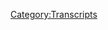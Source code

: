 {{DEFAULTSORT:
    #_TRANSCRIPT_0667:July 25, 2003
}}{{Transcript
    | title         = [[667: July 25, 2003]]
    | caption       = [https://knowledgefight.libsyn.com/667-july-25-2003 Listen to this episode on Libsyn]
    | episodeNumber = [[667: July 25, 2003|667]]
    | length        = 01:16:50
}}

{{MessageBox
    | header     = Warning: Bot Generated Content
    | text       = This transcript was automatically generated by transcription software and likely contains many mistakes and misattributions. Please check the audio for definitive quotes, attribution, and context.
    | image      = N3yvass4myg91.webp
    | imagewidth = 50px
    | id         = warning
}}

{{TranscriptBlock
    | name      = Unknown Speaker
    | timestamp = 00:00:00.000
    | text      = N-N-N-N-N-N-N-Knowledge Fight
}}

{{TranscriptBlock
    | name      = Unknown Speaker
    | timestamp = 00:00:12.880
    | text      = Dan and Jordan, I am sweating.
}}

{{TranscriptBlock
    | name      = Unknown Speaker
    | timestamp = 00:00:19.519
    | text      = Knowledgefight.com, it's time to pray.
}}

{{TranscriptBlock
    | name      = Unknown Speaker
    | timestamp = 00:00:21.320
    | text      = I have great respect for knowledgefight.
}}

{{TranscriptBlock
    | name      = Unknown Speaker
    | timestamp = 00:00:24.359
    | text      = Knowledgefight.
}}

{{TranscriptBlock
    | name      = Unknown Speaker
    | timestamp = 00:00:25.359
    | text      = I'm sick of them posing as if they're the good guys, saying we are the bad guys.
}}

{{TranscriptBlock
    | name      = Unknown Speaker
    | timestamp = 00:00:29.280
    | text      = Knowledgefight.
}}

{{TranscriptBlock
    | name      = Unknown Speaker
    | timestamp = 00:00:30.280
    | text      = Dan and Jordan.
}}

{{TranscriptBlock
    | name      = Unknown Speaker
    | timestamp = 00:00:31.280
    | text      = Knowledgefight.
}}

{{TranscriptBlock
    | name      = Unknown Speaker
    | timestamp = 00:00:32.280
    | text      = Riddle her.
}}

{{TranscriptBlock
    | name      = Unknown Speaker
    | timestamp = 00:00:33.280
    | text      = Riddle her.
}}

{{TranscriptBlock
    | name      = Unknown Speaker
    | timestamp = 00:00:34.280
    | text      = Riddle her.
}}

{{TranscriptBlock
    | name      = Unknown Speaker
    | timestamp = 00:00:35.280
    | text      = Riddle her.
}}

{{TranscriptBlock
    | name      = Unknown Speaker
    | timestamp = 00:00:36.280
    | text      = Need money.
}}

{{TranscriptBlock
    | name      = Unknown Speaker
    | timestamp = 00:00:37.280
    | text      = Riddle her.
}}

{{TranscriptBlock
    | name      = Unknown Speaker
    | timestamp = 00:00:38.280
    | text      = Riddle her.
}}

{{TranscriptBlock
    | name      = Unknown Speaker
    | timestamp = 00:00:39.280
    | text      = Riddle her.
}}

{{TranscriptBlock
    | name      = Unknown Speaker
    | timestamp = 00:00:40.280
    | text      = Andy and Candace.
}}

{{TranscriptBlock
    | name      = Unknown Speaker
    | timestamp = 00:00:41.280
    | text      = Andy and Candace.
}}

{{TranscriptBlock
    | name      = Unknown Speaker
    | timestamp = 00:00:42.280
    | text      = Stop it.
}}

{{TranscriptBlock
    | name      = Unknown Speaker
    | timestamp = 00:00:43.280
    | text      = Andy and Candace.
}}

{{TranscriptBlock
    | name      = Unknown Speaker
    | timestamp = 00:00:44.280
    | text      = Andy and Candace.
}}

{{TranscriptBlock
    | name      = Unknown Speaker
    | timestamp = 00:00:45.280
    | text      = Andy and Candace.
}}

{{TranscriptBlock
    | name      = Unknown Speaker
    | timestamp = 00:00:46.280
    | text      = It's time to pray.
}}

{{TranscriptBlock
    | name      = Unknown Speaker
    | timestamp = 00:00:47.280
    | text      = Andy and Candace.
}}

{{TranscriptBlock
    | name      = Unknown Speaker
    | timestamp = 00:00:48.280
    | text      = You're on the air.
}}

{{TranscriptBlock
    | name      = Unknown Speaker
    | timestamp = 00:00:49.280
    | text      = Thanks for holding us.
}}

{{TranscriptBlock
    | name      = Unknown Speaker
    | timestamp = 00:00:50.280
    | text      = Hello, Alex.
}}

{{TranscriptBlock
    | name      = Unknown Speaker
    | timestamp = 00:00:51.280
    | text      = I'm a first time caller.
}}

{{TranscriptBlock
    | name      = Unknown Speaker
    | timestamp = 00:00:52.280
    | text      = I'm a huge fan.
}}

{{TranscriptBlock
    | name      = Unknown Speaker
    | timestamp = 00:00:53.280
    | text      = I love your work.
}}

{{TranscriptBlock
    | name      = Unknown Speaker
    | timestamp = 00:00:54.280
    | text      = Knowledgefight.
}}

{{TranscriptBlock
    | name      = Unknown Speaker
    | timestamp = 00:00:55.280
    | text      = N-N-N-N-N-Knowledgefight.com.
}}

{{TranscriptBlock
    | name      = Unknown Speaker
    | timestamp = 00:00:56.280
    | text      = I love you.
}}

{{TranscriptBlock
    | name      = Unknown Speaker
    | timestamp = 00:00:57.280
    | text      = I love you.
}}

{{TranscriptBlock
    | name      = Unknown Speaker
    | timestamp = 00:00:59.280
    | text      = Hey, everybody.
}}

{{TranscriptBlock
    | name      = Unknown Speaker
    | timestamp = 00:01:00.280
    | text      = Welcome back to Knowledgefight.
}}

{{TranscriptBlock
    | name      = Unknown Speaker
    | timestamp = 00:01:01.280
    | text      = I'm Dan.
}}

{{TranscriptBlock
    | name      = Unknown Speaker
    | timestamp = 00:01:02.280
    | text      = I'm Jordan.
}}

{{TranscriptBlock
    | name      = Unknown Speaker
    | timestamp = 00:01:03.280
    | text      = We're a couple dudes.
}}

{{TranscriptBlock
    | name      = Unknown Speaker
    | timestamp = 00:01:04.280
    | text      = I'd like to sit around, worship at the altar of Selene, and talk a little bit about Alex
}}

{{TranscriptBlock
    | name      = Unknown Speaker
    | timestamp = 00:01:06.040
    | text      = Jones.
}}

{{TranscriptBlock
    | name      = Unknown Speaker
    | timestamp = 00:01:07.040
    | text      = Oh, indeed we are, Dan.
}}

{{TranscriptBlock
    | name      = Unknown Speaker
    | timestamp = 00:01:08.040
    | text      = Jordan.
}}

{{TranscriptBlock
    | name      = Unknown Speaker
    | timestamp = 00:01:09.040
    | text      = Dan.
}}

{{TranscriptBlock
    | name      = Unknown Speaker
    | timestamp = 00:01:10.040
    | text      = Jordan.
}}

{{TranscriptBlock
    | name      = Unknown Speaker
    | timestamp = 00:01:11.040
    | text      = Quick question for you.
}}

{{TranscriptBlock
    | name      = Unknown Speaker
    | timestamp = 00:01:12.040
    | text      = What's up?
}}

{{TranscriptBlock
    | name      = Unknown Speaker
    | timestamp = 00:01:13.040
    | text      = What's your bright spot today?
}}

{{TranscriptBlock
    | name      = Unknown Speaker
    | timestamp = 00:01:14.040
    | text      = My bright spot today, Jordan, I guess, is that I have decided the Year of the Mustard
}}

{{TranscriptBlock
    | name      = Unknown Speaker
    | timestamp = 00:01:16.439
    | text      = is happening.
}}

{{TranscriptBlock
    | name      = Unknown Speaker
    | timestamp = 00:01:17.439
    | text      = Okay.
}}

{{TranscriptBlock
    | name      = Unknown Speaker
    | timestamp = 00:01:18.439
    | text      = Okay.
}}

{{TranscriptBlock
    | name      = Unknown Speaker
    | timestamp = 00:01:19.439
    | text      = There are going to be details revealed moving forward.
}}

{{TranscriptBlock
    | name      = Unknown Speaker
    | timestamp = 00:01:22.480
    | text      = Details revealed.
}}

{{TranscriptBlock
    | name      = Unknown Speaker
    | timestamp = 00:01:23.480
    | text      = Okay.
}}

{{TranscriptBlock
    | name      = Unknown Speaker
    | timestamp = 00:01:24.480
    | text      = Because we have to do this differently than last time.
}}

{{TranscriptBlock
    | name      = Unknown Speaker
    | timestamp = 00:01:26.079
    | text      = No.
}}

{{TranscriptBlock
    | name      = Unknown Speaker
    | timestamp = 00:01:27.079
    | text      = It wasn't a disaster.
}}

{{TranscriptBlock
    | name      = Unknown Speaker
    | timestamp = 00:01:28.079
    | text      = It wasn't a disaster, but it was our first draft.
}}

{{TranscriptBlock
    | name      = Unknown Speaker
    | timestamp = 00:01:30.439
    | text      = Right.
}}

{{TranscriptBlock
    | name      = Unknown Speaker
    | timestamp = 00:01:31.439
    | text      = All right?
}}

{{TranscriptBlock
    | name      = Unknown Speaker
    | timestamp = 00:01:32.439
    | text      = It was our first draft.
}}

{{TranscriptBlock
    | name      = Unknown Speaker
    | timestamp = 00:01:33.439
    | text      = We learned a lot of lessons from-
}}

{{TranscriptBlock
    | name      = Unknown Speaker
    | timestamp = 00:01:34.439
    | text      = Editing is important.
}}

{{TranscriptBlock
    | name      = Unknown Speaker
    | timestamp = 00:01:35.439
    | text      = Yeah.
}}

{{TranscriptBlock
    | name      = Unknown Speaker
    | timestamp = 00:01:36.439
    | text      = Absolutely.
}}

{{TranscriptBlock
    | name      = Unknown Speaker
    | timestamp = 00:01:37.439
    | text      = And you have to have a fearless inventory of failures, and I took some time.
}}

{{TranscriptBlock
    | name      = Unknown Speaker
    | timestamp = 00:01:43.920
    | text      = I searched my soul, and I've identified a couple of real basic things that were done
}}

{{TranscriptBlock
    | name      = Unknown Speaker
    | timestamp = 00:01:49.680
    | text      = wrong.
}}

{{TranscriptBlock
    | name      = Unknown Speaker
    | timestamp = 00:01:50.680
    | text      = Right.
}}

{{TranscriptBlock
    | name      = Unknown Speaker
    | timestamp = 00:01:51.680
    | text      = And I'm going to correct those wrongs and make this the best Year of the Mustard ever.
}}

{{TranscriptBlock
    | name      = Unknown Speaker
    | timestamp = 00:01:54.319
    | text      = But of course, our years begin on 4-20s, so 4-20 will be the beginning of the Year of
}}

{{TranscriptBlock
    | name      = Unknown Speaker
    | timestamp = 00:01:59.799
    | text      = the Mustard.
}}

{{TranscriptBlock
    | name      = Unknown Speaker
    | timestamp = 00:02:00.799
    | text      = Naturally.
}}

{{TranscriptBlock
    | name      = Unknown Speaker
    | timestamp = 00:02:01.799
    | text      = Because that makes as much sense as anything else we do.
}}

{{TranscriptBlock
    | name      = Unknown Speaker
    | timestamp = 00:02:02.799
    | text      = Yeah.
}}

{{TranscriptBlock
    | name      = Unknown Speaker
    | timestamp = 00:02:03.799
    | text      = It's a Stoner New Year or something, even though I don't smoke weed.
}}

{{TranscriptBlock
    | name      = Unknown Speaker
    | timestamp = 00:02:07.640
    | text      = No.
}}

{{TranscriptBlock
    | name      = Unknown Speaker
    | timestamp = 00:02:08.639
    | text      = Nope.
}}

{{TranscriptBlock
    | name      = Unknown Speaker
    | timestamp = 00:02:09.639
    | text      = Nope.
}}

{{TranscriptBlock
    | name      = Unknown Speaker
    | timestamp = 00:02:10.639
    | text      = So the Year of the Mustard is going to happen.
}}

{{TranscriptBlock
    | name      = Unknown Speaker
    | timestamp = 00:02:12.120
    | text      = Get hyped.
}}

{{TranscriptBlock
    | name      = Unknown Speaker
    | timestamp = 00:02:14.120
    | text      = Live from the globalist headquarters, the Year of the Mustard is happening.
}}

{{TranscriptBlock
    | name      = Unknown Speaker
    | timestamp = 00:02:19.080
    | text      = Yeah.
}}

{{TranscriptBlock
    | name      = Unknown Speaker
    | timestamp = 00:02:20.080
    | text      = I'm very excited.
}}

{{TranscriptBlock
    | name      = Unknown Speaker
    | timestamp = 00:02:21.080
    | text      = I have so many Mustards I'm excited to try.
}}

{{TranscriptBlock
    | name      = Unknown Speaker
    | timestamp = 00:02:25.879
    | text      = Yeah.
}}

{{TranscriptBlock
    | name      = Unknown Speaker
    | timestamp = 00:02:26.879
    | text      = I'm excited.
}}

{{TranscriptBlock
    | name      = Unknown Speaker
    | timestamp = 00:02:27.879
    | text      = Are you going to put a new section on the website?
}}

{{TranscriptBlock
    | name      = Unknown Speaker
    | timestamp = 00:02:28.879
    | text      = Maybe not on the website, but we'll figure out somewhere to house the Mustards.
}}

{{TranscriptBlock
    | name      = Unknown Speaker
    | timestamp = 00:02:35.360
    | text      = The Mustard reviews?
}}

{{TranscriptBlock
    | name      = Unknown Speaker
    | timestamp = 00:02:36.360
    | text      = There will be pictures of each Mustard as well.
}}

{{TranscriptBlock
    | name      = Unknown Speaker
    | timestamp = 00:02:38.400
    | text      = That was something I failed last year.
}}

{{TranscriptBlock
    | name      = Unknown Speaker
    | timestamp = 00:02:39.960
    | text      = This is one of the failures.
}}

{{TranscriptBlock
    | name      = Unknown Speaker
    | timestamp = 00:02:40.960
    | text      = Yeah.
}}

{{TranscriptBlock
    | name      = Unknown Speaker
    | timestamp = 00:02:41.960
    | text      = Yeah.
}}

{{TranscriptBlock
    | name      = Unknown Speaker
    | timestamp = 00:02:42.960
    | text      = I didn't have pictures of myself with all of the seltzers.
}}

{{TranscriptBlock
    | name      = Unknown Speaker
    | timestamp = 00:02:43.960
    | text      = Sure.
}}

{{TranscriptBlock
    | name      = Unknown Speaker
    | timestamp = 00:02:44.960
    | text      = No, no, no.
}}

{{TranscriptBlock
    | name      = Unknown Speaker
    | timestamp = 00:02:45.960
    | text      = This year.
}}

{{TranscriptBlock
    | name      = Unknown Speaker
    | timestamp = 00:02:46.960
    | text      = Pictures of myself.
}}

{{TranscriptBlock
    | name      = Unknown Speaker
    | timestamp = 00:02:47.960
    | text      = Selfies.
}}

{{TranscriptBlock
    | name      = Unknown Speaker
    | timestamp = 00:02:48.960
    | text      = Mustard selfies.
}}

{{TranscriptBlock
    | name      = Unknown Speaker
    | timestamp = 00:02:49.960
    | text      = We do.
}}

{{TranscriptBlock
    | name      = Unknown Speaker
    | timestamp = 00:02:51.520
    | text      = Yeah.
}}

{{TranscriptBlock
    | name      = Unknown Speaker
    | timestamp = 00:02:52.520
    | text      = No, I didn't realize that.
}}

{{TranscriptBlock
    | name      = Unknown Speaker
    | timestamp = 00:02:53.520
    | text      = We can do it for the Gram.
}}

{{TranscriptBlock
    | name      = Unknown Speaker
    | timestamp = 00:02:54.520
    | text      = Yes, we do.
}}

{{TranscriptBlock
    | name      = Unknown Speaker
    | timestamp = 00:02:55.520
    | text      = Oh, wow.
}}

{{TranscriptBlock
    | name      = Unknown Speaker
    | timestamp = 00:02:56.520
    | text      = We can do it for the Gram, buddy.
}}

{{TranscriptBlock
    | name      = Unknown Speaker
    | timestamp = 00:02:58.520
    | text      = Okay.
}}

{{TranscriptBlock
    | name      = Unknown Speaker
    | timestamp = 00:02:59.520
    | text      = All right.
}}

{{TranscriptBlock
    | name      = Unknown Speaker
    | timestamp = 00:03:00.520
    | text      = Look for that.
}}

{{TranscriptBlock
    | name      = Unknown Speaker
    | timestamp = 00:03:01.520
    | text      = So yeah, I'm excited.
}}

{{TranscriptBlock
    | name      = Unknown Speaker
    | timestamp = 00:03:02.520
    | text      = Yes.
}}

{{TranscriptBlock
    | name      = Unknown Speaker
    | timestamp = 00:03:03.520
    | text      = What about you?
}}

{{TranscriptBlock
    | name      = Unknown Speaker
    | timestamp = 00:03:04.520
    | text      = I'm excited too.
}}

{{TranscriptBlock
    | name      = Unknown Speaker
    | timestamp = 00:03:05.520
    | text      = My bright spot is my wife.
}}

{{TranscriptBlock
    | name      = Unknown Speaker
    | timestamp = 00:03:06.520
    | text      = My wife.
}}

{{TranscriptBlock
    | name      = Unknown Speaker
    | timestamp = 00:03:07.520
    | text      = Yeah, I know, right?
}}

{{TranscriptBlock
    | name      = Unknown Speaker
    | timestamp = 00:03:08.520
    | text      = She...
}}

{{TranscriptBlock
    | name      = Unknown Speaker
    | timestamp = 00:03:09.520
    | text      = We're legally obligated to do that.
}}

{{TranscriptBlock
    | name      = Unknown Speaker
    | timestamp = 00:03:10.520
    | text      = We're on a podcast.
}}

{{TranscriptBlock
    | name      = Unknown Speaker
    | timestamp = 00:03:11.520
    | text      = It's not my...
}}

{{TranscriptBlock
    | name      = Unknown Speaker
    | timestamp = 00:03:12.520
    | text      = It's my fault.
}}

{{TranscriptBlock
    | name      = Unknown Speaker
    | timestamp = 00:03:13.520
    | text      = I should have called her my partner.
}}

{{TranscriptBlock
    | name      = Unknown Speaker
    | timestamp = 00:03:16.759
    | text      = That may be the real reason.
}}

{{TranscriptBlock
    | name      = Unknown Speaker
    | timestamp = 00:03:18.120
    | text      = Not respect for anything.
}}

{{TranscriptBlock
    | name      = Unknown Speaker
    | timestamp = 00:03:20.439
    | text      = No, she purchased for me for my birthday a bicycle.
}}

{{TranscriptBlock
    | name      = Unknown Speaker
    | timestamp = 00:03:26.240
    | text      = Ooh, yeah.
}}

{{TranscriptBlock
    | name      = Unknown Speaker
    | timestamp = 00:03:27.240
    | text      = Yeah.
}}

{{TranscriptBlock
    | name      = Unknown Speaker
    | timestamp = 00:03:28.240
    | text      = I saw that.
}}

{{TranscriptBlock
    | name      = Unknown Speaker
    | timestamp = 00:03:29.240
    | text      = Did you know that bicycles are expensive?
}}

{{TranscriptBlock
    | name      = Unknown Speaker
    | timestamp = 00:03:30.479
    | text      = Yes.
}}

{{TranscriptBlock
    | name      = Unknown Speaker
    | timestamp = 00:03:31.479
    | text      = Now, I am willing to throw out my first ever absolute unqualified advertisement, not paid
}}

{{TranscriptBlock
    | name      = Unknown Speaker
    | timestamp = 00:03:38.080
    | text      = for.
}}

{{TranscriptBlock
    | name      = Unknown Speaker
    | timestamp = 00:03:39.080
    | text      = Working bikes is fucking incredible.
}}

{{TranscriptBlock
    | name      = Unknown Speaker
    | timestamp = 00:03:40.979
    | text      = Is that the name of the company?
}}

{{TranscriptBlock
    | name      = Unknown Speaker
    | timestamp = 00:03:42.199
    | text      = That's the name of the place.
}}

{{TranscriptBlock
    | name      = Unknown Speaker
    | timestamp = 00:03:43.520
    | text      = It's a Chicago company.
}}

{{TranscriptBlock
    | name      = Unknown Speaker
    | timestamp = 00:03:46.599
    | text      = It's fucking amazing.
}}

{{TranscriptBlock
    | name      = Unknown Speaker
    | timestamp = 00:03:47.960
    | text      = They take old bikes, refurbish them, they sell them for a few hundred bucks, place is
}}

{{TranscriptBlock
    | name      = Unknown Speaker
    | timestamp = 00:03:53.439
    | text      = cool as shit.
}}

{{TranscriptBlock
    | name      = Unknown Speaker
    | timestamp = 00:03:54.439
    | text      = Everybody who works there is like, knows too much about bikes.
}}

{{TranscriptBlock
    | name      = Unknown Speaker
    | timestamp = 00:03:57.240
    | text      = It's basically kind of like a little bit like a recycling.
}}

{{TranscriptBlock
    | name      = Unknown Speaker
    | timestamp = 00:03:59.599
    | text      = That's good.
}}

{{TranscriptBlock
    | name      = Unknown Speaker
    | timestamp = 00:04:00.599
    | text      = Yeah.
}}

{{TranscriptBlock
    | name      = Unknown Speaker
    | timestamp = 00:04:01.599
    | text      = It's great.
}}

{{TranscriptBlock
    | name      = Unknown Speaker
    | timestamp = 00:04:02.599
    | text      = It's the first bike I've had about 10 years.
}}

{{TranscriptBlock
    | name      = Unknown Speaker
    | timestamp = 00:04:04.240
    | text      = The last one I had was stolen after three weeks.
}}

{{TranscriptBlock
    | name      = Unknown Speaker
    | timestamp = 00:04:07.159
    | text      = Sure.
}}

{{TranscriptBlock
    | name      = Unknown Speaker
    | timestamp = 00:04:08.159
    | text      = So I'm...
}}

{{TranscriptBlock
    | name      = Unknown Speaker
    | timestamp = 00:04:09.159
    | text      = Expect that to happen again.
}}

{{TranscriptBlock
    | name      = Unknown Speaker
    | timestamp = 00:04:10.159
    | text      = I'm rooting for this one to stay here for a full month.
}}

{{TranscriptBlock
    | name      = Unknown Speaker
    | timestamp = 00:04:11.599
    | text      = Fingers crossed.
}}

{{TranscriptBlock
    | name      = Unknown Speaker
    | timestamp = 00:04:12.599
    | text      = I'm excited.
}}

{{TranscriptBlock
    | name      = Unknown Speaker
    | timestamp = 00:04:13.599
    | text      = Are you wearing a helmet?
}}

{{TranscriptBlock
    | name      = Unknown Speaker
    | timestamp = 00:04:14.599
    | text      = Yes.
}}

{{TranscriptBlock
    | name      = Unknown Speaker
    | timestamp = 00:04:15.599
    | text      = Good.
}}

{{TranscriptBlock
    | name      = Unknown Speaker
    | timestamp = 00:04:16.600
    | text      = Yep.
}}

{{TranscriptBlock
    | name      = Unknown Speaker
    | timestamp = 00:04:17.600
    | text      = Good news.
}}

{{TranscriptBlock
    | name      = Unknown Speaker
    | timestamp = 00:04:18.600
    | text      = So Jordan, today we have an episode to go over.
}}

{{TranscriptBlock
    | name      = Unknown Speaker
    | timestamp = 00:04:20.800
    | text      = We are back in the past for a number of reasons.
}}

{{TranscriptBlock
    | name      = Unknown Speaker
    | timestamp = 00:04:23.519
    | text      = Good news.
}}

{{TranscriptBlock
    | name      = Unknown Speaker
    | timestamp = 00:04:24.519
    | text      = We're talking about July 25th, 2003, and there's a couple of reasons.
}}

{{TranscriptBlock
    | name      = Unknown Speaker
    | timestamp = 00:04:27.879
    | text      = The first is that Alex was out of town for most of this week, going to do his deposition
}}

{{TranscriptBlock
    | name      = Unknown Speaker
    | timestamp = 00:04:32.160
    | text      = in Connecticut.
}}

{{TranscriptBlock
    | name      = Unknown Speaker
    | timestamp = 00:04:33.160
    | text      = He had to go to Connecticut.
}}

{{TranscriptBlock
    | name      = Unknown Speaker
    | timestamp = 00:04:35.600
    | text      = Costily deposition in Connecticut.
}}

{{TranscriptBlock
    | name      = Unknown Speaker
    | timestamp = 00:04:37.519
    | text      = But he'll probably get a lot of the stall money back, so it wasn't that costly, although
}}

{{TranscriptBlock
    | name      = Unknown Speaker
    | timestamp = 00:04:41.839
    | text      = tickets to Connecticut.
}}

{{TranscriptBlock
    | name      = Unknown Speaker
    | timestamp = 00:04:42.839
    | text      = I mean, flight tickets, yeah.
}}

{{TranscriptBlock
    | name      = Unknown Speaker
    | timestamp = 00:04:43.839
    | text      = Sure.
}}

{{TranscriptBlock
    | name      = Unknown Speaker
    | timestamp = 00:04:44.839
    | text      = Short notice.
}}

{{TranscriptBlock
    | name      = Unknown Speaker
    | timestamp = 00:04:45.839
    | text      = The cost of hanging out with Norm Paddis.
}}

{{TranscriptBlock
    | name      = Unknown Speaker
    | timestamp = 00:04:47.839
    | text      = You know?
}}

{{TranscriptBlock
    | name      = Unknown Speaker
    | timestamp = 00:04:48.839
    | text      = Infinite.
}}

{{TranscriptBlock
    | name      = Unknown Speaker
    | timestamp = 00:04:49.839
    | text      = Infinite.
}}

{{TranscriptBlock
    | name      = Unknown Speaker
    | timestamp = 00:04:50.839
    | text      = It's like that MasterCard commercial.
}}

{{TranscriptBlock
    | name      = Unknown Speaker
    | timestamp = 00:04:51.839
    | text      = But the opposite.
}}

{{TranscriptBlock
    | name      = Unknown Speaker
    | timestamp = 00:04:52.839
    | text      = Priceless.
}}

{{TranscriptBlock
    | name      = Unknown Speaker
    | timestamp = 00:04:53.839
    | text      = Correct.
}}

{{TranscriptBlock
    | name      = Unknown Speaker
    | timestamp = 00:04:54.839
    | text      = In reverse.
}}

{{TranscriptBlock
    | name      = Unknown Speaker
    | timestamp = 00:04:55.839
    | text      = In reverse.
}}

{{TranscriptBlock
    | name      = Unknown Speaker
    | timestamp = 00:04:56.839
    | text      = So yeah, he's been out of studio for a good bit of time.
}}

{{TranscriptBlock
    | name      = Unknown Speaker
    | timestamp = 00:04:58.759
    | text      = And honestly, I think that largely Infowars content at the present day, you can pretty
}}

{{TranscriptBlock
    | name      = Unknown Speaker
    | timestamp = 00:05:05.560
    | text      = much predict everything that they're going to be talking about.
}}

{{TranscriptBlock
    | name      = Unknown Speaker
    | timestamp = 00:05:08.560
    | text      = It's going to be amplification and more extreme versions of this labeling LGBTQ folk as grooming,
}}

{{TranscriptBlock
    | name      = Unknown Speaker
    | timestamp = 00:05:17.759
    | text      = and that whole narrative, they're going to be amplifying that.
}}

{{TranscriptBlock
    | name      = Unknown Speaker
    | timestamp = 00:05:22.040
    | text      = It's going to be yelling about the Supreme Court.
}}

{{TranscriptBlock
    | name      = Unknown Speaker
    | timestamp = 00:05:25.600
    | text      = It's going to be Alex justifying Putin's behavior.
}}

{{TranscriptBlock
    | name      = Unknown Speaker
    | timestamp = 00:05:30.040
    | text      = I don't know.
}}

{{TranscriptBlock
    | name      = Unknown Speaker
    | timestamp = 00:05:31.040
    | text      = I'm not into it.
}}

{{TranscriptBlock
    | name      = Unknown Speaker
    | timestamp = 00:05:32.040
    | text      = There's nothing more to say about his transphobia that we didn't already cover with his homophobia
}}

{{TranscriptBlock
    | name      = Unknown Speaker
    | timestamp = 00:05:36.040
    | text      = 20 years ago.
}}

{{TranscriptBlock
    | name      = Unknown Speaker
    | timestamp = 00:05:37.600
    | text      = It's one of the things that I kind of find is a sticking point.
}}

{{TranscriptBlock
    | name      = Unknown Speaker
    | timestamp = 00:05:39.879
    | text      = I mean, what are you going to say?
}}

{{TranscriptBlock
    | name      = Unknown Speaker
    | timestamp = 00:05:41.079
    | text      = The fascists have chosen the trans people, the trans community, to try and wedge their
}}

{{TranscriptBlock
    | name      = Unknown Speaker
    | timestamp = 00:05:45.839
    | text      = fucking nightmarish bullshit into the rest of our lives.
}}

{{TranscriptBlock
    | name      = Unknown Speaker
    | timestamp = 00:05:48.720
    | text      = Yeah.
}}

{{TranscriptBlock
    | name      = Unknown Speaker
    | timestamp = 00:05:49.720
    | text      = And yeah, it's scary.
}}

{{TranscriptBlock
    | name      = Unknown Speaker
    | timestamp = 00:05:51.600
    | text      = And it's vicious.
}}

{{TranscriptBlock
    | name      = Unknown Speaker
    | timestamp = 00:05:52.600
    | text      = It's awful.
}}

{{TranscriptBlock
    | name      = Unknown Speaker
    | timestamp = 00:05:53.600
    | text      = And unacceptable in every way, and shall be not tolerated.
}}

{{TranscriptBlock
    | name      = Unknown Speaker
    | timestamp = 00:05:58.560
    | text      = You bet.
}}

{{TranscriptBlock
    | name      = Unknown Speaker
    | timestamp = 00:06:00.519
    | text      = So I wanted to go back to the past, but we also have another little bit of business,
}}

{{TranscriptBlock
    | name      = Unknown Speaker
    | timestamp = 00:06:06.279
    | text      = I believe.
}}

{{TranscriptBlock
    | name      = Unknown Speaker
    | timestamp = 00:06:07.279
    | text      = Of an announcement.
}}

{{TranscriptBlock
    | name      = Unknown Speaker
    | timestamp = 00:06:09.040
    | text      = That is, we have a crazy month coming up.
}}

{{TranscriptBlock
    | name      = Unknown Speaker
    | timestamp = 00:06:13.040
    | text      = That's one way of putting it.
}}

{{TranscriptBlock
    | name      = Unknown Speaker
    | timestamp = 00:06:14.120
    | text      = You are going to be on vacation, on your honeymoon, in quotes.
}}

{{TranscriptBlock
    | name      = Unknown Speaker
    | timestamp = 00:06:18.639
    | text      = Heavy quotes.
}}

{{TranscriptBlock
    | name      = Unknown Speaker
    | timestamp = 00:06:19.639
    | text      = Heavy quotes.
}}

{{TranscriptBlock
    | name      = Unknown Speaker
    | timestamp = 00:06:20.759
    | text      = They're all honeymoons.
}}

{{TranscriptBlock
    | name      = Unknown Speaker
    | timestamp = 00:06:21.759
    | text      = Sure.
}}

{{TranscriptBlock
    | name      = Unknown Speaker
    | timestamp = 00:06:22.759
    | text      = So you're going to be gone, and then you're going to be back.
}}

{{TranscriptBlock
    | name      = Unknown Speaker
    | timestamp = 00:06:26.120
    | text      = And then on April 25th, Alex's trial in Austin begins.
}}

{{TranscriptBlock
    | name      = Unknown Speaker
    | timestamp = 00:06:31.759
    | text      = And we will be going to Austin.
}}

{{TranscriptBlock
    | name      = Unknown Speaker
    | timestamp = 00:06:33.720
    | text      = I mean, we don't have a choice, really.
}}

{{TranscriptBlock
    | name      = Unknown Speaker
    | timestamp = 00:06:35.560
    | text      = It's kind of, you described it as our Comic-Con.
}}

{{TranscriptBlock
    | name      = Unknown Speaker
    | timestamp = 00:06:37.959
    | text      = It really is kind of our Comic-Con, isn't it?
}}

{{TranscriptBlock
    | name      = Unknown Speaker
    | timestamp = 00:06:41.000
    | text      = I guess.
}}

{{TranscriptBlock
    | name      = Unknown Speaker
    | timestamp = 00:06:42.000
    | text      = There's not much else to call it.
}}

{{TranscriptBlock
    | name      = Unknown Speaker
    | timestamp = 00:06:43.759
    | text      = I think that we have to approach it with an air of more dignity than that.
}}

{{TranscriptBlock
    | name      = Unknown Speaker
    | timestamp = 00:06:49.560
    | text      = Sure, I understand.
}}

{{TranscriptBlock
    | name      = Unknown Speaker
    | timestamp = 00:06:50.560
    | text      = I understand.
}}

{{TranscriptBlock
    | name      = Unknown Speaker
    | timestamp = 00:06:51.560
    | text      = I don't want you dressing up as like David Knight.
}}

{{TranscriptBlock
    | name      = Unknown Speaker
    | timestamp = 00:06:54.920
    | text      = Not gonna happen.
}}

{{TranscriptBlock
    | name      = Unknown Speaker
    | timestamp = 00:06:55.920
    | text      = Showing up at the court.
}}

{{TranscriptBlock
    | name      = Unknown Speaker
    | timestamp = 00:06:56.920
    | text      = Not gonna happen.
}}

{{TranscriptBlock
    | name      = Unknown Speaker
    | timestamp = 00:06:57.920
    | text      = But yeah, we're going to be in Austin for an extended stay over the course of the trial.
}}

{{TranscriptBlock
    | name      = Unknown Speaker
    | timestamp = 00:07:03.680
    | text      = And ideally providing daily updates of the goings on in Austin.
}}

{{TranscriptBlock
    | name      = Unknown Speaker
    | timestamp = 00:07:10.360
    | text      = The ideal situation.
}}

{{TranscriptBlock
    | name      = Unknown Speaker
    | timestamp = 00:07:11.959
    | text      = So in theory, we won't have regular episodes during that time.
}}

{{TranscriptBlock
    | name      = Unknown Speaker
    | timestamp = 00:07:15.360
    | text      = It will be a two-week miniseries, essentially, of our adventure in Austin at the trial.
}}

{{TranscriptBlock
    | name      = Unknown Speaker
    | timestamp = 00:07:21.920
    | text      = Yeah.
}}

{{TranscriptBlock
    | name      = Unknown Speaker
    | timestamp = 00:07:22.920
    | text      = It'll be interesting.
}}

{{TranscriptBlock
    | name      = Unknown Speaker
    | timestamp = 00:07:23.920
    | text      = Yeah.
}}

{{TranscriptBlock
    | name      = Unknown Speaker
    | timestamp = 00:07:24.920
    | text      = We've never done that before.
}}

{{TranscriptBlock
    | name      = Unknown Speaker
    | timestamp = 00:07:25.920
    | text      = No, we have not.
}}

{{TranscriptBlock
    | name      = Unknown Speaker
    | timestamp = 00:07:26.920
    | text      = It's uncharted territory.
}}

{{TranscriptBlock
    | name      = Unknown Speaker
    | timestamp = 00:07:28.720
    | text      = It is a great wide open.
}}

{{TranscriptBlock
    | name      = Unknown Speaker
    | timestamp = 00:07:30.500
    | text      = And we'll see if it's a complete disaster.
}}

{{TranscriptBlock
    | name      = Unknown Speaker
    | timestamp = 00:07:32.680
    | text      = It might be.
}}

{{TranscriptBlock
    | name      = Unknown Speaker
    | timestamp = 00:07:33.680
    | text      = Yeah, I mean, we'll just do it so where you'll pretend that you play a clip, right?
}}

{{TranscriptBlock
    | name      = Unknown Speaker
    | timestamp = 00:07:39.079
    | text      = And I'll try and remember what it was Alex said, and I'll do the voice.
}}

{{TranscriptBlock
    | name      = Unknown Speaker
    | timestamp = 00:07:42.040
    | text      = There may be no...
}}

{{TranscriptBlock
    | name      = Unknown Speaker
    | timestamp = 00:07:43.040
    | text      = And then we'll talk about it like I didn't.
}}

{{TranscriptBlock
    | name      = Unknown Speaker
    | timestamp = 00:07:44.040
    | text      = There may be no clips.
}}

{{TranscriptBlock
    | name      = Unknown Speaker
    | timestamp = 00:07:45.040
    | text      = Well, how could there be?
}}

{{TranscriptBlock
    | name      = Unknown Speaker
    | timestamp = 00:07:46.040
    | text      = There's not going to be any clips.
}}

{{TranscriptBlock
    | name      = Unknown Speaker
    | timestamp = 00:07:48.040
    | text      = No.
}}

{{TranscriptBlock
    | name      = Unknown Speaker
    | timestamp = 00:07:49.040
    | text      = So yeah, that's stuff to look forward to.
}}

{{TranscriptBlock
    | name      = Unknown Speaker
    | timestamp = 00:07:51.399
    | text      = There's some other stuff.
}}

{{TranscriptBlock
    | name      = Unknown Speaker
    | timestamp = 00:07:52.720
    | text      = I may do an episode about Russell Brand at some point.
}}

{{TranscriptBlock
    | name      = Unknown Speaker
    | timestamp = 00:07:56.160
    | text      = Still thinking about that.
}}

{{TranscriptBlock
    | name      = Unknown Speaker
    | timestamp = 00:07:57.319
    | text      = All things are possible.
}}

{{TranscriptBlock
    | name      = Unknown Speaker
    | timestamp = 00:07:58.480
    | text      = But yeah, this month is- It's going to be intense.
}}

{{TranscriptBlock
    | name      = Unknown Speaker
    | timestamp = 00:08:03.480
    | text      = Looking out in front of it is...
}}

{{TranscriptBlock
    | name      = Unknown Speaker
    | timestamp = 00:08:05.240
    | text      = Oof.
}}

{{TranscriptBlock
    | name      = Unknown Speaker
    | timestamp = 00:08:06.240
    | text      = Yep, yep.
}}

{{TranscriptBlock
    | name      = Unknown Speaker
    | timestamp = 00:08:07.240
    | text      = But when we look back at it, it'll be great.
}}

{{TranscriptBlock
    | name      = Unknown Speaker
    | timestamp = 00:08:09.319
    | text      = Fingers crossed.
}}

{{TranscriptBlock
    | name      = Unknown Speaker
    | timestamp = 00:08:10.319
    | text      = Or we will be dead by then.
}}

{{TranscriptBlock
    | name      = Unknown Speaker
    | timestamp = 00:08:11.519
    | text      = You know, who knows?
}}

{{TranscriptBlock
    | name      = Unknown Speaker
    | timestamp = 00:08:12.519
    | text      = It's a possibility.
}}

{{TranscriptBlock
    | name      = Unknown Speaker
    | timestamp = 00:08:13.519
    | text      = Yeah.
}}

{{TranscriptBlock
    | name      = Unknown Speaker
    | timestamp = 00:08:14.519
    | text      = So Jordan, today, like I said, we've got this episode to go over, but first let's say hello
}}

{{TranscriptBlock
    | name      = Unknown Speaker
    | timestamp = 00:08:17.800
    | text      = to some new wonks.
}}

{{TranscriptBlock
    | name      = Unknown Speaker
    | timestamp = 00:08:18.800
    | text      = Oh, that's a great idea.
}}

{{TranscriptBlock
    | name      = Unknown Speaker
    | timestamp = 00:08:19.800
    | text      = So first, Roger Stone's orgy janitor.
}}

{{TranscriptBlock
    | name      = Unknown Speaker
    | timestamp = 00:08:21.480
    | text      = Thank you so much.
}}

{{TranscriptBlock
    | name      = Unknown Speaker
    | timestamp = 00:08:22.480
    | text      = You are now a policy wonk.
}}

{{TranscriptBlock
    | name      = Unknown Speaker
    | timestamp = 00:08:23.480
    | text      = I'm a policy wonk.
}}

{{TranscriptBlock
    | name      = Unknown Speaker
    | timestamp = 00:08:24.480
    | text      = Thank you very much.
}}

{{TranscriptBlock
    | name      = Unknown Speaker
    | timestamp = 00:08:25.480
    | text      = Next, you forced my hand, space.
}}

{{TranscriptBlock
    | name      = Unknown Speaker
    | timestamp = 00:08:27.399
    | text      = Now I have to nuke the moon.
}}

{{TranscriptBlock
    | name      = Unknown Speaker
    | timestamp = 00:08:28.860
    | text      = Thank you so much.
}}

{{TranscriptBlock
    | name      = Unknown Speaker
    | timestamp = 00:08:29.860
    | text      = You are now a policy wonk.
}}

{{TranscriptBlock
    | name      = Unknown Speaker
    | timestamp = 00:08:30.860
    | text      = I'm a policy wonk.
}}

{{TranscriptBlock
    | name      = Unknown Speaker
    | timestamp = 00:08:31.860
    | text      = Thank you very much.
}}

{{TranscriptBlock
    | name      = Unknown Speaker
    | timestamp = 00:08:32.860
    | text      = Next, Playboy buddy Rose.
}}

{{TranscriptBlock
    | name      = Unknown Speaker
    | timestamp = 00:08:34.399
    | text      = Thank you so much you are now a policy wonk.
}}

{{TranscriptBlock
    | name      = Unknown Speaker
    | timestamp = 00:08:36.159
    | text      = I'm a policy wonk.
}}

{{TranscriptBlock
    | name      = Unknown Speaker
    | timestamp = 00:08:37.279
    | text      = Thank you very much.
}}

{{TranscriptBlock
    | name      = Unknown Speaker
    | timestamp = 00:08:38.279
    | text      = Next, Zap Action Rousdour.
}}

{{TranscriptBlock
    | name      = Unknown Speaker
    | timestamp = 00:08:40.679
    | text      = Thank you so much you are now a policy wonk.
}}

{{TranscriptBlock
    | name      = Unknown Speaker
    | timestamp = 00:08:42.419
    | text      = I'm a policy wonk.
}}

{{TranscriptBlock
    | name      = Unknown Speaker
    | timestamp = 00:08:43.759
    | text      = Thank you very much Zap.
}}

{{TranscriptBlock
    | name      = Unknown Speaker
    | timestamp = 00:08:45.559
    | text      = And spaghetti is a good dog.
}}

{{TranscriptBlock
    | name      = Unknown Speaker
    | timestamp = 00:08:46.879
    | text      = Please don't throw him at the wall.
}}

{{TranscriptBlock
    | name      = Unknown Speaker
    | timestamp = 00:08:48.100
    | text      = Also, hi mom.
}}

{{TranscriptBlock
    | name      = Unknown Speaker
    | timestamp = 00:08:49.100
    | text      = Thank you so much you are now a policy wonk.
}}

{{TranscriptBlock
    | name      = Unknown Speaker
    | timestamp = 00:08:50.960
    | text      = I'm a policy wonk.
}}

{{TranscriptBlock
    | name      = Unknown Speaker
    | timestamp = 00:08:52.120
    | text      = Thank you very much.
}}

{{TranscriptBlock
    | name      = Unknown Speaker
    | timestamp = 00:08:53.120
    | text      = And we got a couple of technocrats here in the mix.
}}

{{TranscriptBlock
    | name      = Unknown Speaker
    | timestamp = 00:08:55.840
    | text      = All right.
}}

{{TranscriptBlock
    | name      = Unknown Speaker
    | timestamp = 00:08:56.840
    | text      = Uh, thank you so much, you are now a technocrat to my wife can't remember what episode her
}}

{{TranscriptBlock
    | name      = Unknown Speaker
    | timestamp = 00:09:01.080
    | text      = shout out is on, so here you go, Kristen.
}}

{{TranscriptBlock
    | name      = Unknown Speaker
    | timestamp = 00:09:03.279
    | text      = Okay.
}}

{{TranscriptBlock
    | name      = Unknown Speaker
    | timestamp = 00:09:04.279
    | text      = So that's, you're a technocrat.
}}

{{TranscriptBlock
    | name      = Unknown Speaker
    | timestamp = 00:09:05.279
    | text      = Right.
}}

{{TranscriptBlock
    | name      = Unknown Speaker
    | timestamp = 00:09:06.279
    | text      = And this other one, this is a correction.
}}

{{TranscriptBlock
    | name      = Unknown Speaker
    | timestamp = 00:09:07.279
    | text      = Okay.
}}

{{TranscriptBlock
    | name      = Unknown Speaker
    | timestamp = 00:09:08.279
    | text      = So in the last episode, we called this person a policy wonk.
}}

{{TranscriptBlock
    | name      = Unknown Speaker
    | timestamp = 00:09:11.600
    | text      = Oh no.
}}

{{TranscriptBlock
    | name      = Unknown Speaker
    | timestamp = 00:09:12.600
    | text      = And they threatened legal action.
}}

{{TranscriptBlock
    | name      = Unknown Speaker
    | timestamp = 00:09:13.840
    | text      = Well, I mean, that is reasonable.
}}

{{TranscriptBlock
    | name      = Unknown Speaker
    | timestamp = 00:09:15.379
    | text      = They threatened to sic Barnes on me.
}}

{{TranscriptBlock
    | name      = Unknown Speaker
    | timestamp = 00:09:17.480
    | text      = That is trouble.
}}

{{TranscriptBlock
    | name      = Unknown Speaker
    | timestamp = 00:09:18.799
    | text      = And so, I have to say, the Boschke, you are now a technocrat.
}}

{{TranscriptBlock
    | name      = Unknown Speaker
    | timestamp = 00:09:24.279
    | text      = I'm a policy wonk.
}}

{{TranscriptBlock
    | name      = Unknown Speaker
    | timestamp = 00:09:25.399
    | text      = I have risen above my enemies.
}}

{{TranscriptBlock
    | name      = Unknown Speaker
    | timestamp = 00:09:28.720
    | text      = I might quit tomorrow.
}}

{{TranscriptBlock
    | name      = Unknown Speaker
    | timestamp = 00:09:29.720
    | text      = Actually.
}}

{{TranscriptBlock
    | name      = Unknown Speaker
    | timestamp = 00:09:30.720
    | text      = I'm just going to take a little break.
}}

{{TranscriptBlock
    | name      = Unknown Speaker
    | timestamp = 00:09:31.720
    | text      = You know, a little breaky for me.
}}

{{TranscriptBlock
    | name      = Unknown Speaker
    | timestamp = 00:09:36.639
    | text      = And then we're going to come back and I'm going to start the show over, but I'm the
}}

{{TranscriptBlock
    | name      = Unknown Speaker
    | timestamp = 00:09:42.519
    | text      = devil.
}}

{{TranscriptBlock
    | name      = Unknown Speaker
    | timestamp = 00:09:43.519
    | text      = I got to be taking all the hair off, you know, all this.
}}

{{TranscriptBlock
    | name      = Unknown Speaker
    | timestamp = 00:09:46.440
    | text      = Fuck you.
}}

{{TranscriptBlock
    | name      = Unknown Speaker
    | timestamp = 00:09:47.759
    | text      = Fuck you.
}}

{{TranscriptBlock
    | name      = Unknown Speaker
    | timestamp = 00:09:48.759
    | text      = I got plenty of words for you, but at the end of the day, fuck you and your new world
}}

{{TranscriptBlock
    | name      = Unknown Speaker
    | timestamp = 00:09:52.440
    | text      = order and fuck the horse you rode in on and all your shit.
}}

{{TranscriptBlock
    | name      = Unknown Speaker
    | timestamp = 00:09:57.080
    | text      = Maybe today should be my last broadcast.
}}

{{TranscriptBlock
    | name      = Unknown Speaker
    | timestamp = 00:09:59.240
    | text      = Maybe I'll just be gone a month, maybe five years.
}}

{{TranscriptBlock
    | name      = Unknown Speaker
    | timestamp = 00:10:02.600
    | text      = Maybe I'll walk out of here tomorrow and you never see me again.
}}

{{TranscriptBlock
    | name      = Unknown Speaker
    | timestamp = 00:10:06.639
    | text      = That's really what I want to do.
}}

{{TranscriptBlock
    | name      = Unknown Speaker
    | timestamp = 00:10:08.720
    | text      = I never want to come back here again.
}}

{{TranscriptBlock
    | name      = Unknown Speaker
    | timestamp = 00:10:10.279
    | text      = I apologize to the crew and the listeners yesterday that I was legitimately having breakdowns
}}

{{TranscriptBlock
    | name      = Unknown Speaker
    | timestamp = 00:10:16.059
    | text      = on air.
}}

{{TranscriptBlock
    | name      = Unknown Speaker
    | timestamp = 00:10:17.059
    | text      = I'll be better tomorrow.
}}

{{TranscriptBlock
    | name      = Unknown Speaker
    | timestamp = 00:10:18.879
    | text      = I think that if tomorrow is the past, he's better than the present.
}}

{{TranscriptBlock
    | name      = Unknown Speaker
    | timestamp = 00:10:23.559
    | text      = Well, he will be better yesterday then.
}}

{{TranscriptBlock
    | name      = Unknown Speaker
    | timestamp = 00:10:25.879
    | text      = That's true.
}}

{{TranscriptBlock
    | name      = Unknown Speaker
    | timestamp = 00:10:26.919
    | text      = And tomorrow comes today.
}}

{{TranscriptBlock
    | name      = Unknown Speaker
    | timestamp = 00:10:28.799
    | text      = Right.
}}

{{TranscriptBlock
    | name      = Unknown Speaker
    | timestamp = 00:10:29.799
    | text      = And that's not going to be good.
}}

{{TranscriptBlock
    | name      = Unknown Speaker
    | timestamp = 00:10:30.799
    | text      = No.
}}

{{TranscriptBlock
    | name      = Unknown Speaker
    | timestamp = 00:10:31.799
    | text      = So we start off here and Alex is getting a little bit introspective about how he never
}}

{{TranscriptBlock
    | name      = Unknown Speaker
    | timestamp = 00:10:36.159
    | text      = does his job.
}}

{{TranscriptBlock
    | name      = Unknown Speaker
    | timestamp = 00:10:37.159
    | text      = Okay.
}}

{{TranscriptBlock
    | name      = Unknown Speaker
    | timestamp = 00:10:38.159
    | text      = Okay.
}}

{{TranscriptBlock
    | name      = Unknown Speaker
    | timestamp = 00:10:39.159
    | text      = Okay.
}}

{{TranscriptBlock
    | name      = Unknown Speaker
    | timestamp = 00:10:40.159
    | text      = I could appreciate a little.
}}

{{TranscriptBlock
    | name      = Unknown Speaker
    | timestamp = 00:10:41.159
    | text      = 20 years, huh?
}}

{{TranscriptBlock
    | name      = Unknown Speaker
    | timestamp = 00:10:42.159
    | text      = Yeah.
}}

{{TranscriptBlock
    | name      = Unknown Speaker
    | timestamp = 00:10:43.159
    | text      = I am a frustrated individual.
}}

{{TranscriptBlock
    | name      = Unknown Speaker
    | timestamp = 00:10:44.159
    | text      = I can spend the next three hours on just four or five news stories that I have here in front
}}

{{TranscriptBlock
    | name      = Unknown Speaker
    | timestamp = 00:10:53.519
    | text      = of me.
}}

{{TranscriptBlock
    | name      = Unknown Speaker
    | timestamp = 00:10:55.440
    | text      = Instead, I reviewed the articles I never got to in the last four days.
}}

{{TranscriptBlock
    | name      = Unknown Speaker
    | timestamp = 00:11:02.480
    | text      = I sat here and went through the stacks this week and there were over 200 news articles
}}

{{TranscriptBlock
    | name      = Unknown Speaker
    | timestamp = 00:11:08.980
    | text      = that I read and printed that I never covered on air.
}}

{{TranscriptBlock
    | name      = Unknown Speaker
    | timestamp = 00:11:13.360
    | text      = There were several hundred that we did cover on air.
}}

{{TranscriptBlock
    | name      = Unknown Speaker
    | timestamp = 00:11:17.159
    | text      = Absolutely not.
}}

{{TranscriptBlock
    | name      = Unknown Speaker
    | timestamp = 00:11:18.159
    | text      = There were not several hundred that he covered on air.
}}

{{TranscriptBlock
    | name      = Unknown Speaker
    | timestamp = 00:11:20.000
    | text      = I can't imagine him covering several hundred of anything on air.
}}

{{TranscriptBlock
    | name      = Unknown Speaker
    | timestamp = 00:11:22.679
    | text      = Nope.
}}

{{TranscriptBlock
    | name      = Unknown Speaker
    | timestamp = 00:11:23.679
    | text      = Nope.
}}

{{TranscriptBlock
    | name      = Unknown Speaker
    | timestamp = 00:11:24.679
    | text      = I do kind of appreciate that.
}}

{{TranscriptBlock
    | name      = Unknown Speaker
    | timestamp = 00:11:25.679
    | text      = I mean, one thing you could do is just be like, hey, it's a slow news day.
}}

{{TranscriptBlock
    | name      = Unknown Speaker
    | timestamp = 00:11:29.159
    | text      = We're going to catch up on things that slip through the cracks.
}}

{{TranscriptBlock
    | name      = Unknown Speaker
    | timestamp = 00:11:32.320
    | text      = Sure.
}}

{{TranscriptBlock
    | name      = Unknown Speaker
    | timestamp = 00:11:33.320
    | text      = Sure.
}}

{{TranscriptBlock
    | name      = Unknown Speaker
    | timestamp = 00:11:34.320
    | text      = Sure.
}}

{{TranscriptBlock
    | name      = Unknown Speaker
    | timestamp = 00:11:35.320
    | text      = Sure.
}}

{{TranscriptBlock
    | name      = Unknown Speaker
    | timestamp = 00:11:36.320
    | text      = That might be a more savvy way to present this than like, hey, I got a lot of news to
}}

{{TranscriptBlock
    | name      = Unknown Speaker
    | timestamp = 00:11:37.320
    | text      = cover today, but I fucked up and didn't cover a hundred news stories in the last four
}}

{{TranscriptBlock
    | name      = Unknown Speaker
    | timestamp = 00:11:40.440
    | text      = days.
}}

{{TranscriptBlock
    | name      = Unknown Speaker
    | timestamp = 00:11:41.440
    | text      = So explain to me at what point you decide I'm never going to cover more than 50 stories.
}}

{{TranscriptBlock
    | name      = Unknown Speaker
    | timestamp = 00:11:49.039
    | text      = Oh man.
}}

{{TranscriptBlock
    | name      = Unknown Speaker
    | timestamp = 00:11:50.039
    | text      = Right?
}}

{{TranscriptBlock
    | name      = Unknown Speaker
    | timestamp = 00:11:51.039
    | text      = So then let's only print out 50 stories, man.
}}

{{TranscriptBlock
    | name      = Unknown Speaker
    | timestamp = 00:11:53.159
    | text      = What are we doing printing out 200 stories?
}}

{{TranscriptBlock
    | name      = Unknown Speaker
    | timestamp = 00:11:55.080
    | text      = You never need more than one page.
}}

{{TranscriptBlock
    | name      = Unknown Speaker
    | timestamp = 00:11:57.919
    | text      = You never need more than one page.
}}

{{TranscriptBlock
    | name      = Unknown Speaker
    | timestamp = 00:11:59.399
    | text      = You need one page that has a couple of talking points on it, a couple of headlines.
}}

{{TranscriptBlock
    | name      = Unknown Speaker
    | timestamp = 00:12:05.600
    | text      = He needs a vision board like in front of him with copy and pasted or like a magazine articles,
}}

{{TranscriptBlock
    | name      = Unknown Speaker
    | timestamp = 00:12:12.639
    | text      = like a ransom note in front of him that he can just read off of.
}}

{{TranscriptBlock
    | name      = Unknown Speaker
    | timestamp = 00:12:15.639
    | text      = Yeah.
}}

{{TranscriptBlock
    | name      = Unknown Speaker
    | timestamp = 00:12:16.639
    | text      = Or just the Drudge Report's front page.
}}

{{TranscriptBlock
    | name      = Unknown Speaker
    | timestamp = 00:12:17.639
    | text      = Yeah.
}}

{{TranscriptBlock
    | name      = Unknown Speaker
    | timestamp = 00:12:18.639
    | text      = That'll work too.
}}

{{TranscriptBlock
    | name      = Unknown Speaker
    | timestamp = 00:12:19.639
    | text      = Yeah.
}}

{{TranscriptBlock
    | name      = Unknown Speaker
    | timestamp = 00:12:20.639
    | text      = Print that out and make it big.
}}

{{TranscriptBlock
    | name      = Unknown Speaker
    | timestamp = 00:12:21.639
    | text      = Yeah.
}}

{{TranscriptBlock
    | name      = Unknown Speaker
    | timestamp = 00:12:22.639
    | text      = So Alex has a story out of the San Francisco Chronicle.
}}

{{TranscriptBlock
    | name      = Unknown Speaker
    | timestamp = 00:12:25.279
    | text      = Ooh.
}}

{{TranscriptBlock
    | name      = Unknown Speaker
    | timestamp = 00:12:26.279
    | text      = SFC.
}}

{{TranscriptBlock
    | name      = Unknown Speaker
    | timestamp = 00:12:27.279
    | text      = This is a big, big, big news.
}}

{{TranscriptBlock
    | name      = Unknown Speaker
    | timestamp = 00:12:29.639
    | text      = Take this article from yesterday out of the San Francisco Chronicle.
}}

{{TranscriptBlock
    | name      = Unknown Speaker
    | timestamp = 00:12:34.200
    | text      = This is one of the ones he missed.
}}

{{TranscriptBlock
    | name      = Unknown Speaker
    | timestamp = 00:12:35.399
    | text      = Right.
}}

{{TranscriptBlock
    | name      = Unknown Speaker
    | timestamp = 00:12:36.399
    | text      = But it says at the Bohemian Grove, Arnold Schwarzenegger was chosen as the heir apparent
}}

{{TranscriptBlock
    | name      = Unknown Speaker
    | timestamp = 00:12:46.279
    | text      = in the runoff race.
}}

{{TranscriptBlock
    | name      = Unknown Speaker
    | timestamp = 00:12:49.080
    | text      = The recall race that's coming up against governor gun grab open borders and new world order
}}

{{TranscriptBlock
    | name      = Unknown Speaker
    | timestamp = 00:12:55.519
    | text      = shill Davis.
}}

{{TranscriptBlock
    | name      = Unknown Speaker
    | timestamp = 00:12:59.159
    | text      = Is that his full name?
}}

{{TranscriptBlock
    | name      = Unknown Speaker
    | timestamp = 00:13:00.159
    | text      = It talks about the Bohemian Grove and the Republican leaders national and state there
}}

{{TranscriptBlock
    | name      = Unknown Speaker
    | timestamp = 00:13:07.120
    | text      = in secret and that they have told the press that they want Arnold Schwarzenegger to run
}}

{{TranscriptBlock
    | name      = Unknown Speaker
    | timestamp = 00:13:11.799
    | text      = and that if he runs that he's got their blessing.
}}

{{TranscriptBlock
    | name      = Unknown Speaker
    | timestamp = 00:13:14.200
    | text      = If not, there's a quote, another liberal Republican that they want to run liberal Republican.
}}

{{TranscriptBlock
    | name      = Unknown Speaker
    | timestamp = 00:13:21.840
    | text      = This is where the bushes go.
}}

{{TranscriptBlock
    | name      = Unknown Speaker
    | timestamp = 00:13:23.419
    | text      = So I couldn't find this exact article that Alex is talking about in the San Francisco
}}

{{TranscriptBlock
    | name      = Unknown Speaker
    | timestamp = 00:13:27.759
    | text      = Chronicle.
}}

{{TranscriptBlock
    | name      = Unknown Speaker
    | timestamp = 00:13:28.759
    | text      = I was able to find articles in the Chronicle from around this time that I get, I know what
}}

{{TranscriptBlock
    | name      = Unknown Speaker
    | timestamp = 00:13:33.720
    | text      = he's talking about and it's basically that the former mayor of Los Angeles, Richard Reardon,
}}

{{TranscriptBlock
    | name      = Unknown Speaker
    | timestamp = 00:13:39.059
    | text      = he had said that he was going to run, but he wouldn't if Arnold ran.
}}

{{TranscriptBlock
    | name      = Unknown Speaker
    | timestamp = 00:13:43.320
    | text      = Right.
}}

{{TranscriptBlock
    | name      = Unknown Speaker
    | timestamp = 00:13:44.320
    | text      = And he's a more liberal Republican.
}}

{{TranscriptBlock
    | name      = Unknown Speaker
    | timestamp = 00:13:45.600
    | text      = That's what Alex is talking about.
}}

{{TranscriptBlock
    | name      = Unknown Speaker
    | timestamp = 00:13:46.919
    | text      = Right.
}}

{{TranscriptBlock
    | name      = Unknown Speaker
    | timestamp = 00:13:47.919
    | text      = And I guess this is around the same time that the Bohemian Club meets at the Grove.
}}

{{TranscriptBlock
    | name      = Unknown Speaker
    | timestamp = 00:13:51.720
    | text      = Sure.
}}

{{TranscriptBlock
    | name      = Unknown Speaker
    | timestamp = 00:13:52.720
    | text      = And so there's some word that maybe they wanted Arnold to run or like some of the elites wanted
}}

{{TranscriptBlock
    | name      = Unknown Speaker
    | timestamp = 00:13:56.840
    | text      = Arnold to run.
}}

{{TranscriptBlock
    | name      = Unknown Speaker
    | timestamp = 00:13:57.840
    | text      = But this dude drops out before maybe he necessarily even began campaigning.
}}

{{TranscriptBlock
    | name      = Unknown Speaker
    | timestamp = 00:14:01.720
    | text      = Reardon?
}}

{{TranscriptBlock
    | name      = Unknown Speaker
    | timestamp = 00:14:02.720
    | text      = Yeah.
}}

{{TranscriptBlock
    | name      = Unknown Speaker
    | timestamp = 00:14:03.720
    | text      = Well, I mean, it's a mad dash for the governorship.
}}

{{TranscriptBlock
    | name      = Unknown Speaker
    | timestamp = 00:14:06.399
    | text      = Sure.
}}

{{TranscriptBlock
    | name      = Unknown Speaker
    | timestamp = 00:14:07.399
    | text      = Sure.
}}

{{TranscriptBlock
    | name      = Unknown Speaker
    | timestamp = 00:14:08.399
    | text      = Sure.
}}

{{TranscriptBlock
    | name      = Unknown Speaker
    | timestamp = 00:14:09.399
    | text      = At this point in time, yeah, yeah, yeah.
}}

{{TranscriptBlock
    | name      = Unknown Speaker
    | timestamp = 00:14:10.399
    | text      = I'm very excited about the fact that the recall election is about to happen in Alex's life
}}

{{TranscriptBlock
    | name      = Unknown Speaker
    | timestamp = 00:14:14.639
    | text      = because this was wild stuff.
}}

{{TranscriptBlock
    | name      = Unknown Speaker
    | timestamp = 00:14:17.960
    | text      = It was nuts.
}}

{{TranscriptBlock
    | name      = Unknown Speaker
    | timestamp = 00:14:18.960
    | text      = There were like 200 candidates.
}}

{{TranscriptBlock
    | name      = Unknown Speaker
    | timestamp = 00:14:19.960
    | text      = It was nuts.
}}

{{TranscriptBlock
    | name      = Unknown Speaker
    | timestamp = 00:14:20.960
    | text      = Yeah.
}}

{{TranscriptBlock
    | name      = Unknown Speaker
    | timestamp = 00:14:21.960
    | text      = It was nuts.
}}

{{TranscriptBlock
    | name      = Unknown Speaker
    | timestamp = 00:14:22.960
    | text      = Gary Coleman ran.
}}

{{TranscriptBlock
    | name      = Unknown Speaker
    | timestamp = 00:14:23.960
    | text      = It was absolutely nuts.
}}

{{TranscriptBlock
    | name      = Unknown Speaker
    | timestamp = 00:14:25.559
    | text      = Mary Carey.
}}

{{TranscriptBlock
    | name      = Unknown Speaker
    | timestamp = 00:14:26.559
    | text      = I mean, yeah, it was one of those things where you're like, yeah, yeah, that is one of those
}}

{{TranscriptBlock
    | name      = Unknown Speaker
    | timestamp = 00:14:32.879
    | text      = uniquely Californian things.
}}

{{TranscriptBlock
    | name      = Unknown Speaker
    | timestamp = 00:14:34.840
    | text      = For as much as guy from Florida, et cetera, you know the rule.
}}

{{TranscriptBlock
    | name      = Unknown Speaker
    | timestamp = 00:14:38.519
    | text      = California has those completely different sets of things where you're like, no, that's
}}

{{TranscriptBlock
    | name      = Unknown Speaker
    | timestamp = 00:14:43.360
    | text      = them.
}}

{{TranscriptBlock
    | name      = Unknown Speaker
    | timestamp = 00:14:44.360
    | text      = It didn't happen here in Illinois.
}}

{{TranscriptBlock
    | name      = Unknown Speaker
    | timestamp = 00:14:46.080
    | text      = That's for sure.
}}

{{TranscriptBlock
    | name      = Unknown Speaker
    | timestamp = 00:14:47.080
    | text      = I think the recall election of 2003 is probably one of the more bizarre events of the state
}}

{{TranscriptBlock
    | name      = Unknown Speaker
    | timestamp = 00:14:56.480
    | text      = politic.
}}

{{TranscriptBlock
    | name      = Unknown Speaker
    | timestamp = 00:14:57.480
    | text      = It resembled more the wacky races.
}}

{{TranscriptBlock
    | name      = Unknown Speaker
    | timestamp = 00:15:03.240
    | text      = And it definitely is, like, I can't wait to see it through Alex's eyes.
}}

{{TranscriptBlock
    | name      = Unknown Speaker
    | timestamp = 00:15:07.080
    | text      = I know that he hates Arnold Schwarzenegger.
}}

{{TranscriptBlock
    | name      = Unknown Speaker
    | timestamp = 00:15:08.960
    | text      = I know that.
}}

{{TranscriptBlock
    | name      = Unknown Speaker
    | timestamp = 00:15:09.960
    | text      = Oh, he already sounds like it.
}}

{{TranscriptBlock
    | name      = Unknown Speaker
    | timestamp = 00:15:11.000
    | text      = I don't know what he thinks about Cruz Bustamante, but I know that he's a Democrat, so Alex probably
}}

{{TranscriptBlock
    | name      = Unknown Speaker
    | timestamp = 00:15:15.919
    | text      = hates him.
}}

{{TranscriptBlock
    | name      = Unknown Speaker
    | timestamp = 00:15:16.919
    | text      = I hope he tries to say his name at least once.
}}

{{TranscriptBlock
    | name      = Unknown Speaker
    | timestamp = 00:15:18.320
    | text      = I would love it if- Cruz Bustamante.
}}

{{TranscriptBlock
    | name      = Unknown Speaker
    | timestamp = 00:15:21.039
    | text      = I don't know who Alex would back in this race, but he's got to talk to-
}}

{{TranscriptBlock
    | name      = Unknown Speaker
    | timestamp = 00:15:26.240
    | text      = Could be Coleman.
}}

{{TranscriptBlock
    | name      = Unknown Speaker
    | timestamp = 00:15:27.240
    | text      = Could be.
}}

{{TranscriptBlock
    | name      = Unknown Speaker
    | timestamp = 00:15:28.240
    | text      = Could end up being a Coleman guy.
}}

{{TranscriptBlock
    | name      = Unknown Speaker
    | timestamp = 00:15:30.279
    | text      = Could be a Coleman guy.
}}

{{TranscriptBlock
    | name      = Unknown Speaker
    | timestamp = 00:15:31.679
    | text      = So yeah, this really gets me going, because there's a lot of really dark topics, and it's
}}

{{TranscriptBlock
    | name      = Unknown Speaker
    | timestamp = 00:15:37.480
    | text      = sometimes hard to dwell on those too much.
}}

{{TranscriptBlock
    | name      = Unknown Speaker
    | timestamp = 00:15:39.799
    | text      = And this, I think, will be fairly silly, and Alex will be very mad about stuff for no reason.
}}

{{TranscriptBlock
    | name      = Unknown Speaker
    | timestamp = 00:15:45.240
    | text      = This is going to be great.
}}

{{TranscriptBlock
    | name      = Unknown Speaker
    | timestamp = 00:15:46.679
    | text      = So we have some predictions that Alex makes that I think are not very good.
}}

{{TranscriptBlock
    | name      = Unknown Speaker
    | timestamp = 00:15:52.360
    | text      = We're on the edge of war with North Korea.
}}

{{TranscriptBlock
    | name      = Unknown Speaker
    | timestamp = 00:15:55.000
    | text      = North Korea says if there's not a deal, they're going to go ahead and nuke us on September
}}

{{TranscriptBlock
    | name      = Unknown Speaker
    | timestamp = 00:15:59.360
    | text      = 9th.
}}

{{TranscriptBlock
    | name      = Unknown Speaker
    | timestamp = 00:16:00.360
    | text      = Sure, sure.
}}

{{TranscriptBlock
    | name      = Unknown Speaker
    | timestamp = 00:16:01.360
    | text      = Rumsfeld's got battle plans to launch an attack in October that he leaked to push North Korea
}}

{{TranscriptBlock
    | name      = Unknown Speaker
    | timestamp = 00:16:07.200
    | text      = into an escalation, which has now happened.
}}

{{TranscriptBlock
    | name      = Unknown Speaker
    | timestamp = 00:16:11.320
    | text      = If you believe these photos of the Saddam sons are real, I got a bridge I want to sell
}}

{{TranscriptBlock
    | name      = Unknown Speaker
    | timestamp = 00:16:16.039
    | text      = you.
}}

{{TranscriptBlock
    | name      = Unknown Speaker
    | timestamp = 00:16:17.039
    | text      = They reek of being fake.
}}

{{TranscriptBlock
    | name      = Unknown Speaker
    | timestamp = 00:16:18.039
    | text      = Oh my God.
}}

{{TranscriptBlock
    | name      = Unknown Speaker
    | timestamp = 00:16:19.039
    | text      = I want that bridge.
}}

{{TranscriptBlock
    | name      = Unknown Speaker
    | timestamp = 00:16:20.039
    | text      = I want that bridge.
}}

{{TranscriptBlock
    | name      = Unknown Speaker
    | timestamp = 00:16:21.039
    | text      = Remember, they claim they've killed them.
}}

{{TranscriptBlock
    | name      = Unknown Speaker
    | timestamp = 00:16:22.039
    | text      = Good for a good deal.
}}

{{TranscriptBlock
    | name      = Unknown Speaker
    | timestamp = 00:16:23.039
    | text      = They were at times, and they killed Chemical Ali, and he's still alive, and I thought they'd
}}

{{TranscriptBlock
    | name      = Unknown Speaker
    | timestamp = 00:16:27.840
    | text      = found the body.
}}

{{TranscriptBlock
    | name      = Unknown Speaker
    | timestamp = 00:16:29.840
    | text      = There's mindless psychological victories in this sports fan society.
}}

{{TranscriptBlock
    | name      = Unknown Speaker
    | timestamp = 00:16:35.440
    | text      = Yeah, so Alex is ramping up the idea of North Korea nuking us, which did not happen, and
}}

{{TranscriptBlock
    | name      = Unknown Speaker
    | timestamp = 00:16:41.159
    | text      = he's still insisting these pictures of Saddam's sons, and the whole thing is fake, which it
}}

{{TranscriptBlock
    | name      = Unknown Speaker
    | timestamp = 00:16:46.600
    | text      = was not.
}}

{{TranscriptBlock
    | name      = Unknown Speaker
    | timestamp = 00:16:48.000
    | text      = It does make me laugh now to think back on how a lot of people were like, North Korea
}}

{{TranscriptBlock
    | name      = Unknown Speaker
    | timestamp = 00:16:52.679
    | text      = has nukes, man.
}}

{{TranscriptBlock
    | name      = Unknown Speaker
    | timestamp = 00:16:54.019
    | text      = They're crazy.
}}

{{TranscriptBlock
    | name      = Unknown Speaker
    | timestamp = 00:16:55.019
    | text      = They could nuke us at any time, and now we live in 2022, and it's like, they still couldn't
}}

{{TranscriptBlock
    | name      = Unknown Speaker
    | timestamp = 00:16:59.720
    | text      = shoot a rocket far enough to hit us with a nuke.
}}

{{TranscriptBlock
    | name      = Unknown Speaker
    | timestamp = 00:17:02.379
    | text      = Not a chance.
}}

{{TranscriptBlock
    | name      = Unknown Speaker
    | timestamp = 00:17:03.379
    | text      = It's 20 years later, and there's no way they hit us with a nuke.
}}

{{TranscriptBlock
    | name      = Unknown Speaker
    | timestamp = 00:17:06.200
    | text      = I think you're probably right, but I also think that in these conversations, it's always
}}

{{TranscriptBlock
    | name      = Unknown Speaker
    | timestamp = 00:17:11.259
    | text      = best to approach with a little bit of trepidation.
}}

{{TranscriptBlock
    | name      = Unknown Speaker
    | timestamp = 00:17:13.519
    | text      = No, I dare them to nuke Chicago, yes.
}}

{{TranscriptBlock
    | name      = Unknown Speaker
    | timestamp = 00:17:16.079
    | text      = No, no, no, no, no, no.
}}

{{TranscriptBlock
    | name      = Unknown Speaker
    | timestamp = 00:17:18.079
    | text      = Dear Kim Jong-un.
}}

{{TranscriptBlock
    | name      = Unknown Speaker
    | timestamp = 00:17:19.680
    | text      = So this whole California gubernatorial race is bringing out some demons in Alex, and these
}}

{{TranscriptBlock
    | name      = Unknown Speaker
    | timestamp = 00:17:25.859
    | text      = demons are forcing him to attack one of his own.
}}

{{TranscriptBlock
    | name      = Unknown Speaker
    | timestamp = 00:17:29.240
    | text      = And by one of his own, I mean another bigot who yells on the radio.
}}

{{TranscriptBlock
    | name      = Unknown Speaker
    | timestamp = 00:17:32.920
    | text      = Uh-oh.
}}

{{TranscriptBlock
    | name      = Unknown Speaker
    | timestamp = 00:17:33.920
    | text      = Michael Savage?
}}

{{TranscriptBlock
    | name      = Unknown Speaker
    | timestamp = 00:17:34.920
    | text      = That's the one.
}}

{{TranscriptBlock
    | name      = Unknown Speaker
    | timestamp = 00:17:35.920
    | text      = Yeah!
}}

{{TranscriptBlock
    | name      = Unknown Speaker
    | timestamp = 00:17:36.920
    | text      = And yes, Michael Savage, the beatnik, super ultra-liberal, so ultra-liberal he is able
}}

{{TranscriptBlock
    | name      = Unknown Speaker
    | timestamp = 00:17:41.319
    | text      = to clone conservatives into liberal, neo-con minions, he's announced he'll be exploring
}}

{{TranscriptBlock
    | name      = Unknown Speaker
    | timestamp = 00:17:48.059
    | text      = an exploration, yes, another double-speak, exploring an exploration of governor as independent.
}}

{{TranscriptBlock
    | name      = Unknown Speaker
    | timestamp = 00:17:55.380
    | text      = That will pull real conservative votes away and ensure that Davis stays in office.
}}

{{TranscriptBlock
    | name      = Unknown Speaker
    | timestamp = 00:18:01.119
    | text      = Again, as the key operative, he is there as the shill.
}}

{{TranscriptBlock
    | name      = Unknown Speaker
    | timestamp = 00:18:07.720
    | text      = As plain as day, it's a political fact, folks.
}}

{{TranscriptBlock
    | name      = Unknown Speaker
    | timestamp = 00:18:09.799
    | text      = Do the math.
}}

{{TranscriptBlock
    | name      = Unknown Speaker
    | timestamp = 00:18:10.799
    | text      = We'll be right back.
}}

{{TranscriptBlock
    | name      = Unknown Speaker
    | timestamp = 00:18:11.799
    | text      = Yeah, so Michael Savage, I guess, is talking shit about considering running.
}}

{{TranscriptBlock
    | name      = Unknown Speaker
    | timestamp = 00:18:15.839
    | text      = Sure.
}}

{{TranscriptBlock
    | name      = Unknown Speaker
    | timestamp = 00:18:16.839
    | text      = And Davis has decided that, I mean, at this point in his career, Alex does hate Michael
}}

{{TranscriptBlock
    | name      = Unknown Speaker
    | timestamp = 00:18:21.400
    | text      = Savage and he thinks he's a big old liberal, so he's the spoiler.
}}

{{TranscriptBlock
    | name      = Unknown Speaker
    | timestamp = 00:18:25.119
    | text      = He's gonna come in and suck the conservative votes out and make it so Cruz Bustamante wins.
}}

{{TranscriptBlock
    | name      = Unknown Speaker
    | timestamp = 00:18:31.759
    | text      = So, using his liberal lies that he's pretending to be a conservative, he's gonna go get the
}}

{{TranscriptBlock
    | name      = Unknown Speaker
    | timestamp = 00:18:39.440
    | text      = independents, right, and they're gonna be conservatives because the conservatives wouldn't
}}

{{TranscriptBlock
    | name      = Unknown Speaker
    | timestamp = 00:18:42.920
    | text      = support Republicans because Republicans are clearly liberals and Democrats are fucking,
}}

{{TranscriptBlock
    | name      = Unknown Speaker
    | timestamp = 00:18:46.880
    | text      = I mean, they're not demons yet.
}}

{{TranscriptBlock
    | name      = Unknown Speaker
    | timestamp = 00:18:48.359
    | text      = No, that's true.
}}

{{TranscriptBlock
    | name      = Unknown Speaker
    | timestamp = 00:18:49.759
    | text      = What are Democrats now?
}}

{{TranscriptBlock
    | name      = Unknown Speaker
    | timestamp = 00:18:50.759
    | text      = Well, demons aren't really in play.
}}

{{TranscriptBlock
    | name      = Unknown Speaker
    | timestamp = 00:18:52.359
    | text      = Not yet.
}}

{{TranscriptBlock
    | name      = Unknown Speaker
    | timestamp = 00:18:53.359
    | text      = Because you'd look silly if you were yelling about that in 2003.
}}

{{TranscriptBlock
    | name      = Unknown Speaker
    | timestamp = 00:18:56.559
    | text      = Yeah, there's 200 people trying to become California governor.
}}

{{TranscriptBlock
    | name      = Unknown Speaker
    | timestamp = 00:18:59.019
    | text      = You can't be talking about demons.
}}

{{TranscriptBlock
    | name      = Unknown Speaker
    | timestamp = 00:19:00.279
    | text      = There's 200 people trying to become governor of California and there's 500 people who have
}}

{{TranscriptBlock
    | name      = Unknown Speaker
    | timestamp = 00:19:04.480
    | text      = declared themselves the president of Texas.
}}

{{TranscriptBlock
    | name      = Unknown Speaker
    | timestamp = 00:19:06.599
    | text      = That's true.
}}

{{TranscriptBlock
    | name      = Unknown Speaker
    | timestamp = 00:19:07.599
    | text      = Shit is out of control.
}}

{{TranscriptBlock
    | name      = Unknown Speaker
    | timestamp = 00:19:08.599
    | text      = That is true.
}}

{{TranscriptBlock
    | name      = Unknown Speaker
    | timestamp = 00:19:09.599
    | text      = You gotta get that under handle first.
}}

{{TranscriptBlock
    | name      = Unknown Speaker
    | timestamp = 00:19:10.599
    | text      = Yeah.
}}

{{TranscriptBlock
    | name      = Unknown Speaker
    | timestamp = 00:19:11.599
    | text      = Well, let's go to this next clip because I think it could, like, legitimately, this could
}}

{{TranscriptBlock
    | name      = Unknown Speaker
    | timestamp = 00:19:14.839
    | text      = be played any year on Alex's show and you wouldn't be able to be like, well, that seems
}}

{{TranscriptBlock
    | name      = Unknown Speaker
    | timestamp = 00:19:19.779
    | text      = out of place.
}}

{{TranscriptBlock
    | name      = Unknown Speaker
    | timestamp = 00:19:20.859
    | text      = I cannot stress enough the critical juncture we have all reached in history.
}}

{{TranscriptBlock
    | name      = Unknown Speaker
    | timestamp = 00:19:29.799
    | text      = We have America's liberties and freedoms being put into a wood chipper.
}}

{{TranscriptBlock
    | name      = Unknown Speaker
    | timestamp = 00:19:35.200
    | text      = That doesn't mean anything.
}}

{{TranscriptBlock
    | name      = Unknown Speaker
    | timestamp = 00:19:36.200
    | text      = Yeah.
}}

{{TranscriptBlock
    | name      = Unknown Speaker
    | timestamp = 00:19:37.200
    | text      = It could be, he says in 2003, 2004, 5, 6, 7, 8, 9, 10.
}}

{{TranscriptBlock
    | name      = Unknown Speaker
    | timestamp = 00:19:41.200
    | text      = Absolutely.
}}

{{TranscriptBlock
    | name      = Unknown Speaker
    | timestamp = 00:19:42.200
    | text      = All the way down to the present day.
}}

{{TranscriptBlock
    | name      = Unknown Speaker
    | timestamp = 00:19:43.200
    | text      = It's always the case.
}}

{{TranscriptBlock
    | name      = Unknown Speaker
    | timestamp = 00:19:44.200
    | text      = We're at the most critical juncture of all time.
}}

{{TranscriptBlock
    | name      = Unknown Speaker
    | timestamp = 00:19:47.259
    | text      = And we could even pick, like, whatever bigotry of the day we're dealing with.
}}

{{TranscriptBlock
    | name      = Unknown Speaker
    | timestamp = 00:19:50.920
    | text      = Just pick a year and he's like, uh, making gay cakes, that'll be the end of ever, destroying
}}

{{TranscriptBlock
    | name      = Unknown Speaker
    | timestamp = 00:19:55.759
    | text      = a constitution.
}}

{{TranscriptBlock
    | name      = Unknown Speaker
    | timestamp = 00:19:56.759
    | text      = True.
}}

{{TranscriptBlock
    | name      = Unknown Speaker
    | timestamp = 00:19:57.759
    | text      = I saw a meme.
}}

{{TranscriptBlock
    | name      = Unknown Speaker
    | timestamp = 00:19:58.759
    | text      = Obamacare, that's gonna cause a, you know, it doesn't matter, everything.
}}

{{TranscriptBlock
    | name      = Unknown Speaker
    | timestamp = 00:20:02.400
    | text      = Anything.
}}

{{TranscriptBlock
    | name      = Unknown Speaker
    | timestamp = 00:20:03.400
    | text      = Yep.
}}

{{TranscriptBlock
    | name      = Unknown Speaker
    | timestamp = 00:20:04.400
    | text      = Yeah.
}}

{{TranscriptBlock
    | name      = Unknown Speaker
    | timestamp = 00:20:05.400
    | text      = It's just a shocking realization of, like, the triviality of what he talks about mixed
}}

{{TranscriptBlock
    | name      = Unknown Speaker
    | timestamp = 00:20:09.319
    | text      = in with the very serious and real things that have consequences like that bigotry.
}}

{{TranscriptBlock
    | name      = Unknown Speaker
    | timestamp = 00:20:13.039
    | text      = Right, right, right, right.
}}

{{TranscriptBlock
    | name      = Unknown Speaker
    | timestamp = 00:20:14.440
    | text      = It's just a little bit disheartening, just, you know, just seeing the present mirrored
}}

{{TranscriptBlock
    | name      = Unknown Speaker
    | timestamp = 00:20:18.900
    | text      = so clearly in the past of, this is the most important thing ever, you don't even remind,
}}

{{TranscriptBlock
    | name      = Unknown Speaker
    | timestamp = 00:20:23.700
    | text      = he doesn't know what he was talking about there.
}}

{{TranscriptBlock
    | name      = Unknown Speaker
    | timestamp = 00:20:25.279
    | text      = No clue.
}}

{{TranscriptBlock
    | name      = Unknown Speaker
    | timestamp = 00:20:26.279
    | text      = Is he talking about savage running?
}}

{{TranscriptBlock
    | name      = Unknown Speaker
    | timestamp = 00:20:27.279
    | text      = We're at a critical juncture!
}}

{{TranscriptBlock
    | name      = Unknown Speaker
    | timestamp = 00:20:29.279
    | text      = Juncture!
}}

{{TranscriptBlock
    | name      = Unknown Speaker
    | timestamp = 00:20:30.279
    | text      = Come on, man!
}}

{{TranscriptBlock
    | name      = Unknown Speaker
    | timestamp = 00:20:31.920
    | text      = So anyway, it's the United States, liberties.
}}

{{TranscriptBlock
    | name      = Unknown Speaker
    | timestamp = 00:20:36.440
    | text      = What about them?
}}

{{TranscriptBlock
    | name      = Unknown Speaker
    | timestamp = 00:20:37.440
    | text      = Wood chipper.
}}

{{TranscriptBlock
    | name      = Unknown Speaker
    | timestamp = 00:20:38.440
    | text      = Wood chipper destroyed.
}}

{{TranscriptBlock
    | name      = Unknown Speaker
    | timestamp = 00:20:39.440
    | text      = Uh-oh.
}}

{{TranscriptBlock
    | name      = Unknown Speaker
    | timestamp = 00:20:40.440
    | text      = We see the size of government growing at record rates.
}}

{{TranscriptBlock
    | name      = Unknown Speaker
    | timestamp = 00:20:43.799
    | text      = We have a $43 trillion deficit, according to the Dallas Morning News and Top Economist.
}}

{{TranscriptBlock
    | name      = Unknown Speaker
    | timestamp = 00:20:53.079
    | text      = We have a neoconservative movement viciously attacking our Second Amendment rights, savaging
}}

{{TranscriptBlock
    | name      = Unknown Speaker
    | timestamp = 00:20:59.599
    | text      = our borders, savaging our troops, signing on to huge UN treaties while putting out the
}}

{{TranscriptBlock
    | name      = Unknown Speaker
    | timestamp = 00:21:08.299
    | text      = rhetoric that they're against the UN and fooling shallow-minded conservatives.
}}

{{TranscriptBlock
    | name      = Unknown Speaker
    | timestamp = 00:21:15.400
    | text      = We're in the midst of a massive sneak attack, ladies and gentlemen.
}}

{{TranscriptBlock
    | name      = Unknown Speaker
    | timestamp = 00:21:18.279
    | text      = Again, if this was a military base, we're on fire.
}}

{{TranscriptBlock
    | name      = Unknown Speaker
    | timestamp = 00:21:21.420
    | text      = The buildings are shattered wrecks, uh, strewn bodies are everywhere, a few of us are stumbling
}}

{{TranscriptBlock
    | name      = Unknown Speaker
    | timestamp = 00:21:29.079
    | text      = around with shrapnel holes and blood streaming, and our compadres, who should be awakened
}}

{{TranscriptBlock
    | name      = Unknown Speaker
    | timestamp = 00:21:37.640
    | text      = and then should be aware of what's happening, are walking around with bloody faces saying,
}}

{{TranscriptBlock
    | name      = Unknown Speaker
    | timestamp = 00:21:45.200
    | text      = I love George Bush, as capital ships of the neocon army set off at a distance blasting
}}

{{TranscriptBlock
    | name      = Unknown Speaker
    | timestamp = 00:21:55.759
    | text      = what's left of America.
}}

{{TranscriptBlock
    | name      = Unknown Speaker
    | timestamp = 00:21:58.799
    | text      = And again, as America is blown to bits, figuratively and literally, the neocons dance around saying,
}}

{{TranscriptBlock
    | name      = Unknown Speaker
    | timestamp = 00:22:06.319
    | text      = oh, it's manna from heaven, thank you so much.
}}

{{TranscriptBlock
    | name      = Unknown Speaker
    | timestamp = 00:22:12.039
    | text      = I think there's such a thing as getting lost in a metaphor, you know, like, I think sometimes
}}

{{TranscriptBlock
    | name      = Unknown Speaker
    | timestamp = 00:22:16.920
    | text      = you can hear somebody speak so eloquently that you're like, oh, I just got caught up
}}

{{TranscriptBlock
    | name      = Unknown Speaker
    | timestamp = 00:22:21.619
    | text      = in that.
}}

{{TranscriptBlock
    | name      = Unknown Speaker
    | timestamp = 00:22:22.619
    | text      = Yeah, yeah, yeah.
}}

{{TranscriptBlock
    | name      = Unknown Speaker
    | timestamp = 00:22:23.619
    | text      = This is that, but the reverse.
}}

{{TranscriptBlock
    | name      = Unknown Speaker
    | timestamp = 00:22:24.619
    | text      = You're caught up in the confusion.
}}

{{TranscriptBlock
    | name      = Unknown Speaker
    | timestamp = 00:22:26.279
    | text      = Yeah, see, I feel like he got caught up in the story.
}}

{{TranscriptBlock
    | name      = Unknown Speaker
    | timestamp = 00:22:30.359
    | text      = He thought he was making a metaphor, right?
}}

{{TranscriptBlock
    | name      = Unknown Speaker
    | timestamp = 00:22:33.079
    | text      = And then he was like, actually, I kind of really like this story.
}}

{{TranscriptBlock
    | name      = Unknown Speaker
    | timestamp = 00:22:35.700
    | text      = And I also want it to be literal.
}}

{{TranscriptBlock
    | name      = Unknown Speaker
    | timestamp = 00:22:37.039
    | text      = So he gets into this movie mode where he's like, oh man, these people with blood streaming
}}

{{TranscriptBlock
    | name      = Unknown Speaker
    | timestamp = 00:22:41.019
    | text      = down their faces saying, I love George Bush.
}}

{{TranscriptBlock
    | name      = Unknown Speaker
    | timestamp = 00:22:43.319
    | text      = Like what does that mean?
}}

{{TranscriptBlock
    | name      = Unknown Speaker
    | timestamp = 00:22:44.480
    | text      = What is that an allegory for?
}}

{{TranscriptBlock
    | name      = Unknown Speaker
    | timestamp = 00:22:46.160
    | text      = Well, it's the mindless neocons who have blood on their face.
}}

{{TranscriptBlock
    | name      = Unknown Speaker
    | timestamp = 00:22:50.119
    | text      = See, that's again an issue for me.
}}

{{TranscriptBlock
    | name      = Unknown Speaker
    | timestamp = 00:22:52.299
    | text      = It's literal.
}}

{{TranscriptBlock
    | name      = Unknown Speaker
    | timestamp = 00:22:53.299
    | text      = He said it's figurative and literal.
}}

{{TranscriptBlock
    | name      = Unknown Speaker
    | timestamp = 00:22:55.299
    | text      = How do you think they're saying it if they've got blood all over their face, you know?
}}

{{TranscriptBlock
    | name      = Unknown Speaker
    | timestamp = 00:22:59.480
    | text      = I love George Bush.
}}

{{TranscriptBlock
    | name      = Unknown Speaker
    | timestamp = 00:23:05.119
    | text      = That's a lot of blood.
}}

{{TranscriptBlock
    | name      = Unknown Speaker
    | timestamp = 00:23:07.119
    | text      = They're in a tank of blood.
}}

{{TranscriptBlock
    | name      = Unknown Speaker
    | timestamp = 00:23:12.559
    | text      = That's where he went with it.
}}

{{TranscriptBlock
    | name      = Unknown Speaker
    | timestamp = 00:23:16.559
    | text      = I'm Brody.
}}

{{TranscriptBlock
    | name      = Unknown Speaker
    | timestamp = 00:23:17.559
    | text      = Okay.
}}

{{TranscriptBlock
    | name      = Unknown Speaker
    | timestamp = 00:23:18.559
    | text      = All right.
}}

{{TranscriptBlock
    | name      = Unknown Speaker
    | timestamp = 00:23:19.559
    | text      = Regroup.
}}

{{TranscriptBlock
    | name      = Unknown Speaker
    | timestamp = 00:23:20.559
    | text      = These folks who are the enemies, according to Alex, they're basically America, but they're
}}

{{TranscriptBlock
    | name      = Unknown Speaker
    | timestamp = 00:23:27.119
    | text      = not America.
}}

{{TranscriptBlock
    | name      = Unknown Speaker
    | timestamp = 00:23:28.119
    | text      = Oh shit.
}}

{{TranscriptBlock
    | name      = Unknown Speaker
    | timestamp = 00:23:29.119
    | text      = They're hiding as America.
}}

{{TranscriptBlock
    | name      = Unknown Speaker
    | timestamp = 00:23:30.119
    | text      = Oh, okay.
}}

{{TranscriptBlock
    | name      = Unknown Speaker
    | timestamp = 00:23:31.119
    | text      = Mushroom clouds are enveloping everything that our veterans have fought and died for.
}}

{{TranscriptBlock
    | name      = Unknown Speaker
    | timestamp = 00:23:37.279
    | text      = What the flag symbolizes is being trashed and flushed down the toilet.
}}

{{TranscriptBlock
    | name      = Unknown Speaker
    | timestamp = 00:23:41.880
    | text      = And the enemy's uniform is the American flag as they run around butchering the country.
}}

{{TranscriptBlock
    | name      = Unknown Speaker
    | timestamp = 00:23:47.400
    | text      = Their uniforms are the American flag.
}}

{{TranscriptBlock
    | name      = Unknown Speaker
    | timestamp = 00:23:49.799
    | text      = It's an enemy sneak attack.
}}

{{TranscriptBlock
    | name      = Unknown Speaker
    | timestamp = 00:23:51.759
    | text      = Wolves in sheep's clothing, Trojan horse, camouflage, mayday.
}}

{{TranscriptBlock
    | name      = Unknown Speaker
    | timestamp = 00:23:57.160
    | text      = The enemy's in our uniforms.
}}

{{TranscriptBlock
    | name      = Unknown Speaker
    | timestamp = 00:23:58.720
    | text      = Watch out.
}}

{{TranscriptBlock
    | name      = Unknown Speaker
    | timestamp = 00:23:59.720
    | text      = We're under attack.
}}

{{TranscriptBlock
    | name      = Unknown Speaker
    | timestamp = 00:24:00.720
    | text      = There's another one.
}}

{{TranscriptBlock
    | name      = Unknown Speaker
    | timestamp = 00:24:01.720
    | text      = Get down.
}}

{{TranscriptBlock
    | name      = Unknown Speaker
    | timestamp = 00:24:03.440
    | text      = It's happening right now.
}}

{{TranscriptBlock
    | name      = Unknown Speaker
    | timestamp = 00:24:04.440
    | text      = I think Alex is into flights of fancy today.
}}

{{TranscriptBlock
    | name      = Unknown Speaker
    | timestamp = 00:24:07.200
    | text      = I mean, he's having a little fun.
}}

{{TranscriptBlock
    | name      = Unknown Speaker
    | timestamp = 00:24:09.400
    | text      = Yeah.
}}

{{TranscriptBlock
    | name      = Unknown Speaker
    | timestamp = 00:24:10.400
    | text      = He's going to places.
}}

{{TranscriptBlock
    | name      = Unknown Speaker
    | timestamp = 00:24:11.400
    | text      = There's life within his bones.
}}

{{TranscriptBlock
    | name      = Unknown Speaker
    | timestamp = 00:24:14.559
    | text      = That's for sure.
}}

{{TranscriptBlock
    | name      = Unknown Speaker
    | timestamp = 00:24:16.240
    | text      = He's doing character work.
}}

{{TranscriptBlock
    | name      = Unknown Speaker
    | timestamp = 00:24:17.480
    | text      = Oh my God.
}}

{{TranscriptBlock
    | name      = Unknown Speaker
    | timestamp = 00:24:18.480
    | text      = Wait until a little bit later.
}}

{{TranscriptBlock
    | name      = Unknown Speaker
    | timestamp = 00:24:19.480
    | text      = He gets deep into a character.
}}

{{TranscriptBlock
    | name      = Unknown Speaker
    | timestamp = 00:24:21.680
    | text      = He does a one man show.
}}

{{TranscriptBlock
    | name      = Unknown Speaker
    | timestamp = 00:24:26.519
    | text      = It's nuts.
}}

{{TranscriptBlock
    | name      = Unknown Speaker
    | timestamp = 00:24:27.519
    | text      = All right, I'm going to do Mark Twain.
}}

{{TranscriptBlock
    | name      = Unknown Speaker
    | timestamp = 00:24:31.799
    | text      = I think there's trouble with the enemy's uniform as the American flag.
}}

{{TranscriptBlock
    | name      = Unknown Speaker
    | timestamp = 00:24:38.559
    | text      = I think when you establish that as kind of your mindset, you basically get to just randomly
}}

{{TranscriptBlock
    | name      = Unknown Speaker
    | timestamp = 00:24:44.720
    | text      = choose who your enemy is.
}}

{{TranscriptBlock
    | name      = Unknown Speaker
    | timestamp = 00:24:46.079
    | text      = Well, I mean, it does seem like what he's saying is everyone is possibly behind the
}}

{{TranscriptBlock
    | name      = Unknown Speaker
    | timestamp = 00:24:51.799
    | text      = attack on you personally, so you should never be confident unless they also love me.
}}

{{TranscriptBlock
    | name      = Unknown Speaker
    | timestamp = 00:24:57.039
    | text      = But even if they love me, they could be lying to you.
}}

{{TranscriptBlock
    | name      = Unknown Speaker
    | timestamp = 00:24:59.799
    | text      = Fear.
}}

{{TranscriptBlock
    | name      = Unknown Speaker
    | timestamp = 00:25:00.799
    | text      = Anybody who expresses like a patriotism or love of country is probably suspect if they're
}}

{{TranscriptBlock
    | name      = Unknown Speaker
    | timestamp = 00:25:06.799
    | text      = not weirdos like me.
}}

{{TranscriptBlock
    | name      = Unknown Speaker
    | timestamp = 00:25:08.440
    | text      = Strangely enough, the only people you could trust have declared themselves King of Texas.
}}

{{TranscriptBlock
    | name      = Unknown Speaker
    | timestamp = 00:25:12.440
    | text      = No, you can't trust those dudes.
}}

{{TranscriptBlock
    | name      = Unknown Speaker
    | timestamp = 00:25:14.940
    | text      = So Michael Savage also, you can't trust.
}}

{{TranscriptBlock
    | name      = Unknown Speaker
    | timestamp = 00:25:16.759
    | text      = You can't trust him.
}}

{{TranscriptBlock
    | name      = Unknown Speaker
    | timestamp = 00:25:17.759
    | text      = He's an enemy operative.
}}

{{TranscriptBlock
    | name      = Unknown Speaker
    | timestamp = 00:25:18.759
    | text      = He's an enemy of the beatniks.
}}

{{TranscriptBlock
    | name      = Unknown Speaker
    | timestamp = 00:25:19.759
    | text      = I actually tuned in to hear Lord Savage, Mr. Put anyone that disagrees with the government
}}

{{TranscriptBlock
    | name      = Unknown Speaker
    | timestamp = 00:25:24.480
    | text      = in a forced labor camp, take their assets, disagreeing with the government is treason.
}}

{{TranscriptBlock
    | name      = Unknown Speaker
    | timestamp = 00:25:31.319
    | text      = And again, it was a big San Jose Mercury news story with him with a big Karl Marx beard
}}

{{TranscriptBlock
    | name      = Unknown Speaker
    | timestamp = 00:25:38.420
    | text      = in the beatnik outfit.
}}

{{TranscriptBlock
    | name      = Unknown Speaker
    | timestamp = 00:25:39.420
    | text      = I mean, you talk about trash of the earth, folks.
}}

{{TranscriptBlock
    | name      = Unknown Speaker
    | timestamp = 00:25:42.640
    | text      = The guy wrote books about how wonderful the Sovietization of America would be.
}}

{{TranscriptBlock
    | name      = Unknown Speaker
    | timestamp = 00:25:46.440
    | text      = He loved, uh, Allen Ginsberg, who I don't need to comment about.
}}

{{TranscriptBlock
    | name      = Unknown Speaker
    | timestamp = 00:25:50.240
    | text      = I mean, it's just as sick as it gets.
}}

{{TranscriptBlock
    | name      = Unknown Speaker
    | timestamp = 00:25:52.359
    | text      = Oh, who wrote poems about how wonderful Moloch is.
}}

{{TranscriptBlock
    | name      = Unknown Speaker
    | timestamp = 00:25:55.160
    | text      = I've got to have that part.
}}

{{TranscriptBlock
    | name      = Unknown Speaker
    | timestamp = 00:25:56.720
    | text      = And, uh, that's what you took away from Ginsberg?
}}

{{TranscriptBlock
    | name      = Unknown Speaker
    | timestamp = 00:25:59.000
    | text      = He said everything you want to hear.
}}

{{TranscriptBlock
    | name      = Unknown Speaker
    | timestamp = 00:26:00.160
    | text      = He says the right things on a bunch of issues, but then always slides the poison in.
}}

{{TranscriptBlock
    | name      = Unknown Speaker
    | timestamp = 00:26:04.640
    | text      = Patriot acts good, blah, blah, blah.
}}

{{TranscriptBlock
    | name      = Unknown Speaker
    | timestamp = 00:26:06.720
    | text      = Bush is okay.
}}

{{TranscriptBlock
    | name      = Unknown Speaker
    | timestamp = 00:26:08.119
    | text      = He said, uh, he's thinking about running for governor as an independent.
}}

{{TranscriptBlock
    | name      = Unknown Speaker
    | timestamp = 00:26:11.400
    | text      = Now, he was going to run as a Republican and really carry out those policies and say, okay,
}}

{{TranscriptBlock
    | name      = Unknown Speaker
    | timestamp = 00:26:16.720
    | text      = let's see if he does it once he gets selected.
}}

{{TranscriptBlock
    | name      = Unknown Speaker
    | timestamp = 00:26:18.119
    | text      = And I predict he wouldn't, but he would stall the whole agenda because the guy's an operative
}}

{{TranscriptBlock
    | name      = Unknown Speaker
    | timestamp = 00:26:23.200
    | text      = folks, very sophisticated.
}}

{{TranscriptBlock
    | name      = Unknown Speaker
    | timestamp = 00:26:25.559
    | text      = This is an accusation of the Savage knowingly being in on this operation.
}}

{{TranscriptBlock
    | name      = Unknown Speaker
    | timestamp = 00:26:32.119
    | text      = Right.
}}

{{TranscriptBlock
    | name      = Unknown Speaker
    | timestamp = 00:26:33.119
    | text      = He's an operative.
}}

{{TranscriptBlock
    | name      = Unknown Speaker
    | timestamp = 00:26:34.119
    | text      = He's not just somebody who's, you know, not doing the right thing, according to Alex.
}}

{{TranscriptBlock
    | name      = Unknown Speaker
    | timestamp = 00:26:38.480
    | text      = No, it's not someone who's misguided.
}}

{{TranscriptBlock
    | name      = Unknown Speaker
    | timestamp = 00:26:40.440
    | text      = It's someone who's in on a conspiracy.
}}

{{TranscriptBlock
    | name      = Unknown Speaker
    | timestamp = 00:26:42.000
    | text      = Yeah.
}}

{{TranscriptBlock
    | name      = Unknown Speaker
    | timestamp = 00:26:43.000
    | text      = Yeah.
}}

{{TranscriptBlock
    | name      = Unknown Speaker
    | timestamp = 00:26:44.000
    | text      = He's a little silly.
}}

{{TranscriptBlock
    | name      = Unknown Speaker
    | timestamp = 00:26:45.000
    | text      = He's, uh, uh, now obviously his radio show comes first, of course, but 20 years before
}}

{{TranscriptBlock
    | name      = Unknown Speaker
    | timestamp = 00:26:52.039
    | text      = this in the early eighties, okay.
}}

{{TranscriptBlock
    | name      = Unknown Speaker
    | timestamp = 00:26:54.900
    | text      = The CIA came to Michael Savage while he was a beatnik and they were like, man, you got
}}

{{TranscriptBlock
    | name      = Unknown Speaker
    | timestamp = 00:26:59.039
    | text      = to get out of this.
}}

{{TranscriptBlock
    | name      = Unknown Speaker
    | timestamp = 00:27:00.039
    | text      = He might've been like writing diet books at that point.
}}

{{TranscriptBlock
    | name      = Unknown Speaker
    | timestamp = 00:27:02.559
    | text      = Okay.
}}

{{TranscriptBlock
    | name      = Unknown Speaker
    | timestamp = 00:27:03.559
    | text      = Well then man, you got to get out of this diet game.
}}

{{TranscriptBlock
    | name      = Unknown Speaker
    | timestamp = 00:27:04.920
    | text      = Right.
}}

{{TranscriptBlock
    | name      = Unknown Speaker
    | timestamp = 00:27:05.920
    | text      = All right.
}}

{{TranscriptBlock
    | name      = Unknown Speaker
    | timestamp = 00:27:06.920
    | text      = Get into the radio industry, get famous enough to where you can run for governor during one
}}

{{TranscriptBlock
    | name      = Unknown Speaker
    | timestamp = 00:27:09.380
    | text      = of the most chaotic times that anybody's ever run for governor of California.
}}

{{TranscriptBlock
    | name      = Unknown Speaker
    | timestamp = 00:27:14.160
    | text      = Then you'll be able to get the conservative.
}}

{{TranscriptBlock
    | name      = Unknown Speaker
    | timestamp = 00:27:17.279
    | text      = What is the plan?
}}

{{TranscriptBlock
    | name      = Unknown Speaker
    | timestamp = 00:27:20.279
    | text      = I don't, it's, it's basically that I forgot what the end goal is to get cruising.
}}

{{TranscriptBlock
    | name      = Unknown Speaker
    | timestamp = 00:27:30.279
    | text      = But here's the problem, right?
}}

{{TranscriptBlock
    | name      = Unknown Speaker
    | timestamp = 00:27:32.079
    | text      = There's no demons.
}}

{{TranscriptBlock
    | name      = Unknown Speaker
    | timestamp = 00:27:33.079
    | text      = Well, Alex seems to think that gray Davis can win after he's been recalled.
}}

{{TranscriptBlock
    | name      = Unknown Speaker
    | timestamp = 00:27:39.319
    | text      = Right.
}}

{{TranscriptBlock
    | name      = Unknown Speaker
    | timestamp = 00:27:40.319
    | text      = But he does.
}}

{{TranscriptBlock
    | name      = Unknown Speaker
    | timestamp = 00:27:41.319
    | text      = He's not running in the recall election.
}}

{{TranscriptBlock
    | name      = Unknown Speaker
    | timestamp = 00:27:42.559
    | text      = Right.
}}

{{TranscriptBlock
    | name      = Unknown Speaker
    | timestamp = 00:27:43.559
    | text      = Because he's been recalled.
}}

{{TranscriptBlock
    | name      = Unknown Speaker
    | timestamp = 00:27:44.559
    | text      = Right.
}}

{{TranscriptBlock
    | name      = Unknown Speaker
    | timestamp = 00:27:45.559
    | text      = He is out and there's a special election to replace him.
}}

{{TranscriptBlock
    | name      = Unknown Speaker
    | timestamp = 00:27:49.119
    | text      = Yeah.
}}

{{TranscriptBlock
    | name      = Unknown Speaker
    | timestamp = 00:27:50.119
    | text      = And so Alex seems to think that like Arnold is going to run and then Savage will run and
}}

{{TranscriptBlock
    | name      = Unknown Speaker
    | timestamp = 00:27:54.920
    | text      = suck the Republican votes away from him.
}}

{{TranscriptBlock
    | name      = Unknown Speaker
    | timestamp = 00:27:56.799
    | text      = So the two of them will cancel each other out and gray Davis will stay in office.
}}

{{TranscriptBlock
    | name      = Unknown Speaker
    | timestamp = 00:28:00.480
    | text      = All right.
}}

{{TranscriptBlock
    | name      = Unknown Speaker
    | timestamp = 00:28:01.480
    | text      = That's kind of the best I can do for you in terms of what I think Alex.
}}

{{TranscriptBlock
    | name      = Unknown Speaker
    | timestamp = 00:28:05.880
    | text      = Davis cannot stay in office.
}}

{{TranscriptBlock
    | name      = Unknown Speaker
    | timestamp = 00:28:07.559
    | text      = I believe so.
}}

{{TranscriptBlock
    | name      = Unknown Speaker
    | timestamp = 00:28:08.559
    | text      = I can't remember if it was a choice or if he just actually couldn't.
}}

{{TranscriptBlock
    | name      = Unknown Speaker
    | timestamp = 00:28:11.319
    | text      = Yeah.
}}

{{TranscriptBlock
    | name      = Unknown Speaker
    | timestamp = 00:28:12.319
    | text      = I think it's a choice.
}}

{{TranscriptBlock
    | name      = Unknown Speaker
    | timestamp = 00:28:13.319
    | text      = Newsome ran again whenever he got.
}}

{{TranscriptBlock
    | name      = Unknown Speaker
    | timestamp = 00:28:15.079
    | text      = But he didn't get recalled.
}}

{{TranscriptBlock
    | name      = Unknown Speaker
    | timestamp = 00:28:16.079
    | text      = Oh, that's true.
}}

{{TranscriptBlock
    | name      = Unknown Speaker
    | timestamp = 00:28:17.079
    | text      = They were going.
}}

{{TranscriptBlock
    | name      = Unknown Speaker
    | timestamp = 00:28:18.079
    | text      = They were threatening to recall.
}}

{{TranscriptBlock
    | name      = Unknown Speaker
    | timestamp = 00:28:19.079
    | text      = Yeah.
}}

{{TranscriptBlock
    | name      = Unknown Speaker
    | timestamp = 00:28:20.079
    | text      = Yeah.
}}

{{TranscriptBlock
    | name      = Unknown Speaker
    | timestamp = 00:28:21.079
    | text      = You're right.
}}

{{TranscriptBlock
    | name      = Unknown Speaker
    | timestamp = 00:28:22.079
    | text      = I know.
}}

{{TranscriptBlock
    | name      = Unknown Speaker
    | timestamp = 00:28:23.079
    | text      = I am.
}}

{{TranscriptBlock
    | name      = Unknown Speaker
    | timestamp = 00:28:24.079
    | text      = I am.
}}

{{TranscriptBlock
    | name      = Unknown Speaker
    | timestamp = 00:28:25.079
    | text      = I wish I had a better understanding of that, but I think that if you get recalled, you
}}

{{TranscriptBlock
    | name      = Unknown Speaker
    | timestamp = 00:28:26.079
    | text      = don't end up in the next election.
}}

{{TranscriptBlock
    | name      = Unknown Speaker
    | timestamp = 00:28:27.400
    | text      = Yeah.
}}

{{TranscriptBlock
    | name      = Unknown Speaker
    | timestamp = 00:28:28.400
    | text      = I don't know.
}}

{{TranscriptBlock
    | name      = Unknown Speaker
    | timestamp = 00:28:29.400
    | text      = But anyway, Alex thinks that gray Davis is going to win.
}}

{{TranscriptBlock
    | name      = Unknown Speaker
    | timestamp = 00:28:31.799
    | text      = And I mean, he's wrong, but there is another aspect to this.
}}

{{TranscriptBlock
    | name      = Unknown Speaker
    | timestamp = 00:28:37.640
    | text      = So Michael Savage is the, the, the fly in the ointment as it were, but there's another
}}

{{TranscriptBlock
    | name      = Unknown Speaker
    | timestamp = 00:28:43.099
    | text      = guy who was just like that.
}}

{{TranscriptBlock
    | name      = Unknown Speaker
    | timestamp = 00:28:45.660
    | text      = That's the real hardcore political facts.
}}

{{TranscriptBlock
    | name      = Unknown Speaker
    | timestamp = 00:28:49.000
    | text      = It's like it turned out Ross Perot was having meetings with Hillary Clinton and Mil Clinton.
}}

{{TranscriptBlock
    | name      = Unknown Speaker
    | timestamp = 00:28:54.319
    | text      = Uh, you know, he shows up, it looked like Bush was going to win.
}}

{{TranscriptBlock
    | name      = Unknown Speaker
    | timestamp = 00:28:57.960
    | text      = They wanted to have this staged event.
}}

{{TranscriptBlock
    | name      = Unknown Speaker
    | timestamp = 00:28:59.279
    | text      = They wanted to have the liberal agenda in there, uh, on the surface so that later they
}}

{{TranscriptBlock
    | name      = Unknown Speaker
    | timestamp = 00:29:04.200
    | text      = could have the savior Republican neocon revolution was all scripted out to pull your votes away.
}}

{{TranscriptBlock
    | name      = Unknown Speaker
    | timestamp = 00:29:10.519
    | text      = Uh, of course, Mr. Doesn't like big government made his first big contracts.
}}

{{TranscriptBlock
    | name      = Unknown Speaker
    | timestamp = 00:29:17.079
    | text      = Ross Perot with EDS, with Nelson Rockefeller in New York, administering social security
}}

{{TranscriptBlock
    | name      = Unknown Speaker
    | timestamp = 00:29:21.480
    | text      = and state welfare and bunch of other CIA contracts.
}}

{{TranscriptBlock
    | name      = Unknown Speaker
    | timestamp = 00:29:24.559
    | text      = He was going to get the contract for the national healthcare system.
}}

{{TranscriptBlock
    | name      = Unknown Speaker
    | timestamp = 00:29:29.279
    | text      = And so as soon as he started winning in the polls, he acted all crazy and said, I'm quitting
}}

{{TranscriptBlock
    | name      = Unknown Speaker
    | timestamp = 00:29:33.920
    | text      = and did all this and then jumped back in when it looked like Bush might win.
}}

{{TranscriptBlock
    | name      = Unknown Speaker
    | timestamp = 00:29:37.519
    | text      = Is that what he did?
}}

{{TranscriptBlock
    | name      = Unknown Speaker
    | timestamp = 00:29:38.519
    | text      = It's all staged people.
}}

{{TranscriptBlock
    | name      = Unknown Speaker
    | timestamp = 00:29:40.240
    | text      = Is it?
}}

{{TranscriptBlock
    | name      = Unknown Speaker
    | timestamp = 00:29:41.240
    | text      = And, uh, so you see the key little neocon jumping in to make sure a real Republican
}}

{{TranscriptBlock
    | name      = Unknown Speaker
    | timestamp = 00:29:50.720
    | text      = doesn't win.
}}

{{TranscriptBlock
    | name      = Unknown Speaker
    | timestamp = 00:29:52.279
    | text      = This is definitely not what Alex thinks now.
}}

{{TranscriptBlock
    | name      = Unknown Speaker
    | timestamp = 00:29:54.839
    | text      = No.
}}

{{TranscriptBlock
    | name      = Unknown Speaker
    | timestamp = 00:29:55.839
    | text      = In more recent times, Alex has a completely contradictory narrative about Ross Perot.
}}

{{TranscriptBlock
    | name      = Unknown Speaker
    | timestamp = 00:29:59.880
    | text      = In the present, Alex definitely has said that Perot was the first attempt at a Trump like
}}

{{TranscriptBlock
    | name      = Unknown Speaker
    | timestamp = 00:30:03.900
    | text      = president and he would have won, but the globalist threatened his family.
}}

{{TranscriptBlock
    | name      = Unknown Speaker
    | timestamp = 00:30:06.920
    | text      = So he bowed out of the race.
}}

{{TranscriptBlock
    | name      = Unknown Speaker
    | timestamp = 00:30:08.680
    | text      = It's so bizarre how you go back in history and listen to his show and there are these
}}

{{TranscriptBlock
    | name      = Unknown Speaker
    | timestamp = 00:30:11.240
    | text      = blatant substantive contradictions in 2003, Alex knows that Michael Savage is a knowing
}}

{{TranscriptBlock
    | name      = Unknown Speaker
    | timestamp = 00:30:17.599
    | text      = shill for the globalists trying to suck votes away from a real conservative in the California
}}

{{TranscriptBlock
    | name      = Unknown Speaker
    | timestamp = 00:30:22.079
    | text      = gubernatorial race.
}}

{{TranscriptBlock
    | name      = Unknown Speaker
    | timestamp = 00:30:23.160
    | text      = But a few years later, Alex will swear that he's one of the legends of the Patriot movement.
}}

{{TranscriptBlock
    | name      = Unknown Speaker
    | timestamp = 00:30:27.440
    | text      = He's been a trailblazer for all these years.
}}

{{TranscriptBlock
    | name      = Unknown Speaker
    | timestamp = 00:30:29.500
    | text      = He's the one who changed the game, man.
}}

{{TranscriptBlock
    | name      = Unknown Speaker
    | timestamp = 00:30:32.480
    | text      = In 2003, Alex knows that Ross Perot was working with Bush and Clinton to rig that election,
}}

{{TranscriptBlock
    | name      = Unknown Speaker
    | timestamp = 00:30:37.480
    | text      = but in following years he won't know this anymore, and in fact he knows the opposite
}}

{{TranscriptBlock
    | name      = Unknown Speaker
    | timestamp = 00:30:41.400
    | text      = to be true.
}}

{{TranscriptBlock
    | name      = Unknown Speaker
    | timestamp = 00:30:42.859
    | text      = The reason there are these absurd contradictions is because Alex is just making up reality
}}

{{TranscriptBlock
    | name      = Unknown Speaker
    | timestamp = 00:30:46.759
    | text      = to suit whatever.
}}

{{TranscriptBlock
    | name      = Unknown Speaker
    | timestamp = 00:30:47.759
    | text      = He wants to be true at the moment.
}}

{{TranscriptBlock
    | name      = Unknown Speaker
    | timestamp = 00:30:49.759
    | text      = Whatever makes his job easier and makes him more money is true.
}}

{{TranscriptBlock
    | name      = Unknown Speaker
    | timestamp = 00:30:52.839
    | text      = In 2003, Savage didn't want anything to do with Alex, so he was the enemy.
}}

{{TranscriptBlock
    | name      = Unknown Speaker
    | timestamp = 00:30:57.339
    | text      = In later years, Savage was willing to guest on Alex's show and talk shit about Obama,
}}

{{TranscriptBlock
    | name      = Unknown Speaker
    | timestamp = 00:31:01.319
    | text      = so he became a legend.
}}

{{TranscriptBlock
    | name      = Unknown Speaker
    | timestamp = 00:31:02.720
    | text      = In 2003, Alex had no reason to support any politician other than Ron Paul, so Perot could
}}

{{TranscriptBlock
    | name      = Unknown Speaker
    | timestamp = 00:31:07.799
    | text      = be a bad guy.
}}

{{TranscriptBlock
    | name      = Unknown Speaker
    | timestamp = 00:31:09.099
    | text      = In later years, Alex saw how useful Perot's story could be to reinforce the idea that
}}

{{TranscriptBlock
    | name      = Unknown Speaker
    | timestamp = 00:31:13.059
    | text      = the system was out to get Trump, so he rewrote his narrative to be that Perot was a noble
}}

{{TranscriptBlock
    | name      = Unknown Speaker
    | timestamp = 00:31:17.140
    | text      = hero who the globalists forced out of the race.
}}

{{TranscriptBlock
    | name      = Unknown Speaker
    | timestamp = 00:31:19.319
    | text      = None of this means anything to him.
}}

{{TranscriptBlock
    | name      = Unknown Speaker
    | timestamp = 00:31:21.500
    | text      = It's just an exercise in radicalizing people further to the right, consistently insisting
}}

{{TranscriptBlock
    | name      = Unknown Speaker
    | timestamp = 00:31:26.079
    | text      = that disaster is right around the corner, and then offering no real solution other than
}}

{{TranscriptBlock
    | name      = Unknown Speaker
    | timestamp = 00:31:30.140
    | text      = tuning into Alex's show tomorrow to see what you should be afraid of.
}}

{{TranscriptBlock
    | name      = Unknown Speaker
    | timestamp = 00:31:33.160
    | text      = Yeah.
}}

{{TranscriptBlock
    | name      = Unknown Speaker
    | timestamp = 00:31:34.160
    | text      = That's dumb.
}}

{{TranscriptBlock
    | name      = Unknown Speaker
    | timestamp = 00:31:35.160
    | text      = Yeah, I think people like Alex should not be allowed to talk about people like Ross
}}

{{TranscriptBlock
    | name      = Unknown Speaker
    | timestamp = 00:31:39.039
    | text      = Perot just because you're gonna make up bullshit and it's never going to be as interesting
}}

{{TranscriptBlock
    | name      = Unknown Speaker
    | timestamp = 00:31:44.039
    | text      = as the reality of what Ross Perot was.
}}

{{TranscriptBlock
    | name      = Unknown Speaker
    | timestamp = 00:31:46.119
    | text      = So you want him to keep Ross Perot's name out his mouth?
}}

{{TranscriptBlock
    | name      = Unknown Speaker
    | timestamp = 00:31:48.279
    | text      = Keep Ross Perot's name outâ€"unless you're just telling interesting stories about Ross
}}

{{TranscriptBlock
    | name      = Unknown Speaker
    | timestamp = 00:31:51.880
    | text      = Perot, which are alwaysâ€"hey, Ross Perot gave Bernie Sanders a sword.
}}

{{TranscriptBlock
    | name      = Unknown Speaker
    | timestamp = 00:31:55.319
    | text      = Of course he did.
}}

{{TranscriptBlock
    | name      = Unknown Speaker
    | timestamp = 00:31:56.319
    | text      = But what is a more interesting story than one that's not true?
}}

{{TranscriptBlock
    | name      = Unknown Speaker
    | timestamp = 00:31:59.960
    | text      = I mean, the ones that he did do, where he's like, hey, I'm gonna get like 20 guys together
}}

{{TranscriptBlock
    | name      = Unknown Speaker
    | timestamp = 00:32:04.680
    | text      = and we're gonna overthrow the guy.
}}

{{TranscriptBlock
    | name      = Unknown Speaker
    | timestamp = 00:32:06.200
    | text      = Like, I mean, he's out of his mind.
}}

{{TranscriptBlock
    | name      = Unknown Speaker
    | timestamp = 00:32:08.400
    | text      = Ross Perot's crazy.
}}

{{TranscriptBlock
    | name      = Unknown Speaker
    | timestamp = 00:32:09.400
    | text      = He's the best.
}}

{{TranscriptBlock
    | name      = Unknown Speaker
    | timestamp = 00:32:10.400
    | text      = Sure.
}}

{{TranscriptBlock
    | name      = Unknown Speaker
    | timestamp = 00:32:11.400
    | text      = H. Ross.
}}

{{TranscriptBlock
    | name      = Unknown Speaker
    | timestamp = 00:32:12.400
    | text      = Mm-hmm.
}}

{{TranscriptBlock
    | name      = Unknown Speaker
    | timestamp = 00:32:13.400
    | text      = Yeah, so these are just little fingerprints of like, wow, your story is completely different
}}

{{TranscriptBlock
    | name      = Unknown Speaker
    | timestamp = 00:32:18.119
    | text      = across time.
}}

{{TranscriptBlock
    | name      = Unknown Speaker
    | timestamp = 00:32:19.119
    | text      = Yeah, yeah, yeah.
}}

{{TranscriptBlock
    | name      = Unknown Speaker
    | timestamp = 00:32:20.119
    | text      = Wonder why that is.
}}

{{TranscriptBlock
    | name      = Unknown Speaker
    | timestamp = 00:32:21.119
    | text      = Oh, wait, it's super fucking obvious.
}}

{{TranscriptBlock
    | name      = Unknown Speaker
    | timestamp = 00:32:22.799
    | text      = Doesn't matter to him.
}}

{{TranscriptBlock
    | name      = Unknown Speaker
    | timestamp = 00:32:23.799
    | text      = So Alex thinks that Savage is going to make it, so Gray Davis wins.
}}

{{TranscriptBlock
    | name      = Unknown Speaker
    | timestamp = 00:32:28.079
    | text      = They got Savage in there, Mr. Weiner, Mr. Michael Weiner, the beatnik guru.
}}

{{TranscriptBlock
    | name      = Unknown Speaker
    | timestamp = 00:32:34.720
    | text      = I mean, we're talking top-level folks, the people that helped bring down the younger
}}

{{TranscriptBlock
    | name      = Unknown Speaker
    | timestamp = 00:32:40.119
    | text      = generation that helped start the 60s breakdown.
}}

{{TranscriptBlock
    | name      = Unknown Speaker
    | timestamp = 00:32:42.200
    | text      = I mean, these are the technicians.
}}

{{TranscriptBlock
    | name      = Unknown Speaker
    | timestamp = 00:32:44.200
    | text      = They're back again.
}}

{{TranscriptBlock
    | name      = Unknown Speaker
    | timestamp = 00:32:45.599
    | text      = The Daddy-O is back, and he's going to be the independent, ensuring that the real hardcore
}}

{{TranscriptBlock
    | name      = Unknown Speaker
    | timestamp = 00:32:52.380
    | text      = conservatives that are fooled by Mr. Weiner and all his fake names and the rest of it
}}

{{TranscriptBlock
    | name      = Unknown Speaker
    | timestamp = 00:32:58.319
    | text      = will not vote for the real Republicans.
}}

{{TranscriptBlock
    | name      = Unknown Speaker
    | timestamp = 00:33:01.640
    | text      = And so you're going to end up with Davis or Schwarzenegger or one of these other liberals.
}}

{{TranscriptBlock
    | name      = Unknown Speaker
    | timestamp = 00:33:07.119
    | text      = And it's in your face, it's as clear as the nose on my face, a five-year-old with basic
}}

{{TranscriptBlock
    | name      = Unknown Speaker
    | timestamp = 00:33:13.420
    | text      = Machiavellian political understanding.
}}

{{TranscriptBlock
    | name      = Unknown Speaker
    | timestamp = 00:33:16.079
    | text      = What?
}}

{{TranscriptBlock
    | name      = Unknown Speaker
    | timestamp = 00:33:17.079
    | text      = Doesn't even take that.
}}

{{TranscriptBlock
    | name      = Unknown Speaker
    | timestamp = 00:33:18.079
    | text      = A four-year-old could figure this out.
}}

{{TranscriptBlock
    | name      = Unknown Speaker
    | timestamp = 00:33:21.839
    | text      = But you know what?
}}

{{TranscriptBlock
    | name      = Unknown Speaker
    | timestamp = 00:33:22.839
    | text      = They're going to love it.
}}

{{TranscriptBlock
    | name      = Unknown Speaker
    | timestamp = 00:33:23.839
    | text      = They're going to love it.
}}

{{TranscriptBlock
    | name      = Unknown Speaker
    | timestamp = 00:33:24.839
    | text      = And Davis is going to stay in office.
}}

{{TranscriptBlock
    | name      = Unknown Speaker
    | timestamp = 00:33:25.839
    | text      = He's not.
}}

{{TranscriptBlock
    | name      = Unknown Speaker
    | timestamp = 00:33:26.839
    | text      = No.
}}

{{TranscriptBlock
    | name      = Unknown Speaker
    | timestamp = 00:33:27.839
    | text      = So Alex at the middle says it's going to be Gray Davis or Schwarzenegger or one of these
}}

{{TranscriptBlock
    | name      = Unknown Speaker
    | timestamp = 00:33:30.920
    | text      = liberals.
}}

{{TranscriptBlock
    | name      = Unknown Speaker
    | timestamp = 00:33:31.920
    | text      = But then at the end, more specific, it's going to be Davis.
}}

{{TranscriptBlock
    | name      = Unknown Speaker
    | timestamp = 00:33:34.599
    | text      = It's going to be Davis.
}}

{{TranscriptBlock
    | name      = Unknown Speaker
    | timestamp = 00:33:35.599
    | text      = And it ain't.
}}

{{TranscriptBlock
    | name      = Unknown Speaker
    | timestamp = 00:33:36.599
    | text      = It is not.
}}

{{TranscriptBlock
    | name      = Unknown Speaker
    | timestamp = 00:33:37.599
    | text      = But yeah, I like the way that he's a stickler for specificity.
}}

{{TranscriptBlock
    | name      = Unknown Speaker
    | timestamp = 00:33:42.200
    | text      = A five-year-old with Machiavellian understeâ€"no, no, no, no, no.
}}

{{TranscriptBlock
    | name      = Unknown Speaker
    | timestamp = 00:33:45.839
    | text      = A four-year-old.
}}

{{TranscriptBlock
    | name      = Unknown Speaker
    | timestamp = 00:33:46.839
    | text      = That is such a funâ€"I do love that.
}}

{{TranscriptBlock
    | name      = Unknown Speaker
    | timestamp = 00:33:51.079
    | text      = Listen, any five-year-old rocket scientist could understand this rocket science.
}}

{{TranscriptBlock
    | name      = Unknown Speaker
    | timestamp = 00:33:55.200
    | text      = Any five-year-old that's read The Prince is going to be able to handle this shit.
}}

{{TranscriptBlock
    | name      = Unknown Speaker
    | timestamp = 00:34:02.619
    | text      = Any five-year-old with a beyond, I guess, master's degree level education is going to
}}

{{TranscriptBlock
    | name      = Unknown Speaker
    | timestamp = 00:34:07.720
    | text      = be able to understand this.
}}

{{TranscriptBlock
    | name      = Unknown Speaker
    | timestamp = 00:34:09.440
    | text      = Yeah.
}}

{{TranscriptBlock
    | name      = Unknown Speaker
    | timestamp = 00:34:10.440
    | text      = Obviously.
}}

{{TranscriptBlock
    | name      = Unknown Speaker
    | timestamp = 00:34:11.440
    | text      = Sure.
}}

{{TranscriptBlock
    | name      = Unknown Speaker
    | timestamp = 00:34:12.440
    | text      = No, no, no, no.
}}

{{TranscriptBlock
    | name      = Unknown Speaker
    | timestamp = 00:34:13.440
    | text      = No, come on.
}}

{{TranscriptBlock
    | name      = Unknown Speaker
    | timestamp = 00:34:14.440
    | text      = It's a four-year-old.
}}

{{TranscriptBlock
    | name      = Unknown Speaker
    | timestamp = 00:34:15.440
    | text      = Just a four-year-old.
}}

{{TranscriptBlock
    | name      = Unknown Speaker
    | timestamp = 00:34:16.440
    | text      = Three-year-olds with a master's degree don't understand shit.
}}

{{TranscriptBlock
    | name      = Unknown Speaker
    | timestamp = 00:34:19.320
    | text      = It's real bizarre.
}}

{{TranscriptBlock
    | name      = Unknown Speaker
    | timestamp = 00:34:20.320
    | text      = But this is so consistent on this episode that Savage is going to be this guy who ruins
}}

{{TranscriptBlock
    | name      = Unknown Speaker
    | timestamp = 00:34:26.159
    | text      = the chances of an actual conservative winning.
}}

{{TranscriptBlock
    | name      = Unknown Speaker
    | timestamp = 00:34:29.079
    | text      = Right.
}}

{{TranscriptBlock
    | name      = Unknown Speaker
    | timestamp = 00:34:30.079
    | text      = I mean, I think that the writing is on the wall, for the most part, that there's going
}}

{{TranscriptBlock
    | name      = Unknown Speaker
    | timestamp = 00:34:34.199
    | text      = to be a circus, it's going to be nonsense, and Schwarzenegger's probably going to win.
}}

{{TranscriptBlock
    | name      = Unknown Speaker
    | timestamp = 00:34:38.579
    | text      = It seemed that wayâ€"it did feel like everybody was kind of almost treating the idea of Arnold
}}

{{TranscriptBlock
    | name      = Unknown Speaker
    | timestamp = 00:34:44.300
    | text      = winning as both an insane thought and an inevitable one.
}}

{{TranscriptBlock
    | name      = Unknown Speaker
    | timestamp = 00:34:48.340
    | text      = You know, everybody was like, there's no way that Arnold Schwarzenegger's going to be our
}}

{{TranscriptBlock
    | name      = Unknown Speaker
    | timestamp = 00:34:51.800
    | text      = governor.
}}

{{TranscriptBlock
    | name      = Unknown Speaker
    | timestamp = 00:34:52.800
    | text      = It's Arnold Schwarzenegger.
}}

{{TranscriptBlock
    | name      = Unknown Speaker
    | timestamp = 00:34:53.800
    | text      = I mean, it's Arnold Schwarzenegger.
}}

{{TranscriptBlock
    | name      = Unknown Speaker
    | timestamp = 00:34:54.800
    | text      = Probably when Ronald Reagan wasâ€"
}}

{{TranscriptBlock
    | name      = Unknown Speaker
    | timestamp = 00:34:55.800
    | text      = Well, I mean, he's got 40% of the vote, so I guess he's going to be our governor.
}}

{{TranscriptBlock
    | name      = Unknown Speaker
    | timestamp = 00:34:59.199
    | text      = So Alex hasâ€"I don't know how to say this.
}}

{{TranscriptBlock
    | name      = Unknown Speaker
    | timestamp = 00:35:07.500
    | text      = The Kobe Bryant story, sexual assault story, has come out.
}}

{{TranscriptBlock
    | name      = Unknown Speaker
    | timestamp = 00:35:14.360
    | text      = This was a long time ago.
}}

{{TranscriptBlock
    | name      = Unknown Speaker
    | timestamp = 00:35:16.840
    | text      = And so Alex has some thoughts on it.
}}

{{TranscriptBlock
    | name      = Unknown Speaker
    | timestamp = 00:35:20.519
    | text      = I'm going to present this here.
}}

{{TranscriptBlock
    | name      = Unknown Speaker
    | timestamp = 00:35:23.119
    | text      = Also I'm gettingâ€"I mean, it must be a hundred emails a day, faxes, calls about Kobe Bryant.
}}

{{TranscriptBlock
    | name      = Unknown Speaker
    | timestamp = 00:35:28.519
    | text      = Kobe?
}}

{{TranscriptBlock
    | name      = Unknown Speaker
    | timestamp = 00:35:29.519
    | text      = I'm not going to discuss it on my show.
}}

{{TranscriptBlock
    | name      = Unknown Speaker
    | timestamp = 00:35:31.800
    | text      = All right.
}}

{{TranscriptBlock
    | name      = Unknown Speaker
    | timestamp = 00:35:32.800
    | text      = Come on, man.
}}

{{TranscriptBlock
    | name      = Unknown Speaker
    | timestamp = 00:35:33.800
    | text      = I think from the evidence and with my instincts that the guy's innocent, okay?
}}

{{TranscriptBlock
    | name      = Unknown Speaker
    | timestamp = 00:35:39.440
    | text      = I'm not defending the trash that's in the NBA or the NFL or any of these big sports.
}}

{{TranscriptBlock
    | name      = Unknown Speaker
    | timestamp = 00:35:45.920
    | text      = They're a bunch of gang members on power trips.
}}

{{TranscriptBlock
    | name      = Unknown Speaker
    | timestamp = 00:35:48.679
    | text      = They're not role models.
}}

{{TranscriptBlock
    | name      = Unknown Speaker
    | timestamp = 00:35:49.679
    | text      = Oh, boy.
}}

{{TranscriptBlock
    | name      = Unknown Speaker
    | timestamp = 00:35:50.679
    | text      = I mean, you know, it's crazy when your misogyny trumps your bigotry.
}}

{{TranscriptBlock
    | name      = Unknown Speaker
    | timestamp = 00:35:56.760
    | text      = But they're somehow both in the same sentence.
}}

{{TranscriptBlock
    | name      = Unknown Speaker
    | timestamp = 00:35:58.760
    | text      = Yeah.
}}

{{TranscriptBlock
    | name      = Unknown Speaker
    | timestamp = 00:35:59.760
    | text      = I don't know how to handle that response.
}}

{{TranscriptBlock
    | name      = Unknown Speaker
    | timestamp = 00:36:03.800
    | text      = I mean, that's bananas.
}}

{{TranscriptBlock
    | name      = Unknown Speaker
    | timestamp = 00:36:05.840
    | text      = I don't believe her.
}}

{{TranscriptBlock
    | name      = Unknown Speaker
    | timestamp = 00:36:06.840
    | text      = No, I hate all black people.
}}

{{TranscriptBlock
    | name      = Unknown Speaker
    | timestamp = 00:36:08.239
    | text      = What?
}}

{{TranscriptBlock
    | name      = Unknown Speaker
    | timestamp = 00:36:09.239
    | text      = What did you just say?
}}

{{TranscriptBlock
    | name      = Unknown Speaker
    | timestamp = 00:36:10.239
    | text      = As a knee jerk, I think this woman is lying.
}}

{{TranscriptBlock
    | name      = Unknown Speaker
    | timestamp = 00:36:13.480
    | text      = If I were ever credibly accused of that, obviously all women are liars.
}}

{{TranscriptBlock
    | name      = Unknown Speaker
    | timestamp = 00:36:21.380
    | text      = But also, you know, I hate all black people.
}}

{{TranscriptBlock
    | name      = Unknown Speaker
    | timestamp = 00:36:23.559
    | text      = It's a difficult conundrum for Alex Jones.
}}

{{TranscriptBlock
    | name      = Unknown Speaker
    | timestamp = 00:36:25.960
    | text      = Yeah, very, very bizarre.
}}

{{TranscriptBlock
    | name      = Unknown Speaker
    | timestamp = 00:36:27.280
    | text      = I think that if his whole thing was like, I'm not going to talk about this, you shouldn't
}}

{{TranscriptBlock
    | name      = Unknown Speaker
    | timestamp = 00:36:31.320
    | text      = have brought it up because then you just, you know, showed some misogyny and racism
}}

{{TranscriptBlock
    | name      = Unknown Speaker
    | timestamp = 00:36:35.880
    | text      = quite clearly.
}}

{{TranscriptBlock
    | name      = Unknown Speaker
    | timestamp = 00:36:36.880
    | text      = I really can't think of a worse possible take on that.
}}

{{TranscriptBlock
    | name      = Unknown Speaker
    | timestamp = 00:36:39.840
    | text      = Should have just not talked about it like you planned to, Alex.
}}

{{TranscriptBlock
    | name      = Unknown Speaker
    | timestamp = 00:36:42.320
    | text      = That was about as bad as it gets.
}}

{{TranscriptBlock
    | name      = Unknown Speaker
    | timestamp = 00:36:44.239
    | text      = Kinda dumb.
}}

{{TranscriptBlock
    | name      = Unknown Speaker
    | timestamp = 00:36:45.239
    | text      = Eh, eh.
}}

{{TranscriptBlock
    | name      = Unknown Speaker
    | timestamp = 00:36:46.239
    | text      = Um, so there's some other things that Alex is only talking about because he has to.
}}

{{TranscriptBlock
    | name      = Unknown Speaker
    | timestamp = 00:36:50.599
    | text      = Sure, he doesn't want to.
}}

{{TranscriptBlock
    | name      = Unknown Speaker
    | timestamp = 00:36:51.599
    | text      = Sure, he wouldn't talk about this recall election at all.
}}

{{TranscriptBlock
    | name      = Unknown Speaker
    | timestamp = 00:36:54.199
    | text      = He's got to get through hundreds of stories.
}}

{{TranscriptBlock
    | name      = Unknown Speaker
    | timestamp = 00:36:55.719
    | text      = The only reason I've talked about the gubernatorial recall and the political jockeying and jousting
}}

{{TranscriptBlock
    | name      = Unknown Speaker
    | timestamp = 00:37:02.320
    | text      = and positioning that's going on in California is because it's an illustration of how politics
}}

{{TranscriptBlock
    | name      = Unknown Speaker
    | timestamp = 00:37:09.400
    | text      = really operate in this corrupt, decadent phase in this decline of our civilization.
}}

{{TranscriptBlock
    | name      = Unknown Speaker
    | timestamp = 00:37:15.139
    | text      = That's why I spent time on it.
}}

{{TranscriptBlock
    | name      = Unknown Speaker
    | timestamp = 00:37:16.900
    | text      = The only reason I'll talk about these Saddam, uh, sons photos is because they're obviously
}}

{{TranscriptBlock
    | name      = Unknown Speaker
    | timestamp = 00:37:22.840
    | text      = fakes.
}}

{{TranscriptBlock
    | name      = Unknown Speaker
    | timestamp = 00:37:23.840
    | text      = Jesus.
}}

{{TranscriptBlock
    | name      = Unknown Speaker
    | timestamp = 00:37:24.840
    | text      = That's a breathtakingly embarrassing clip.
}}

{{TranscriptBlock
    | name      = Unknown Speaker
    | timestamp = 00:37:26.480
    | text      = You have Alex rationalizing his choice to cover two stories that he feels are otherwise
}}

{{TranscriptBlock
    | name      = Unknown Speaker
    | timestamp = 00:37:30.739
    | text      = beneath him, and he's totally wrong about both of them.
}}

{{TranscriptBlock
    | name      = Unknown Speaker
    | timestamp = 00:37:34.480
    | text      = He's wrong that Saddam's son's deaths were faked, but he's actually way more wrong about
}}

{{TranscriptBlock
    | name      = Unknown Speaker
    | timestamp = 00:37:38.920
    | text      = the recall race.
}}

{{TranscriptBlock
    | name      = Unknown Speaker
    | timestamp = 00:37:40.599
    | text      = He's more wrong there because he's wrong conceptually, not just factually.
}}

{{TranscriptBlock
    | name      = Unknown Speaker
    | timestamp = 00:37:45.920
    | text      = Alex has decided that this thing that he's imagining will happen is a perfect summation
}}

{{TranscriptBlock
    | name      = Unknown Speaker
    | timestamp = 00:37:49.699
    | text      = of the way our political system is corrupt, but that thing he's imagining wasn't real.
}}

{{TranscriptBlock
    | name      = Unknown Speaker
    | timestamp = 00:37:54.159
    | text      = It didn't happen.
}}

{{TranscriptBlock
    | name      = Unknown Speaker
    | timestamp = 00:37:55.719
    | text      = Arnold beat Cruz Bustamante by 17% and there was no real spoiler.
}}

{{TranscriptBlock
    | name      = Unknown Speaker
    | timestamp = 00:38:00.500
    | text      = No other Democrat or Republican in the race would have greatly affected the outcome if
}}

{{TranscriptBlock
    | name      = Unknown Speaker
    | timestamp = 00:38:04.260
    | text      = they weren't in it and Savage didn't even run.
}}

{{TranscriptBlock
    | name      = Unknown Speaker
    | timestamp = 00:38:07.519
    | text      = He was just talking shit.
}}

{{TranscriptBlock
    | name      = Unknown Speaker
    | timestamp = 00:38:09.019
    | text      = The thing that Alex is imagining will happen is a perfect summation of how Alex imagines
}}

{{TranscriptBlock
    | name      = Unknown Speaker
    | timestamp = 00:38:13.139
    | text      = the political system works, but none of this is connected to reality.
}}

{{TranscriptBlock
    | name      = Unknown Speaker
    | timestamp = 00:38:16.639
    | text      = Right, right, right.
}}

{{TranscriptBlock
    | name      = Unknown Speaker
    | timestamp = 00:38:17.639
    | text      = He's very bad at this.
}}

{{TranscriptBlock
    | name      = Unknown Speaker
    | timestamp = 00:38:18.639
    | text      = It does seem, uh, like he's making up stories, uh, and then being like, see, that's how the
}}

{{TranscriptBlock
    | name      = Unknown Speaker
    | timestamp = 00:38:25.800
    | text      = stories work.
}}

{{TranscriptBlock
    | name      = Unknown Speaker
    | timestamp = 00:38:26.800
    | text      = Why does the reality work like that?
}}

{{TranscriptBlock
    | name      = Unknown Speaker
    | timestamp = 00:38:29.039
    | text      = Obviously it does.
}}

{{TranscriptBlock
    | name      = Unknown Speaker
    | timestamp = 00:38:30.039
    | text      = Well, it does.
}}

{{TranscriptBlock
    | name      = Unknown Speaker
    | timestamp = 00:38:31.699
    | text      = You're just not seeing behind the scenes.
}}

{{TranscriptBlock
    | name      = Unknown Speaker
    | timestamp = 00:38:33.760
    | text      = You're looking at the obvious.
}}

{{TranscriptBlock
    | name      = Unknown Speaker
    | timestamp = 00:38:35.880
    | text      = I'm looking at what's underneath, you know?
}}

{{TranscriptBlock
    | name      = Unknown Speaker
    | timestamp = 00:38:39.079
    | text      = The made up stuff.
}}

{{TranscriptBlock
    | name      = Unknown Speaker
    | timestamp = 00:38:40.079
    | text      = Yeah, exactly.
}}

{{TranscriptBlock
    | name      = Unknown Speaker
    | timestamp = 00:38:41.079
    | text      = Um, so, uh, you know, there's some, some more prediction kind of stuff.
}}

{{TranscriptBlock
    | name      = Unknown Speaker
    | timestamp = 00:38:46.280
    | text      = Get back to a little bit of North Korea predicting and I mean like, you know, Alex is 99% right
}}

{{TranscriptBlock
    | name      = Unknown Speaker
    | timestamp = 00:38:52.400
    | text      = about his predictions except for the ones that he just kind of ignores and pretends
}}

{{TranscriptBlock
    | name      = Unknown Speaker
    | timestamp = 00:38:55.780
    | text      = he didn't make.
}}

{{TranscriptBlock
    | name      = Unknown Speaker
    | timestamp = 00:38:56.780
    | text      = And I think you're, I think you're going to see a preemptive strike by North Korea or
}}

{{TranscriptBlock
    | name      = Unknown Speaker
    | timestamp = 00:38:59.840
    | text      = the globalists are going to carry one out and say North Korea did it.
}}

{{TranscriptBlock
    | name      = Unknown Speaker
    | timestamp = 00:39:02.280
    | text      = We'll be a national draft and stated for North Korea mass arrest.
}}

{{TranscriptBlock
    | name      = Unknown Speaker
    | timestamp = 00:39:06.760
    | text      = Uh, there will be U S cities will be vaporized and then out of this, the government will
}}

{{TranscriptBlock
    | name      = Unknown Speaker
    | timestamp = 00:39:11.500
    | text      = become our leaders.
}}

{{TranscriptBlock
    | name      = Unknown Speaker
    | timestamp = 00:39:12.900
    | text      = Total worship of government will begin mass mobilization, youth in black uniforms in youth
}}

{{TranscriptBlock
    | name      = Unknown Speaker
    | timestamp = 00:39:19.079
    | text      = organizations, marching giant flags everywhere, a pyramid, all seeing eye, uh, symbols on
}}

{{TranscriptBlock
    | name      = Unknown Speaker
    | timestamp = 00:39:26.760
    | text      = television information awareness network symbol.
}}

{{TranscriptBlock
    | name      = Unknown Speaker
    | timestamp = 00:39:32.119
    | text      = It's going to be a running man's society out of world war three folks.
}}

{{TranscriptBlock
    | name      = Unknown Speaker
    | timestamp = 00:39:37.559
    | text      = And uh, that's the plan folks.
}}

{{TranscriptBlock
    | name      = Unknown Speaker
    | timestamp = 00:39:40.920
    | text      = That's what the CFR and PNAC and all of them said.
}}

{{TranscriptBlock
    | name      = Unknown Speaker
    | timestamp = 00:39:43.980
    | text      = So that's the plan then the PNAC document said that North Korea was going to launch
}}

{{TranscriptBlock
    | name      = Unknown Speaker
    | timestamp = 00:39:50.000
    | text      = a preemptive strike preemptive being, I assuming, I assume because they think we're going to
}}

{{TranscriptBlock
    | name      = Unknown Speaker
    | timestamp = 00:39:55.280
    | text      = strike them.
}}

{{TranscriptBlock
    | name      = Unknown Speaker
    | timestamp = 00:39:56.280
    | text      = Uh, yeah, because Rumsfeld's been talking shit, right, right, right.
}}

{{TranscriptBlock
    | name      = Unknown Speaker
    | timestamp = 00:39:59.519
    | text      = So Rumsfeld is planning to strike North Korea and North Korea is like, we can't allow that
}}

{{TranscriptBlock
    | name      = Unknown Speaker
    | timestamp = 00:40:04.539
    | text      = to happen.
}}

{{TranscriptBlock
    | name      = Unknown Speaker
    | timestamp = 00:40:05.539
    | text      = So they're going to preemptive strike us with missiles that again, cannot reach our shores
}}

{{TranscriptBlock
    | name      = Unknown Speaker
    | timestamp = 00:40:09.039
    | text      = whatsoever.
}}

{{TranscriptBlock
    | name      = Unknown Speaker
    | timestamp = 00:40:10.039
    | text      = But that's why there's the caveat that maybe it'll be the globalists false flag United
}}

{{TranscriptBlock
    | name      = Unknown Speaker
    | timestamp = 00:40:14.320
    | text      = States in order to make it look like North Korea did it in order to get a draft in place.
}}

{{TranscriptBlock
    | name      = Unknown Speaker
    | timestamp = 00:40:19.880
    | text      = So then we get youth in black uniforms, explain to me diamonds and pyramids on the TV, like
}}

{{TranscriptBlock
    | name      = Unknown Speaker
    | timestamp = 00:40:27.059
    | text      = just population wise, explain to me why we would need a military draft to fight only
}}

{{TranscriptBlock
    | name      = Unknown Speaker
    | timestamp = 00:40:33.980
    | text      = North Korea.
}}

{{TranscriptBlock
    | name      = Unknown Speaker
    | timestamp = 00:40:34.980
    | text      = I can't.
}}

{{TranscriptBlock
    | name      = Unknown Speaker
    | timestamp = 00:40:35.980
    | text      = I guess conceivably Alex is imagining things breaking down on like a half of the world
}}

{{TranscriptBlock
    | name      = Unknown Speaker
    | timestamp = 00:40:42.420
    | text      = versus the other half.
}}

{{TranscriptBlock
    | name      = Unknown Speaker
    | timestamp = 00:40:43.679
    | text      = I mean that like it would have to spiral out into like North Korea to China to et cetera.
}}

{{TranscriptBlock
    | name      = Unknown Speaker
    | timestamp = 00:40:48.519
    | text      = Right.
}}

{{TranscriptBlock
    | name      = Unknown Speaker
    | timestamp = 00:40:49.519
    | text      = That would have to be how it goes.
}}

{{TranscriptBlock
    | name      = Unknown Speaker
    | timestamp = 00:40:50.519
    | text      = Yeah.
}}

{{TranscriptBlock
    | name      = Unknown Speaker
    | timestamp = 00:40:51.519
    | text      = Cause it wouldn't just be North Korea.
}}

{{TranscriptBlock
    | name      = Unknown Speaker
    | timestamp = 00:40:52.519
    | text      = It's not like, it's not like the government's like, listen, if we draft all the men, then
}}

{{TranscriptBlock
    | name      = Unknown Speaker
    | timestamp = 00:40:56.400
    | text      = we can just literally occupy all of the territory, we'll stand arm in arm and we will stand over
}}

{{TranscriptBlock
    | name      = Unknown Speaker
    | timestamp = 00:41:01.760
    | text      = all of North Korea.
}}

{{TranscriptBlock
    | name      = Unknown Speaker
    | timestamp = 00:41:03.119
    | text      = I don't think that's the plan.
}}

{{TranscriptBlock
    | name      = Unknown Speaker
    | timestamp = 00:41:04.679
    | text      = Okay.
}}

{{TranscriptBlock
    | name      = Unknown Speaker
    | timestamp = 00:41:05.679
    | text      = Um, but yeah, youth in black uniforms, pyramids.
}}

{{TranscriptBlock
    | name      = Unknown Speaker
    | timestamp = 00:41:08.320
    | text      = Yep.
}}

{{TranscriptBlock
    | name      = Unknown Speaker
    | timestamp = 00:41:09.320
    | text      = Cool.
}}

{{TranscriptBlock
    | name      = Unknown Speaker
    | timestamp = 00:41:10.320
    | text      = Man, I can't believe that they worked together with the Democrats 20 years later to get Trump
}}

{{TranscriptBlock
    | name      = Unknown Speaker
    | timestamp = 00:41:15.099
    | text      = out of office.
}}

{{TranscriptBlock
    | name      = Unknown Speaker
    | timestamp = 00:41:16.099
    | text      = Yeah.
}}

{{TranscriptBlock
    | name      = Unknown Speaker
    | timestamp = 00:41:17.099
    | text      = With those fake ballots.
}}

{{TranscriptBlock
    | name      = Unknown Speaker
    | timestamp = 00:41:18.099
    | text      = Fake ballots is crazy.
}}

{{TranscriptBlock
    | name      = Unknown Speaker
    | timestamp = 00:41:19.099
    | text      = They've changed a lot too.
}}

{{TranscriptBlock
    | name      = Unknown Speaker
    | timestamp = 00:41:20.099
    | text      = Well, to be fair, this was when King Jong Il was around.
}}

{{TranscriptBlock
    | name      = Unknown Speaker
    | timestamp = 00:41:22.079
    | text      = Right.
}}

{{TranscriptBlock
    | name      = Unknown Speaker
    | timestamp = 00:41:23.079
    | text      = Yeah.
}}

{{TranscriptBlock
    | name      = Unknown Speaker
    | timestamp = 00:41:24.079
    | text      = That was his dad.
}}

{{TranscriptBlock
    | name      = Unknown Speaker
    | timestamp = 00:41:25.079
    | text      = So here's where Alex does his one man show.
}}

{{TranscriptBlock
    | name      = Unknown Speaker
    | timestamp = 00:41:29.599
    | text      = This is nonsense.
}}

{{TranscriptBlock
    | name      = Unknown Speaker
    | timestamp = 00:41:30.599
    | text      = Okay.
}}

{{TranscriptBlock
    | name      = Unknown Speaker
    | timestamp = 00:41:31.599
    | text      = I mean, you think about it when they blow a city folks, it's going to be just government
}}

{{TranscriptBlock
    | name      = Unknown Speaker
    | timestamp = 00:41:36.280
    | text      = worship.
}}

{{TranscriptBlock
    | name      = Unknown Speaker
    | timestamp = 00:41:37.280
    | text      = Oh, governor, do anything.
}}

{{TranscriptBlock
    | name      = Unknown Speaker
    | timestamp = 00:41:40.599
    | text      = Just keep me safe.
}}

{{TranscriptBlock
    | name      = Unknown Speaker
    | timestamp = 00:41:41.599
    | text      = My pension bonds gone.
}}

{{TranscriptBlock
    | name      = Unknown Speaker
    | timestamp = 00:41:42.599
    | text      = Oh, thank you for putting $200 a month on my, on my credit, on my little driver's license
}}

{{TranscriptBlock
    | name      = Unknown Speaker
    | timestamp = 00:41:49.159
    | text      = that just so happened to have this credit card function already embedded eight years
}}

{{TranscriptBlock
    | name      = Unknown Speaker
    | timestamp = 00:41:52.239
    | text      = ago on it.
}}

{{TranscriptBlock
    | name      = Unknown Speaker
    | timestamp = 00:41:53.239
    | text      = Oh, it's okay.
}}

{{TranscriptBlock
    | name      = Unknown Speaker
    | timestamp = 00:41:54.239
    | text      = I lost my pension fund and I've got to work in one of the work for grades digging ditches
}}

{{TranscriptBlock
    | name      = Unknown Speaker
    | timestamp = 00:41:59.659
    | text      = and a sure the officer slap us around a little bit, but you know, they're just trying to
}}

{{TranscriptBlock
    | name      = Unknown Speaker
    | timestamp = 00:42:04.239
    | text      = keep us safe after, after what happened after the enemy released smallpox.
}}

{{TranscriptBlock
    | name      = Unknown Speaker
    | timestamp = 00:42:09.800
    | text      = And then we learned that the militias and the ultra right wingers had been working with
}}

{{TranscriptBlock
    | name      = Unknown Speaker
    | timestamp = 00:42:14.480
    | text      = Al Qaeda and Saddam all along and had been working for Kim Jong Il.
}}

{{TranscriptBlock
    | name      = Unknown Speaker
    | timestamp = 00:42:20.320
    | text      = And I'm just so glad the president's moving hard and fast and he nuked him.
}}

{{TranscriptBlock
    | name      = Unknown Speaker
    | timestamp = 00:42:25.360
    | text      = He nuked Syria, he nuked Iran, he nuked North Korea and Putin's joined us in the fight and
}}

{{TranscriptBlock
    | name      = Unknown Speaker
    | timestamp = 00:42:32.000
    | text      = our troops are died on overseas being overrun in some areas.
}}

{{TranscriptBlock
    | name      = Unknown Speaker
    | timestamp = 00:42:35.519
    | text      = I'm glad they, I'm glad they brought in UN forces to help.
}}

{{TranscriptBlock
    | name      = Unknown Speaker
    | timestamp = 00:42:40.840
    | text      = It's been tough.
}}

{{TranscriptBlock
    | name      = Unknown Speaker
    | timestamp = 00:42:42.280
    | text      = This is less subtle than rent.
}}

{{TranscriptBlock
    | name      = Unknown Speaker
    | timestamp = 00:42:43.280
    | text      = I lost family in Cleveland when the bomb went off.
}}

{{TranscriptBlock
    | name      = Unknown Speaker
    | timestamp = 00:42:46.280
    | text      = Shut up.
}}

{{TranscriptBlock
    | name      = Unknown Speaker
    | timestamp = 00:42:47.280
    | text      = Arrest my neighbor.
}}

{{TranscriptBlock
    | name      = Unknown Speaker
    | timestamp = 00:42:48.280
    | text      = He's against the homeland.
}}

{{TranscriptBlock
    | name      = Unknown Speaker
    | timestamp = 00:42:51.840
    | text      = I want to wear a uniform.
}}

{{TranscriptBlock
    | name      = Unknown Speaker
    | timestamp = 00:42:53.119
    | text      = I want to join.
}}

{{TranscriptBlock
    | name      = Unknown Speaker
    | timestamp = 00:42:54.519
    | text      = I want an armband.
}}

{{TranscriptBlock
    | name      = Unknown Speaker
    | timestamp = 00:42:55.519
    | text      = Thanks for my submachine gun, captain.
}}

{{TranscriptBlock
    | name      = Unknown Speaker
    | timestamp = 00:42:58.119
    | text      = What do I do for America?
}}

{{TranscriptBlock
    | name      = Unknown Speaker
    | timestamp = 00:43:00.039
    | text      = You get out there and you report anybody that gives us a problem.
}}

{{TranscriptBlock
    | name      = Unknown Speaker
    | timestamp = 00:43:03.000
    | text      = By the way, I want to take over my neighbor's business.
}}

{{TranscriptBlock
    | name      = Unknown Speaker
    | timestamp = 00:43:05.159
    | text      = You want to help me?
}}

{{TranscriptBlock
    | name      = Unknown Speaker
    | timestamp = 00:43:06.159
    | text      = You want to be the manager of it?
}}

{{TranscriptBlock
    | name      = Unknown Speaker
    | timestamp = 00:43:08.159
    | text      = Sure.
}}

{{TranscriptBlock
    | name      = Unknown Speaker
    | timestamp = 00:43:09.159
    | text      = Sure.
}}

{{TranscriptBlock
    | name      = Unknown Speaker
    | timestamp = 00:43:10.159
    | text      = The economy's bad now.
}}

{{TranscriptBlock
    | name      = Unknown Speaker
    | timestamp = 00:43:11.159
    | text      = I'll do anything for money.
}}

{{TranscriptBlock
    | name      = Unknown Speaker
    | timestamp = 00:43:13.039
    | text      = Good.
}}

{{TranscriptBlock
    | name      = Unknown Speaker
    | timestamp = 00:43:14.039
    | text      = You just joined the homeland.
}}

{{TranscriptBlock
    | name      = Unknown Speaker
    | timestamp = 00:43:17.800
    | text      = You're going to see it.
}}

{{TranscriptBlock
    | name      = Unknown Speaker
    | timestamp = 00:43:18.800
    | text      = You're going to see it unless we get the word out now.
}}

{{TranscriptBlock
    | name      = Unknown Speaker
    | timestamp = 00:43:22.760
    | text      = It's all over, folks.
}}

{{TranscriptBlock
    | name      = Unknown Speaker
    | timestamp = 00:43:24.760
    | text      = It's all over.
}}

{{TranscriptBlock
    | name      = Unknown Speaker
    | timestamp = 00:43:26.360
    | text      = You're going to see all that happen unless we get the word out that the globalists are
}}

{{TranscriptBlock
    | name      = Unknown Speaker
    | timestamp = 00:43:31.719
    | text      = orchestrating these events.
}}

{{TranscriptBlock
    | name      = Unknown Speaker
    | timestamp = 00:43:33.039
    | text      = All right, we'll come back and take calls.
}}

{{TranscriptBlock
    | name      = Unknown Speaker
    | timestamp = 00:43:36.280
    | text      = I promise.
}}

{{TranscriptBlock
    | name      = Unknown Speaker
    | timestamp = 00:43:37.280
    | text      = He's been teasing.
}}

{{TranscriptBlock
    | name      = Unknown Speaker
    | timestamp = 00:43:38.280
    | text      = He's going to go to calls for a while.
}}

{{TranscriptBlock
    | name      = Unknown Speaker
    | timestamp = 00:43:39.280
    | text      = Instead, you got to do that two man, two man, two minute act out.
}}

{{TranscriptBlock
    | name      = Unknown Speaker
    | timestamp = 00:43:43.679
    | text      = Whether it is nobler in the mind to suffer the slings and arrows of outrageous misfortune,
}}

{{TranscriptBlock
    | name      = Unknown Speaker
    | timestamp = 00:43:48.039
    | text      = my friend.
}}

{{TranscriptBlock
    | name      = Unknown Speaker
    | timestamp = 00:43:49.039
    | text      = Dear God.
}}

{{TranscriptBlock
    | name      = Unknown Speaker
    | timestamp = 00:43:50.039
    | text      = Or to sleep.
}}

{{TranscriptBlock
    | name      = Unknown Speaker
    | timestamp = 00:43:51.039
    | text      = I kept thinking.
}}

{{TranscriptBlock
    | name      = Unknown Speaker
    | timestamp = 00:43:52.039
    | text      = It's a dream.
}}

{{TranscriptBlock
    | name      = Unknown Speaker
    | timestamp = 00:43:53.039
    | text      = I kept thinking.
}}

{{TranscriptBlock
    | name      = Unknown Speaker
    | timestamp = 00:43:54.039
    | text      = Someone should just interrupt and be like, Alex, are you all right?
}}

{{TranscriptBlock
    | name      = Unknown Speaker
    | timestamp = 00:43:56.039
    | text      = This is not going well.
}}

{{TranscriptBlock
    | name      = Unknown Speaker
    | timestamp = 00:43:58.280
    | text      = Do you think you're going to dig your way out of this hole?
}}

{{TranscriptBlock
    | name      = Unknown Speaker
    | timestamp = 00:44:00.199
    | text      = Do you think that second character is going to help?
}}

{{TranscriptBlock
    | name      = Unknown Speaker
    | timestamp = 00:44:03.920
    | text      = Was that the one that was going to save it?
}}

{{TranscriptBlock
    | name      = Unknown Speaker
    | timestamp = 00:44:05.440
    | text      = The captain?
}}

{{TranscriptBlock
    | name      = Unknown Speaker
    | timestamp = 00:44:06.440
    | text      = The captain who wants to take over his neighbor's business?
}}

{{TranscriptBlock
    | name      = Unknown Speaker
    | timestamp = 00:44:08.800
    | text      = Who wants to take over his neighbor's business specifically?
}}

{{TranscriptBlock
    | name      = Unknown Speaker
    | timestamp = 00:44:11.639
    | text      = Yeah, it's great.
}}

{{TranscriptBlock
    | name      = Unknown Speaker
    | timestamp = 00:44:13.119
    | text      = It's great that this new character is coming in has very clear motivations.
}}

{{TranscriptBlock
    | name      = Unknown Speaker
    | timestamp = 00:44:16.679
    | text      = I don't know if I can think of an improv character that somebody's created to play with themselves
}}

{{TranscriptBlock
    | name      = Unknown Speaker
    | timestamp = 00:44:21.579
    | text      = that has gone worse than that.
}}

{{TranscriptBlock
    | name      = Unknown Speaker
    | timestamp = 00:44:23.880
    | text      = He's a bad partner for himself.
}}

{{TranscriptBlock
    | name      = Unknown Speaker
    | timestamp = 00:44:26.559
    | text      = But admirable that there is like a clear want.
}}

{{TranscriptBlock
    | name      = Unknown Speaker
    | timestamp = 00:44:30.000
    | text      = That is true.
}}

{{TranscriptBlock
    | name      = Unknown Speaker
    | timestamp = 00:44:31.000
    | text      = I want to take over my neighbor's business.
}}

{{TranscriptBlock
    | name      = Unknown Speaker
    | timestamp = 00:44:32.000
    | text      = That is true.
}}

{{TranscriptBlock
    | name      = Unknown Speaker
    | timestamp = 00:44:33.000
    | text      = It's difficult.
}}

{{TranscriptBlock
    | name      = Unknown Speaker
    | timestamp = 00:44:34.000
    | text      = Do you want to help other character in my head?
}}

{{TranscriptBlock
    | name      = Unknown Speaker
    | timestamp = 00:44:35.920
    | text      = Right.
}}

{{TranscriptBlock
    | name      = Unknown Speaker
    | timestamp = 00:44:36.920
    | text      = Yes.
}}

{{TranscriptBlock
    | name      = Unknown Speaker
    | timestamp = 00:44:37.920
    | text      = Yes, there is that.
}}

{{TranscriptBlock
    | name      = Unknown Speaker
    | timestamp = 00:44:39.559
    | text      = Del Close would appreciate that part.
}}

{{TranscriptBlock
    | name      = Unknown Speaker
    | timestamp = 00:44:41.880
    | text      = Yeah, that was tough.
}}

{{TranscriptBlock
    | name      = Unknown Speaker
    | timestamp = 00:44:45.320
    | text      = That was bizarre.
}}

{{TranscriptBlock
    | name      = Unknown Speaker
    | timestamp = 00:44:46.320
    | text      = Brutal.
}}

{{TranscriptBlock
    | name      = Unknown Speaker
    | timestamp = 00:44:47.320
    | text      = I know.
}}

{{TranscriptBlock
    | name      = Unknown Speaker
    | timestamp = 00:44:48.320
    | text      = I'm not sure there are many instances that I can recall of Alex doing multiple characters
}}

{{TranscriptBlock
    | name      = Unknown Speaker
    | timestamp = 00:44:52.199
    | text      = for that long.
}}

{{TranscriptBlock
    | name      = Unknown Speaker
    | timestamp = 00:44:53.199
    | text      = That was like three minutes long.
}}

{{TranscriptBlock
    | name      = Unknown Speaker
    | timestamp = 00:44:55.199
    | text      = It was something.
}}

{{TranscriptBlock
    | name      = Unknown Speaker
    | timestamp = 00:44:57.599
    | text      = So Alex does get to calls.
}}

{{TranscriptBlock
    | name      = Unknown Speaker
    | timestamp = 00:45:00.320
    | text      = And a good bit of this show is calls.
}}

{{TranscriptBlock
    | name      = Unknown Speaker
    | timestamp = 00:45:02.480
    | text      = And this first guy, he asks a question about a story that you can very clearly tell Alex
}}

{{TranscriptBlock
    | name      = Unknown Speaker
    | timestamp = 00:45:08.559
    | text      = knows nothing about.
}}

{{TranscriptBlock
    | name      = Unknown Speaker
    | timestamp = 00:45:09.719
    | text      = It didn't go in any great detail, but it was Paul Harvey.
}}

{{TranscriptBlock
    | name      = Unknown Speaker
    | timestamp = 00:45:13.360
    | text      = It almost sounded like the British might be bringing their act over here.
}}

{{TranscriptBlock
    | name      = Unknown Speaker
    | timestamp = 00:45:16.920
    | text      = Was Bush in the process of appointing a new Secretary of the Navy?
}}

{{TranscriptBlock
    | name      = Unknown Speaker
    | timestamp = 00:45:22.400
    | text      = I had heard that, but so...
}}

{{TranscriptBlock
    | name      = Unknown Speaker
    | timestamp = 00:45:24.679
    | text      = Well, the guy was found dead.
}}

{{TranscriptBlock
    | name      = Unknown Speaker
    | timestamp = 00:45:28.440
    | text      = And Paul Harvey said that they're saying now, he didn't go into any detail, he just said
}}

{{TranscriptBlock
    | name      = Unknown Speaker
    | timestamp = 00:45:33.559
    | text      = that they're saying now that it was a self-inflicted gunshot wound.
}}

{{TranscriptBlock
    | name      = Unknown Speaker
    | timestamp = 00:45:37.559
    | text      = Yeah, and you know, it's funny with the Dr. David Kelly situation, they just calmly report
}}

{{TranscriptBlock
    | name      = Unknown Speaker
    | timestamp = 00:45:44.119
    | text      = that, oh yeah, it's suicide, despite the fact that everything points against suicide.
}}

{{TranscriptBlock
    | name      = Unknown Speaker
    | timestamp = 00:45:50.519
    | text      = There's a story about Colin McMillan, who's a man who Bush had nominated to be Secretary
}}

{{TranscriptBlock
    | name      = Unknown Speaker
    | timestamp = 00:45:55.000
    | text      = of the Navy, who died by suicide while waiting for his confirmation by the Senate.
}}

{{TranscriptBlock
    | name      = Unknown Speaker
    | timestamp = 00:46:00.000
    | text      = People who knew him commented that he had a recurrence of a cancer that he'd been struggling
}}

{{TranscriptBlock
    | name      = Unknown Speaker
    | timestamp = 00:46:03.800
    | text      = with, and he thought that he'd actually beaten, and that was a possible contributing factor
}}

{{TranscriptBlock
    | name      = Unknown Speaker
    | timestamp = 00:46:07.519
    | text      = in his death.
}}

{{TranscriptBlock
    | name      = Unknown Speaker
    | timestamp = 00:46:08.519
    | text      = Right, right, right, right.
}}

{{TranscriptBlock
    | name      = Unknown Speaker
    | timestamp = 00:46:09.519
    | text      = Bigger picture here though, you can see that Alex has absolutely no idea what this caller
}}

{{TranscriptBlock
    | name      = Unknown Speaker
    | timestamp = 00:46:12.760
    | text      = is talking about, but he can't let that be too obvious.
}}

{{TranscriptBlock
    | name      = Unknown Speaker
    | timestamp = 00:46:15.880
    | text      = He's supposed to know everything, so when this caller brings up a Navy Secretary nominee
}}

{{TranscriptBlock
    | name      = Unknown Speaker
    | timestamp = 00:46:20.000
    | text      = dying by suicide who Alex has never heard of, Alex pivots by rambling about David Kelly,
}}

{{TranscriptBlock
    | name      = Unknown Speaker
    | timestamp = 00:46:24.940
    | text      = the UN weapons inspector who died by suicide recently, though Alex has convinced himself
}}

{{TranscriptBlock
    | name      = Unknown Speaker
    | timestamp = 00:46:29.219
    | text      = it's a conspiracy and all this.
}}

{{TranscriptBlock
    | name      = Unknown Speaker
    | timestamp = 00:46:31.320
    | text      = Of course.
}}

{{TranscriptBlock
    | name      = Unknown Speaker
    | timestamp = 00:46:32.320
    | text      = Alex does little hand-waving tricks like this in order to obscure from his audience that
}}

{{TranscriptBlock
    | name      = Unknown Speaker
    | timestamp = 00:46:35.760
    | text      = he has no idea what people are talking about a lot of the time when they bring up news
}}

{{TranscriptBlock
    | name      = Unknown Speaker
    | timestamp = 00:46:39.559
    | text      = stories.
}}

{{TranscriptBlock
    | name      = Unknown Speaker
    | timestamp = 00:46:40.559
    | text      = But by all accounts, he should know all these stories, it seems like it would be a big story.
}}

{{TranscriptBlock
    | name      = Unknown Speaker
    | timestamp = 00:46:44.840
    | text      = It seems like it would be in at least one of his 200-story stacks, or whatever.
}}

{{TranscriptBlock
    | name      = Unknown Speaker
    | timestamp = 00:46:48.559
    | text      = The staggies?
}}

{{TranscriptBlock
    | name      = Unknown Speaker
    | timestamp = 00:46:49.559
    | text      = Yeah.
}}

{{TranscriptBlock
    | name      = Unknown Speaker
    | timestamp = 00:46:50.559
    | text      = Yeah, it should be in there.
}}

{{TranscriptBlock
    | name      = Unknown Speaker
    | timestamp = 00:46:51.559
    | text      = I mean, it doesn't mean he's gonna get to it, but the point of having all of those stacks
}}

{{TranscriptBlock
    | name      = Unknown Speaker
    | timestamp = 00:46:54.960
    | text      = would ostensibly be to demonstrate that he has read all of this information, thus capable
}}

{{TranscriptBlock
    | name      = Unknown Speaker
    | timestamp = 00:47:00.360
    | text      = of recalling it to you, should you so call it.
}}

{{TranscriptBlock
    | name      = Unknown Speaker
    | timestamp = 00:47:03.000
    | text      = It's meant to show that.
}}

{{TranscriptBlock
    | name      = Unknown Speaker
    | timestamp = 00:47:05.880
    | text      = Yes!
}}

{{TranscriptBlock
    | name      = Unknown Speaker
    | timestamp = 00:47:06.880
    | text      = Exactly.
}}

{{TranscriptBlock
    | name      = Unknown Speaker
    | timestamp = 00:47:07.880
    | text      = It's meant to show the appearance that he has.
}}

{{TranscriptBlock
    | name      = Unknown Speaker
    | timestamp = 00:47:09.880
    | text      = It gives the impression of that.
}}

{{TranscriptBlock
    | name      = Unknown Speaker
    | timestamp = 00:47:12.320
    | text      = So I got a call who liked the Ann Coulter interview, which is a very, very big theme
}}

{{TranscriptBlock
    | name      = Unknown Speaker
    | timestamp = 00:47:18.199
    | text      = on Alex's show, and is a suggestion of who else Alex should have on.
}}

{{TranscriptBlock
    | name      = Unknown Speaker
    | timestamp = 00:47:22.199
    | text      = Screeching crows!
}}

{{TranscriptBlock
    | name      = Unknown Speaker
    | timestamp = 00:47:23.199
    | text      = Hi, I enjoyed when you had Ann Coulter and Xploser as a neocon, and I had an idea-
}}

{{TranscriptBlock
    | name      = Unknown Speaker
    | timestamp = 00:47:27.559
    | text      = I do have more neocons coming on.
}}

{{TranscriptBlock
    | name      = Unknown Speaker
    | timestamp = 00:47:29.679
    | text      = I had an idea of, um, Al Franken might be a good guest, he's got a book out, and I'd
}}

{{TranscriptBlock
    | name      = Unknown Speaker
    | timestamp = 00:47:34.000
    | text      = be- as a former liberal, it'd be nice to, you know, we think we're done with the Clintons,
}}

{{TranscriptBlock
    | name      = Unknown Speaker
    | timestamp = 00:47:38.119
    | text      = but I hear Hillary's name being tossed around, it's kind of frightening.
}}

{{TranscriptBlock
    | name      = Unknown Speaker
    | timestamp = 00:47:40.880
    | text      = Oh yeah, all the neocons are former liberals, and sure, I formerly ran the Fourth International
}}

{{TranscriptBlock
    | name      = Unknown Speaker
    | timestamp = 00:47:47.320
    | text      = as a communist agent, but I'm a neocon now, go ahead and give me your gun, you can trust
}}

{{TranscriptBlock
    | name      = Unknown Speaker
    | timestamp = 00:47:52.639
    | text      = me.
}}

{{TranscriptBlock
    | name      = Unknown Speaker
    | timestamp = 00:47:53.639
    | text      = Is that Al Franken?
}}

{{TranscriptBlock
    | name      = Unknown Speaker
    | timestamp = 00:47:54.639
    | text      = Yeah.
}}

{{TranscriptBlock
    | name      = Unknown Speaker
    | timestamp = 00:47:55.639
    | text      = Is Al Franken a former liberal?
}}

{{TranscriptBlock
    | name      = Unknown Speaker
    | timestamp = 00:47:57.480
    | text      = In 2003?
}}

{{TranscriptBlock
    | name      = Unknown Speaker
    | timestamp = 00:47:59.719
    | text      = I don't think so.
}}

{{TranscriptBlock
    | name      = Unknown Speaker
    | timestamp = 00:48:02.159
    | text      = Yeah, I don't know if this- the caller was saying that-
}}

{{TranscriptBlock
    | name      = Unknown Speaker
    | timestamp = 00:48:06.159
    | text      = I think he was a former liberal.
}}

{{TranscriptBlock
    | name      = Unknown Speaker
    | timestamp = 00:48:07.679
    | text      = That's kind of what I think too, but that's not the direction I sensed Alex was going
}}

{{TranscriptBlock
    | name      = Unknown Speaker
    | timestamp = 00:48:11.320
    | text      = with.
}}

{{TranscriptBlock
    | name      = Unknown Speaker
    | timestamp = 00:48:12.320
    | text      = No, no.
}}

{{TranscriptBlock
    | name      = Unknown Speaker
    | timestamp = 00:48:13.320
    | text      = I think he might have had an article about Al Franken in that stack, and he didn't get
}}

{{TranscriptBlock
    | name      = Unknown Speaker
    | timestamp = 00:48:16.639
    | text      = to also.
}}

{{TranscriptBlock
    | name      = Unknown Speaker
    | timestamp = 00:48:17.639
    | text      = I mean, yeah.
}}

{{TranscriptBlock
    | name      = Unknown Speaker
    | timestamp = 00:48:18.639
    | text      = Although I think that would be a very interesting dynamic.
}}

{{TranscriptBlock
    | name      = Unknown Speaker
    | timestamp = 00:48:22.239
    | text      = Al Franken and Alex Jones?
}}

{{TranscriptBlock
    | name      = Unknown Speaker
    | timestamp = 00:48:23.719
    | text      = I don't know.
}}

{{TranscriptBlock
    | name      = Unknown Speaker
    | timestamp = 00:48:24.719
    | text      = And I even think I remember the book he had out about that, which was like-
}}

{{TranscriptBlock
    | name      = Unknown Speaker
    | timestamp = 00:48:27.679
    | text      = Rush Limbaugh is a Big Fat Idiot?
}}

{{TranscriptBlock
    | name      = Unknown Speaker
    | timestamp = 00:48:29.079
    | text      = Yeah, it's either that one or Lying Lies and the Lying Liars Who Tell Them are one of those
}}

{{TranscriptBlock
    | name      = Unknown Speaker
    | timestamp = 00:48:33.360
    | text      = books, yeah.
}}

{{TranscriptBlock
    | name      = Unknown Speaker
    | timestamp = 00:48:34.360
    | text      = And it's like, that was an extreme bullshit polemic, you know, like, yeah.
}}

{{TranscriptBlock
    | name      = Unknown Speaker
    | timestamp = 00:48:40.360
    | text      = I remember he had a book that my dad had that I really enjoyed, it was that Why Not Me,
}}

{{TranscriptBlock
    | name      = Unknown Speaker
    | timestamp = 00:48:45.440
    | text      = and it was the fictitious sort of travelogue of his run for president, and the run never
}}

{{TranscriptBlock
    | name      = Unknown Speaker
    | timestamp = 00:48:54.559
    | text      = happened and it's just a humor book about the nonsensical goings on.
}}

{{TranscriptBlock
    | name      = Unknown Speaker
    | timestamp = 00:48:59.960
    | text      = I don't want to revisit that book, lest it not be as funny as I remember it being when
}}

{{TranscriptBlock
    | name      = Unknown Speaker
    | timestamp = 00:49:03.800
    | text      = I read it as a kid.
}}

{{TranscriptBlock
    | name      = Unknown Speaker
    | timestamp = 00:49:04.800
    | text      = Same with Dave Barry.
}}

{{TranscriptBlock
    | name      = Unknown Speaker
    | timestamp = 00:49:06.280
    | text      = I don't want to revisit Dave Barry ever.
}}

{{TranscriptBlock
    | name      = Unknown Speaker
    | timestamp = 00:49:08.480
    | text      = Yeah.
}}

{{TranscriptBlock
    | name      = Unknown Speaker
    | timestamp = 00:49:09.480
    | text      = Yeah.
}}

{{TranscriptBlock
    | name      = Unknown Speaker
    | timestamp = 00:49:10.480
    | text      = Just in case.
}}

{{TranscriptBlock
    | name      = Unknown Speaker
    | timestamp = 00:49:11.480
    | text      = Yeah, yeah, yeah.
}}

{{TranscriptBlock
    | name      = Unknown Speaker
    | timestamp = 00:49:12.480
    | text      = So yeah, I think I would like to see that interview, if it ever did happen.
}}

{{TranscriptBlock
    | name      = Unknown Speaker
    | timestamp = 00:49:16.800
    | text      = I would be happy with that.
}}

{{TranscriptBlock
    | name      = Unknown Speaker
    | timestamp = 00:49:18.360
    | text      = That could happen now, it would be real weird.
}}

{{TranscriptBlock
    | name      = Unknown Speaker
    | timestamp = 00:49:20.360
    | text      = Yeah.
}}

{{TranscriptBlock
    | name      = Unknown Speaker
    | timestamp = 00:49:21.360
    | text      = The caller wants, the buzzword here is, I want to partake, I want to partake in the
}}

{{TranscriptBlock
    | name      = Unknown Speaker
    | timestamp = 00:49:27.119
    | text      = info war.
}}

{{TranscriptBlock
    | name      = Unknown Speaker
    | timestamp = 00:49:28.119
    | text      = Hi, Alex.
}}

{{TranscriptBlock
    | name      = Unknown Speaker
    | timestamp = 00:49:29.119
    | text      = This is Dave.
}}

{{TranscriptBlock
    | name      = Unknown Speaker
    | timestamp = 00:49:30.119
    | text      = Alex, I'm a hear of your programmer, of your program, but I like to say, I feel I can't
}}

{{TranscriptBlock
    | name      = Unknown Speaker
    | timestamp = 00:49:38.920
    | text      = move right here.
}}

{{TranscriptBlock
    | name      = Unknown Speaker
    | timestamp = 00:49:40.920
    | text      = I'm just hearing everything.
}}

{{TranscriptBlock
    | name      = Unknown Speaker
    | timestamp = 00:49:42.440
    | text      = I would like to partake in this stuff, and I think all your, all your hearers are the
}}

{{TranscriptBlock
    | name      = Unknown Speaker
    | timestamp = 00:49:48.000
    | text      = same thing.
}}

{{TranscriptBlock
    | name      = Unknown Speaker
    | timestamp = 00:49:49.000
    | text      = They're hearing this all from you, and they all like to partake.
}}

{{TranscriptBlock
    | name      = Unknown Speaker
    | timestamp = 00:49:51.880
    | text      = It seems like, Alex, that we need an agenda here.
}}

{{TranscriptBlock
    | name      = Unknown Speaker
    | timestamp = 00:49:55.679
    | text      = We need a plan.
}}

{{TranscriptBlock
    | name      = Unknown Speaker
    | timestamp = 00:49:56.679
    | text      = Is there, you're giving out all this information, but we need to start doing things.
}}

{{TranscriptBlock
    | name      = Unknown Speaker
    | timestamp = 00:50:01.960
    | text      = Hey, tell you what, stay there.
}}

{{TranscriptBlock
    | name      = Unknown Speaker
    | timestamp = 00:50:04.239
    | text      = I'll come back to you, Dave, and others.
}}

{{TranscriptBlock
    | name      = Unknown Speaker
    | timestamp = 00:50:07.280
    | text      = Stay with us.
}}

{{TranscriptBlock
    | name      = Unknown Speaker
    | timestamp = 00:50:08.280
    | text      = We'll be right back with the third hour.
}}

{{TranscriptBlock
    | name      = Unknown Speaker
    | timestamp = 00:50:09.559
    | text      = Real weird to call people hearers.
}}

{{TranscriptBlock
    | name      = Unknown Speaker
    | timestamp = 00:50:12.280
    | text      = All the hearers of your show.
}}

{{TranscriptBlock
    | name      = Unknown Speaker
    | timestamp = 00:50:13.599
    | text      = That was such a, that made me, that creeps me out instantly.
}}

{{TranscriptBlock
    | name      = Unknown Speaker
    | timestamp = 00:50:16.440
    | text      = Definitely.
}}

{{TranscriptBlock
    | name      = Unknown Speaker
    | timestamp = 00:50:17.440
    | text      = That's the most instantly creepy thing to say.
}}

{{TranscriptBlock
    | name      = Unknown Speaker
    | timestamp = 00:50:19.559
    | text      = Definitely weird.
}}

{{TranscriptBlock
    | name      = Unknown Speaker
    | timestamp = 00:50:20.559
    | text      = That's weird.
}}

{{TranscriptBlock
    | name      = Unknown Speaker
    | timestamp = 00:50:21.559
    | text      = Asking Alex for advice is a dead end.
}}

{{TranscriptBlock
    | name      = Unknown Speaker
    | timestamp = 00:50:24.119
    | text      = Bad idea.
}}

{{TranscriptBlock
    | name      = Unknown Speaker
    | timestamp = 00:50:25.119
    | text      = We know, we know for sure.
}}

{{TranscriptBlock
    | name      = Unknown Speaker
    | timestamp = 00:50:26.119
    | text      = Dead end.
}}

{{TranscriptBlock
    | name      = Unknown Speaker
    | timestamp = 00:50:27.119
    | text      = Yep.
}}

{{TranscriptBlock
    | name      = Unknown Speaker
    | timestamp = 00:50:28.119
    | text      = Tell more people about Info Wars.
}}

{{TranscriptBlock
    | name      = Unknown Speaker
    | timestamp = 00:50:29.119
    | text      = Good advice.
}}

{{TranscriptBlock
    | name      = Unknown Speaker
    | timestamp = 00:50:30.119
    | text      = I would like to partake in the Info War instead of being a hearer.
}}

{{TranscriptBlock
    | name      = Unknown Speaker
    | timestamp = 00:50:32.519
    | text      = Yeah, ooh, man.
}}

{{TranscriptBlock
    | name      = Unknown Speaker
    | timestamp = 00:50:34.039
    | text      = That's quasi-religious speak.
}}

{{TranscriptBlock
    | name      = Unknown Speaker
    | timestamp = 00:50:35.800
    | text      = So Alex does come back, and he does give some advice, and pay attention to some of his advice,
}}

{{TranscriptBlock
    | name      = Unknown Speaker
    | timestamp = 00:50:40.960
    | text      = because it feels like he's just saying, be me, which is maybe not possible.
}}

{{TranscriptBlock
    | name      = Unknown Speaker
    | timestamp = 00:50:47.719
    | text      = Dave in Virginia calls in and says, you know, I feel like I'm a spectator.
}}

{{TranscriptBlock
    | name      = Unknown Speaker
    | timestamp = 00:50:52.079
    | text      = I'm partaking of this.
}}

{{TranscriptBlock
    | name      = Unknown Speaker
    | timestamp = 00:50:53.760
    | text      = You know, I'm hearing it, but I'm not doing anything.
}}

{{TranscriptBlock
    | name      = Unknown Speaker
    | timestamp = 00:50:57.820
    | text      = I want a plan, Dave from Virginia says.
}}

{{TranscriptBlock
    | name      = Unknown Speaker
    | timestamp = 00:51:01.599
    | text      = Well, Dave?
}}

{{TranscriptBlock
    | name      = Unknown Speaker
    | timestamp = 00:51:02.599
    | text      = I got to treat him like an asshole.
}}

{{TranscriptBlock
    | name      = Unknown Speaker
    | timestamp = 00:51:04.639
    | text      = Second issue.
}}

{{TranscriptBlock
    | name      = Unknown Speaker
    | timestamp = 00:51:05.639
    | text      = The Second Amendment.
}}

{{TranscriptBlock
    | name      = Unknown Speaker
    | timestamp = 00:51:06.639
    | text      = The open borders.
}}

{{TranscriptBlock
    | name      = Unknown Speaker
    | timestamp = 00:51:08.239
    | text      = The environmental land grabbing that's going on.
}}

{{TranscriptBlock
    | name      = Unknown Speaker
    | timestamp = 00:51:12.039
    | text      = And go out and get involved in that issue, and meet like-minded people, and then educate
}}

{{TranscriptBlock
    | name      = Unknown Speaker
    | timestamp = 00:51:17.079
    | text      = them on other issues, become a leader, put up a website, get an AXIS TV show, get a commercial
}}

{{TranscriptBlock
    | name      = Unknown Speaker
    | timestamp = 00:51:24.000
    | text      = radio show, start your own organization.
}}

{{TranscriptBlock
    | name      = Unknown Speaker
    | timestamp = 00:51:28.360
    | text      = It's millions of us doing small things can move mountains together.
}}

{{TranscriptBlock
    | name      = Unknown Speaker
    | timestamp = 00:51:34.579
    | text      = Many hands make light work.
}}

{{TranscriptBlock
    | name      = Unknown Speaker
    | timestamp = 00:51:37.139
    | text      = Does that answer your question?
}}

{{TranscriptBlock
    | name      = Unknown Speaker
    | timestamp = 00:51:38.440
    | text      = No.
}}

{{TranscriptBlock
    | name      = Unknown Speaker
    | timestamp = 00:51:39.440
    | text      = Yeah, that's a good answer.
}}

{{TranscriptBlock
    | name      = Unknown Speaker
    | timestamp = 00:51:41.119
    | text      = It's not a good answer.
}}

{{TranscriptBlock
    | name      = Unknown Speaker
    | timestamp = 00:51:42.119
    | text      = No, it is not a good answer.
}}

{{TranscriptBlock
    | name      = Unknown Speaker
    | timestamp = 00:51:44.559
    | text      = From everything I can tell about this Dave character, I don't know if I'd like him on
}}

{{TranscriptBlock
    | name      = Unknown Speaker
    | timestamp = 00:51:47.659
    | text      = AXIS TV or the radio.
}}

{{TranscriptBlock
    | name      = Unknown Speaker
    | timestamp = 00:51:49.519
    | text      = No.
}}

{{TranscriptBlock
    | name      = Unknown Speaker
    | timestamp = 00:51:50.519
    | text      = Hello to my hearers.
}}

{{TranscriptBlock
    | name      = Unknown Speaker
    | timestamp = 00:51:54.960
    | text      = Hear me.
}}

{{TranscriptBlock
    | name      = Unknown Speaker
    | timestamp = 00:51:55.960
    | text      = Hear me, all my hearers.
}}

{{TranscriptBlock
    | name      = Unknown Speaker
    | timestamp = 00:51:57.360
    | text      = What is wrong with you?
}}

{{TranscriptBlock
    | name      = Unknown Speaker
    | timestamp = 00:51:58.800
    | text      = Here's how you partake.
}}

{{TranscriptBlock
    | name      = Unknown Speaker
    | timestamp = 00:51:59.800
    | text      = No!
}}

{{TranscriptBlock
    | name      = Unknown Speaker
    | timestamp = 00:52:00.800
    | text      = I don't want to partake of your hearing.
}}

{{TranscriptBlock
    | name      = Unknown Speaker
    | timestamp = 00:52:03.039
    | text      = Yeah, I think that's a bit of advice that is useless to anyone except for Alex, and
}}

{{TranscriptBlock
    | name      = Unknown Speaker
    | timestamp = 00:52:10.159
    | text      = even if Alex got that advice when he was younger, it would have been useless to him.
}}

{{TranscriptBlock
    | name      = Unknown Speaker
    | timestamp = 00:52:13.519
    | text      = Get a massive influx of cash from your dad.
}}

{{TranscriptBlock
    | name      = Unknown Speaker
    | timestamp = 00:52:18.760
    | text      = Buy your way into a public access sphere.
}}

{{TranscriptBlock
    | name      = Unknown Speaker
    | timestamp = 00:52:22.440
    | text      = Make sure that you meet a weirdo from Minnesota who sells gold, who's desperate for somebody
}}

{{TranscriptBlock
    | name      = Unknown Speaker
    | timestamp = 00:52:27.880
    | text      = to be his pitchman.
}}

{{TranscriptBlock
    | name      = Unknown Speaker
    | timestamp = 00:52:28.880
    | text      = Right, right, right.
}}

{{TranscriptBlock
    | name      = Unknown Speaker
    | timestamp = 00:52:29.880
    | text      = Or find your own gold man.
}}

{{TranscriptBlock
    | name      = Unknown Speaker
    | timestamp = 00:52:30.920
    | text      = I'm sure that there's another, listen, let's be honest, he's not the only guy trying to
}}

{{TranscriptBlock
    | name      = Unknown Speaker
    | timestamp = 00:52:34.960
    | text      = bilk people with fake gold.
}}

{{TranscriptBlock
    | name      = Unknown Speaker
    | timestamp = 00:52:36.480
    | text      = No, but it's important that your gold guy is also philosophically a complete weirdo
}}

{{TranscriptBlock
    | name      = Unknown Speaker
    | timestamp = 00:52:41.440
    | text      = libertarian.
}}

{{TranscriptBlock
    | name      = Unknown Speaker
    | timestamp = 00:52:42.440
    | text      = Yes, yes.
}}

{{TranscriptBlock
    | name      = Unknown Speaker
    | timestamp = 00:52:43.440
    | text      = That's super important.
}}

{{TranscriptBlock
    | name      = Unknown Speaker
    | timestamp = 00:52:44.440
    | text      = That is tougher to find.
}}

{{TranscriptBlock
    | name      = Unknown Speaker
    | timestamp = 00:52:45.440
    | text      = They're still there.
}}

{{TranscriptBlock
    | name      = Unknown Speaker
    | timestamp = 00:52:46.440
    | text      = You need to have philosophical allegiance with your gold scam guy.
}}

{{TranscriptBlock
    | name      = Unknown Speaker
    | timestamp = 00:52:50.300
    | text      = So look, some of these pieces of advice are like, maybe that's good, you know, each one
}}

{{TranscriptBlock
    | name      = Unknown Speaker
    | timestamp = 00:52:54.679
    | text      = teach one kind of stuff, sure.
}}

{{TranscriptBlock
    | name      = Unknown Speaker
    | timestamp = 00:52:57.480
    | text      = But what about having meetings?
}}

{{TranscriptBlock
    | name      = Unknown Speaker
    | timestamp = 00:52:59.280
    | text      = What about getting together and organizing?
}}

{{TranscriptBlock
    | name      = Unknown Speaker
    | timestamp = 00:53:01.000
    | text      = Ooh.
}}

{{TranscriptBlock
    | name      = Unknown Speaker
    | timestamp = 00:53:02.000
    | text      = You know, like-
}}

{{TranscriptBlock
    | name      = Unknown Speaker
    | timestamp = 00:53:03.000
    | text      = 20 years in the future, I'll tell you what, that could be used against you.
}}

{{TranscriptBlock
    | name      = Unknown Speaker
    | timestamp = 00:53:06.159
    | text      = Well, apparently Alex isn't so into it in the past either.
}}

{{TranscriptBlock
    | name      = Unknown Speaker
    | timestamp = 00:53:09.639
    | text      = Yeah, that's a good answer.
}}

{{TranscriptBlock
    | name      = Unknown Speaker
    | timestamp = 00:53:12.079
    | text      = But this stuff is coming too fast.
}}

{{TranscriptBlock
    | name      = Unknown Speaker
    | timestamp = 00:53:14.780
    | text      = And I really think that we need to, maybe we can first come together first, and then
}}

{{TranscriptBlock
    | name      = Unknown Speaker
    | timestamp = 00:53:19.679
    | text      = we can make plans.
}}

{{TranscriptBlock
    | name      = Unknown Speaker
    | timestamp = 00:53:20.679
    | text      = I think-
}}

{{TranscriptBlock
    | name      = Unknown Speaker
    | timestamp = 00:53:21.679
    | text      = Okay, let's say 10,000 of us try to meet and come together.
}}

{{TranscriptBlock
    | name      = Unknown Speaker
    | timestamp = 00:53:25.559
    | text      = A police car pulls up, drops off a provocateur, the provocateur walks in, starts a fistfight,
}}

{{TranscriptBlock
    | name      = Unknown Speaker
    | timestamp = 00:53:31.420
    | text      = the police have riot police waiting, they run in and break your jaws and then call you
}}

{{TranscriptBlock
    | name      = Unknown Speaker
    | timestamp = 00:53:35.599
    | text      = terrorist on the news.
}}

{{TranscriptBlock
    | name      = Unknown Speaker
    | timestamp = 00:53:37.280
    | text      = We first have to expose in that town the fact that the government will provocateur our political
}}

{{TranscriptBlock
    | name      = Unknown Speaker
    | timestamp = 00:53:43.780
    | text      = meetings and expose how they've done it in the past in other cities.
}}

{{TranscriptBlock
    | name      = Unknown Speaker
    | timestamp = 00:53:47.920
    | text      = You first got to educate people at the grassroots level and get a sheriff, a county commissioner
}}

{{TranscriptBlock
    | name      = Unknown Speaker
    | timestamp = 00:53:54.199
    | text      = elected that supports your ideals, then move on from the grassroots level.
}}

{{TranscriptBlock
    | name      = Unknown Speaker
    | timestamp = 00:53:59.880
    | text      = So you can't have meetings, you can't have political meetings until you have enough awareness
}}

{{TranscriptBlock
    | name      = Unknown Speaker
    | timestamp = 00:54:05.800
    | text      = that the man is going to jam up your political meetings.
}}

{{TranscriptBlock
    | name      = Unknown Speaker
    | timestamp = 00:54:09.400
    | text      = Right.
}}

{{TranscriptBlock
    | name      = Unknown Speaker
    | timestamp = 00:54:10.400
    | text      = But in order to get to the point where you can have political meetings, you first have
}}

{{TranscriptBlock
    | name      = Unknown Speaker
    | timestamp = 00:54:14.719
    | text      = to elect a sheriff or a county commissioner or something like that without any kind of
}}

{{TranscriptBlock
    | name      = Unknown Speaker
    | timestamp = 00:54:19.079
    | text      = organizing apparently.
}}

{{TranscriptBlock
    | name      = Unknown Speaker
    | timestamp = 00:54:20.079
    | text      = Right.
}}

{{TranscriptBlock
    | name      = Unknown Speaker
    | timestamp = 00:54:21.079
    | text      = Can't have any meetings.
}}

{{TranscriptBlock
    | name      = Unknown Speaker
    | timestamp = 00:54:22.079
    | text      = It's not just like a 10,000 person meeting Alex and him are talking about.
}}

{{TranscriptBlock
    | name      = Unknown Speaker
    | timestamp = 00:54:25.360
    | text      = They're talking about like, I don't know, little meetings too.
}}

{{TranscriptBlock
    | name      = Unknown Speaker
    | timestamp = 00:54:28.719
    | text      = Yeah.
}}

{{TranscriptBlock
    | name      = Unknown Speaker
    | timestamp = 00:54:29.719
    | text      = I mean, 20, 30 people get together.
}}

{{TranscriptBlock
    | name      = Unknown Speaker
    | timestamp = 00:54:30.719
    | text      = Sure.
}}

{{TranscriptBlock
    | name      = Unknown Speaker
    | timestamp = 00:54:31.719
    | text      = Yeah.
}}

{{TranscriptBlock
    | name      = Unknown Speaker
    | timestamp = 00:54:32.719
    | text      = Like Bible study.
}}

{{TranscriptBlock
    | name      = Unknown Speaker
    | timestamp = 00:54:33.719
    | text      = Well, that'd be 10,000.
}}

{{TranscriptBlock
    | name      = Unknown Speaker
    | timestamp = 00:54:34.719
    | text      = What are you going to achieve at a meeting of 10,000 people?
}}

{{TranscriptBlock
    | name      = Unknown Speaker
    | timestamp = 00:54:35.719
    | text      = I don't know.
}}

{{TranscriptBlock
    | name      = Unknown Speaker
    | timestamp = 00:54:36.719
    | text      = I don't know.
}}

{{TranscriptBlock
    | name      = Unknown Speaker
    | timestamp = 00:54:37.719
    | text      = But that's kind of how Alex thinks.
}}

{{TranscriptBlock
    | name      = Unknown Speaker
    | timestamp = 00:54:38.719
    | text      = You know, it's got to be a big meeting.
}}

{{TranscriptBlock
    | name      = Unknown Speaker
    | timestamp = 00:54:39.719
    | text      = Otherwise, what's the point?
}}

{{TranscriptBlock
    | name      = Unknown Speaker
    | timestamp = 00:54:40.719
    | text      = I mean, obviously what he's saying is first you need to light the groundwork for plausible
}}

{{TranscriptBlock
    | name      = Unknown Speaker
    | timestamp = 00:54:44.159
    | text      = deniability should anybody that you go to a meeting with cause any terrorist act.
}}

{{TranscriptBlock
    | name      = Unknown Speaker
    | timestamp = 00:54:48.400
    | text      = Then you can say to them that, no, no, no, no, that was an agent provocateur.
}}

{{TranscriptBlock
    | name      = Unknown Speaker
    | timestamp = 00:54:52.300
    | text      = Definitely not somebody carrying out the thing that we went to the meeting to do.
}}

{{TranscriptBlock
    | name      = Unknown Speaker
    | timestamp = 00:54:55.440
    | text      = And it would be good if you have some kind of institutional support.
}}

{{TranscriptBlock
    | name      = Unknown Speaker
    | timestamp = 00:54:58.679
    | text      = You're going to need the violence of the state to go.
}}

{{TranscriptBlock
    | name      = Unknown Speaker
    | timestamp = 00:55:00.679
    | text      = Yeah, absolutely.
}}

{{TranscriptBlock
    | name      = Unknown Speaker
    | timestamp = 00:55:01.679
    | text      = To reinforce.
}}

{{TranscriptBlock
    | name      = Unknown Speaker
    | timestamp = 00:55:02.679
    | text      = Someone who's got your back.
}}

{{TranscriptBlock
    | name      = Unknown Speaker
    | timestamp = 00:55:03.679
    | text      = Yeah, absolutely.
}}

{{TranscriptBlock
    | name      = Unknown Speaker
    | timestamp = 00:55:04.679
    | text      = Okay.
}}

{{TranscriptBlock
    | name      = Unknown Speaker
    | timestamp = 00:55:05.679
    | text      = Listen, if you were going to do, if he's like, here's how you start a terror cell.
}}

{{TranscriptBlock
    | name      = Unknown Speaker
    | timestamp = 00:55:08.760
    | text      = It's useless.
}}

{{TranscriptBlock
    | name      = Unknown Speaker
    | timestamp = 00:55:09.760
    | text      = I mean, it's just useless advice.
}}

{{TranscriptBlock
    | name      = Unknown Speaker
    | timestamp = 00:55:12.119
    | text      = Yeah.
}}

{{TranscriptBlock
    | name      = Unknown Speaker
    | timestamp = 00:55:13.119
    | text      = A good way to get a sheriff elected would be to organize and have some political action
}}

{{TranscriptBlock
    | name      = Unknown Speaker
    | timestamp = 00:55:20.000
    | text      = for the sheriff.
}}

{{TranscriptBlock
    | name      = Unknown Speaker
    | timestamp = 00:55:21.000
    | text      = But if you're not allowed to do that until you get the sheriff elected, it seems like
}}

{{TranscriptBlock
    | name      = Unknown Speaker
    | timestamp = 00:55:23.360
    | text      = this is just another path towards not being able to move as the scholar said.
}}

{{TranscriptBlock
    | name      = Unknown Speaker
    | timestamp = 00:55:28.519
    | text      = Right.
}}

{{TranscriptBlock
    | name      = Unknown Speaker
    | timestamp = 00:55:29.519
    | text      = I mean, isn't he kind of reinforcing the idea that you can change things through electoral
}}

{{TranscriptBlock
    | name      = Unknown Speaker
    | timestamp = 00:55:34.960
    | text      = action, thus making the need for violence, you know, no, Oh, nevermind then.
}}

{{TranscriptBlock
    | name      = Unknown Speaker
    | timestamp = 00:55:42.440
    | text      = No, he's not.
}}

{{TranscriptBlock
    | name      = Unknown Speaker
    | timestamp = 00:55:43.440
    | text      = I mean, you should vote for your local sheriff.
}}

{{TranscriptBlock
    | name      = Unknown Speaker
    | timestamp = 00:55:46.159
    | text      = That comes later.
}}

{{TranscriptBlock
    | name      = Unknown Speaker
    | timestamp = 00:55:47.159
    | text      = Ah, that's true.
}}

{{TranscriptBlock
    | name      = Unknown Speaker
    | timestamp = 00:55:48.159
    | text      = Wait.
}}

{{TranscriptBlock
    | name      = Unknown Speaker
    | timestamp = 00:55:49.159
    | text      = No, that comes first.
}}

{{TranscriptBlock
    | name      = Unknown Speaker
    | timestamp = 00:55:50.159
    | text      = You got to get the sheriff first.
}}

{{TranscriptBlock
    | name      = Unknown Speaker
    | timestamp = 00:55:51.159
    | text      = But you need to wake up enough people to get the sheriff elected.
}}

{{TranscriptBlock
    | name      = Unknown Speaker
    | timestamp = 00:55:55.559
    | text      = But you can't meet.
}}

{{TranscriptBlock
    | name      = Unknown Speaker
    | timestamp = 00:55:56.559
    | text      = Right.
}}

{{TranscriptBlock
    | name      = Unknown Speaker
    | timestamp = 00:55:57.559
    | text      = God damn, that's going to be tough.
}}

{{TranscriptBlock
    | name      = Unknown Speaker
    | timestamp = 00:55:58.559
    | text      = It is.
}}

{{TranscriptBlock
    | name      = Unknown Speaker
    | timestamp = 00:55:59.559
    | text      = Yeah.
}}

{{TranscriptBlock
    | name      = Unknown Speaker
    | timestamp = 00:56:00.559
    | text      = We got a lot of struggles to get this one going.
}}

{{TranscriptBlock
    | name      = Unknown Speaker
    | timestamp = 00:56:01.559
    | text      = Also, don't put up any signs for the sheriff because that could be a false flag thing.
}}

{{TranscriptBlock
    | name      = Unknown Speaker
    | timestamp = 00:56:04.960
    | text      = Absolutely.
}}

{{TranscriptBlock
    | name      = Unknown Speaker
    | timestamp = 00:56:05.960
    | text      = Then the government, the current sheriff is going to come to your house.
}}

{{TranscriptBlock
    | name      = Unknown Speaker
    | timestamp = 00:56:09.360
    | text      = Jam you up.
}}

{{TranscriptBlock
    | name      = Unknown Speaker
    | timestamp = 00:56:10.360
    | text      = Jam you up.
}}

{{TranscriptBlock
    | name      = Unknown Speaker
    | timestamp = 00:56:11.360
    | text      = Yep.
}}

{{TranscriptBlock
    | name      = Unknown Speaker
    | timestamp = 00:56:12.360
    | text      = That's what I recall.
}}

{{TranscriptBlock
    | name      = Unknown Speaker
    | timestamp = 00:56:13.360
    | text      = This guy is an artist.
}}

{{TranscriptBlock
    | name      = Unknown Speaker
    | timestamp = 00:56:14.360
    | text      = Let's talk to Paul and Paul, you're calling in from New York.
}}

{{TranscriptBlock
    | name      = Unknown Speaker
    | timestamp = 00:56:18.480
    | text      = Good to hear from you.
}}

{{TranscriptBlock
    | name      = Unknown Speaker
    | timestamp = 00:56:19.480
    | text      = What's going on?
}}

{{TranscriptBlock
    | name      = Unknown Speaker
    | timestamp = 00:56:20.480
    | text      = I just want to let you know that we're going to be releasing our fourth disc August 9th
}}

{{TranscriptBlock
    | name      = Unknown Speaker
    | timestamp = 00:56:25.079
    | text      = at an event called the belief festival here in Bethlehem, Pennsylvania.
}}

{{TranscriptBlock
    | name      = Unknown Speaker
    | timestamp = 00:56:28.800
    | text      = And if your listeners in the tri-state area that would like to come out and check it out
}}

{{TranscriptBlock
    | name      = Unknown Speaker
    | timestamp = 00:56:33.360
    | text      = at pokerface.com.
}}

{{TranscriptBlock
    | name      = Unknown Speaker
    | timestamp = 00:56:34.360
    | text      = For those that don't know, you, you guys have a rock band that's got great music that exposes
}}

{{TranscriptBlock
    | name      = Unknown Speaker
    | timestamp = 00:56:40.800
    | text      = the new world order and so you're going to be having another event out there exposing
}}

{{TranscriptBlock
    | name      = Unknown Speaker
    | timestamp = 00:56:46.159
    | text      = the globalist.
}}

{{TranscriptBlock
    | name      = Unknown Speaker
    | timestamp = 00:56:47.360
    | text      = What type of response are you getting from the young people?
}}

{{TranscriptBlock
    | name      = Unknown Speaker
    | timestamp = 00:56:49.760
    | text      = They're loving this stuff.
}}

{{TranscriptBlock
    | name      = Unknown Speaker
    | timestamp = 00:56:52.440
    | text      = Everybody from 7 to 70.
}}

{{TranscriptBlock
    | name      = Unknown Speaker
    | timestamp = 00:56:54.079
    | text      = Hell yeah.
}}

{{TranscriptBlock
    | name      = Unknown Speaker
    | timestamp = 00:56:55.079
    | text      = They love them.
}}

{{TranscriptBlock
    | name      = Unknown Speaker
    | timestamp = 00:56:56.079
    | text      = So there's a band called Pokerface.
}}

{{TranscriptBlock
    | name      = Unknown Speaker
    | timestamp = 00:56:57.360
    | text      = Pokerface.
}}

{{TranscriptBlock
    | name      = Unknown Speaker
    | timestamp = 00:56:58.360
    | text      = I found the band's website.
}}

{{TranscriptBlock
    | name      = Unknown Speaker
    | timestamp = 00:56:59.360
    | text      = Pretty Lady Gaga, right?
}}

{{TranscriptBlock
    | name      = Unknown Speaker
    | timestamp = 00:57:00.519
    | text      = Yes.
}}

{{TranscriptBlock
    | name      = Unknown Speaker
    | timestamp = 00:57:01.519
    | text      = Yeah.
}}

{{TranscriptBlock
    | name      = Unknown Speaker
    | timestamp = 00:57:02.519
    | text      = Yes.
}}

{{TranscriptBlock
    | name      = Unknown Speaker
    | timestamp = 00:57:03.519
    | text      = Quite a bit.
}}

{{TranscriptBlock
    | name      = Unknown Speaker
    | timestamp = 00:57:04.519
    | text      = Yeah.
}}

{{TranscriptBlock
    | name      = Unknown Speaker
    | timestamp = 00:57:05.519
    | text      = And I actually found a video of them playing at that festival that they're plugging.
}}

{{TranscriptBlock
    | name      = Unknown Speaker
    | timestamp = 00:57:06.519
    | text      = Oh no.
}}

{{TranscriptBlock
    | name      = Unknown Speaker
    | timestamp = 00:57:07.519
    | text      = Oh don't.
}}

{{TranscriptBlock
    | name      = Unknown Speaker
    | timestamp = 00:57:08.519
    | text      = And it's kind of quaint that Alex is hyping this kind of a plug on the show.
}}

{{TranscriptBlock
    | name      = Unknown Speaker
    | timestamp = 00:57:09.519
    | text      = It's not a large gig or anything.
}}

{{TranscriptBlock
    | name      = Unknown Speaker
    | timestamp = 00:57:11.519
    | text      = It seems like maybe elevated Battle of the Bands type of gig.
}}

{{TranscriptBlock
    | name      = Unknown Speaker
    | timestamp = 00:57:17.400
    | text      = But everybody from 7 to 70 did enjoy it.
}}

{{TranscriptBlock
    | name      = Unknown Speaker
    | timestamp = 00:57:19.440
    | text      = I don't know.
}}

{{TranscriptBlock
    | name      = Unknown Speaker
    | timestamp = 00:57:20.440
    | text      = I didn't see many shots of an audience.
}}

{{TranscriptBlock
    | name      = Unknown Speaker
    | timestamp = 00:57:22.519
    | text      = That's trouble.
}}

{{TranscriptBlock
    | name      = Unknown Speaker
    | timestamp = 00:57:23.519
    | text      = It's in Bethlehem, PA.
}}

{{TranscriptBlock
    | name      = Unknown Speaker
    | timestamp = 00:57:25.840
    | text      = So this caller, Paul, I know because he said his name, I know that he is the lead singer
}}

{{TranscriptBlock
    | name      = Unknown Speaker
    | timestamp = 00:57:30.460
    | text      = of the outfit.
}}

{{TranscriptBlock
    | name      = Unknown Speaker
    | timestamp = 00:57:31.460
    | text      = He also plays guitar and keyboards.
}}

{{TranscriptBlock
    | name      = Unknown Speaker
    | timestamp = 00:57:33.800
    | text      = His bio is pretty sweet on the website.
}}

{{TranscriptBlock
    | name      = Unknown Speaker
    | timestamp = 00:57:36.119
    | text      = And quote, Paul is the heart, soul, songwriting, social guru that Pokerface is.
}}

{{TranscriptBlock
    | name      = Unknown Speaker
    | timestamp = 00:57:41.559
    | text      = Paul is the writer of this biography.
}}

{{TranscriptBlock
    | name      = Unknown Speaker
    | timestamp = 00:57:43.360
    | text      = I'm going to read that sentence to you again.
}}

{{TranscriptBlock
    | name      = Unknown Speaker
    | timestamp = 00:57:45.599
    | text      = I didn't misread this.
}}

{{TranscriptBlock
    | name      = Unknown Speaker
    | timestamp = 00:57:47.559
    | text      = Paul is the heart, soul, songwriting, social guru that Pokerface is.
}}

{{TranscriptBlock
    | name      = Unknown Speaker
    | timestamp = 00:57:52.679
    | text      = Heart comma soul?
}}

{{TranscriptBlock
    | name      = Unknown Speaker
    | timestamp = 00:57:54.360
    | text      = Yes.
}}

{{TranscriptBlock
    | name      = Unknown Speaker
    | timestamp = 00:57:55.360
    | text      = Comma.
}}

{{TranscriptBlock
    | name      = Unknown Speaker
    | timestamp = 00:57:56.360
    | text      = Songwriting, social guru.
}}

{{TranscriptBlock
    | name      = Unknown Speaker
    | timestamp = 00:57:57.360
    | text      = No commas or anything.
}}

{{TranscriptBlock
    | name      = Unknown Speaker
    | timestamp = 00:57:58.760
    | text      = Okay.
}}

{{TranscriptBlock
    | name      = Unknown Speaker
    | timestamp = 00:57:59.760
    | text      = Songwriting, social guru that Pokerface is.
}}

{{TranscriptBlock
    | name      = Unknown Speaker
    | timestamp = 00:58:04.360
    | text      = Yep, that's bad grammar.
}}

{{TranscriptBlock
    | name      = Unknown Speaker
    | timestamp = 00:58:07.360
    | text      = That's not great.
}}

{{TranscriptBlock
    | name      = Unknown Speaker
    | timestamp = 00:58:08.360
    | text      = He is and always has been capable of immense insight and focus, the source of which is
}}

{{TranscriptBlock
    | name      = Unknown Speaker
    | timestamp = 00:58:12.639
    | text      = his reverence and respect for all things true and willingness to fight against those that
}}

{{TranscriptBlock
    | name      = Unknown Speaker
    | timestamp = 00:58:17.480
    | text      = are unjust.
}}

{{TranscriptBlock
    | name      = Unknown Speaker
    | timestamp = 00:58:18.480
    | text      = Based upon the writing of his biography, I am not trusting the writing of his songs.
}}

{{TranscriptBlock
    | name      = Unknown Speaker
    | timestamp = 00:58:23.480
    | text      = The other people in the band have also some silly bios, but we're not going to drag them
}}

{{TranscriptBlock
    | name      = Unknown Speaker
    | timestamp = 00:58:28.280
    | text      = into this.
}}

{{TranscriptBlock
    | name      = Unknown Speaker
    | timestamp = 00:58:29.280
    | text      = Oh, that's nice.
}}

{{TranscriptBlock
    | name      = Unknown Speaker
    | timestamp = 00:58:30.280
    | text      = They didn't call in.
}}

{{TranscriptBlock
    | name      = Unknown Speaker
    | timestamp = 00:58:31.280
    | text      = No.
}}

{{TranscriptBlock
    | name      = Unknown Speaker
    | timestamp = 00:58:32.280
    | text      = It's not their fault.
}}

{{TranscriptBlock
    | name      = Unknown Speaker
    | timestamp = 00:58:33.280
    | text      = Are you familiar with them?
}}

{{TranscriptBlock
    | name      = Unknown Speaker
    | timestamp = 00:58:34.599
    | text      = Yeah.
}}

{{TranscriptBlock
    | name      = Unknown Speaker
    | timestamp = 00:58:35.599
    | text      = I thought he was just a random dude trying to get his band's name out there on air just
}}

{{TranscriptBlock
    | name      = Unknown Speaker
    | timestamp = 00:58:40.159
    | text      = like, ha ha, surprise.
}}

{{TranscriptBlock
    | name      = Unknown Speaker
    | timestamp = 00:58:41.159
    | text      = I called in.
}}

{{TranscriptBlock
    | name      = Unknown Speaker
    | timestamp = 00:58:42.159
    | text      = He seemed very casual about the way he made this announcement.
}}

{{TranscriptBlock
    | name      = Unknown Speaker
    | timestamp = 00:58:44.519
    | text      = Totally.
}}

{{TranscriptBlock
    | name      = Unknown Speaker
    | timestamp = 00:58:45.519
    | text      = Yeah.
}}

{{TranscriptBlock
    | name      = Unknown Speaker
    | timestamp = 00:58:46.519
    | text      = There was some familiarity between them.
}}

{{TranscriptBlock
    | name      = Unknown Speaker
    | timestamp = 00:58:47.519
    | text      = Alex wants to know, hey man.
}}

{{TranscriptBlock
    | name      = Unknown Speaker
    | timestamp = 00:58:49.119
    | text      = Tell me about your band.
}}

{{TranscriptBlock
    | name      = Unknown Speaker
    | timestamp = 00:58:50.119
    | text      = No.
}}

{{TranscriptBlock
    | name      = Unknown Speaker
    | timestamp = 00:58:51.119
    | text      = How are you feeling about the world?
}}

{{TranscriptBlock
    | name      = Unknown Speaker
    | timestamp = 00:58:52.119
    | text      = What?
}}

{{TranscriptBlock
    | name      = Unknown Speaker
    | timestamp = 00:58:53.119
    | text      = Well, that's exciting.
}}

{{TranscriptBlock
    | name      = Unknown Speaker
    | timestamp = 00:58:54.119
    | text      = What do you think about all the developments?
}}

{{TranscriptBlock
    | name      = Unknown Speaker
    | timestamp = 00:58:55.920
    | text      = In the world today, I think Scarism is right on target with the 1962 report called the
}}

{{TranscriptBlock
    | name      = Unknown Speaker
    | timestamp = 00:59:01.380
    | text      = Iron Mountain report.
}}

{{TranscriptBlock
    | name      = Unknown Speaker
    | timestamp = 00:59:03.500
    | text      = I think Mr. Kissinger had a little hand in that one.
}}

{{TranscriptBlock
    | name      = Unknown Speaker
    | timestamp = 00:59:07.400
    | text      = Yeah, I think Scarism is everything that they needed it to be to bring a police state here
}}

{{TranscriptBlock
    | name      = Unknown Speaker
    | timestamp = 00:59:11.320
    | text      = to America.
}}

{{TranscriptBlock
    | name      = Unknown Speaker
    | timestamp = 00:59:12.320
    | text      = Scarism.
}}

{{TranscriptBlock
    | name      = Unknown Speaker
    | timestamp = 00:59:13.320
    | text      = Well, I'm hearing that.
}}

{{TranscriptBlock
    | name      = Unknown Speaker
    | timestamp = 00:59:16.199
    | text      = I am a hearer of his Scarism.
}}

{{TranscriptBlock
    | name      = Unknown Speaker
    | timestamp = 00:59:18.480
    | text      = So it's pretty impressive how this rock and roll caller is asked about what he thinks
}}

{{TranscriptBlock
    | name      = Unknown Speaker
    | timestamp = 00:59:21.360
    | text      = about the state of the world, and he quickly cites the report from Iron Mountain, which
}}

{{TranscriptBlock
    | name      = Unknown Speaker
    | timestamp = 00:59:24.559
    | text      = is a fake document.
}}

{{TranscriptBlock
    | name      = Unknown Speaker
    | timestamp = 00:59:25.559
    | text      = It was a satirical piece written by a guy named Leonard Lewin, meant to skewer how
}}

{{TranscriptBlock
    | name      = Unknown Speaker
    | timestamp = 00:59:29.739
    | text      = think tanks operate, and imagined a secret group who were tasked with figuring out what
}}

{{TranscriptBlock
    | name      = Unknown Speaker
    | timestamp = 00:59:33.920
    | text      = the downsides of a state of peace would be for the United States.
}}

{{TranscriptBlock
    | name      = Unknown Speaker
    | timestamp = 00:59:37.840
    | text      = Their ultimate conclusion was that peace is not good for the continuance of our system,
}}

{{TranscriptBlock
    | name      = Unknown Speaker
    | timestamp = 00:59:41.239
    | text      = particularly our economy, and thus it's not a desirable state to pursue.
}}

{{TranscriptBlock
    | name      = Unknown Speaker
    | timestamp = 00:59:46.480
    | text      = That's the document.
}}

{{TranscriptBlock
    | name      = Unknown Speaker
    | timestamp = 00:59:47.519
    | text      = It's fake.
}}

{{TranscriptBlock
    | name      = Unknown Speaker
    | timestamp = 00:59:48.519
    | text      = Right.
}}

{{TranscriptBlock
    | name      = Unknown Speaker
    | timestamp = 00:59:49.519
    | text      = The Liberty Lobby, run by racist Nazi Willis Cardo, published the text pretending that
}}

{{TranscriptBlock
    | name      = Unknown Speaker
    | timestamp = 00:59:52.559
    | text      = it was real and a government document, and in that case, you know, you'd be able to publish
}}

{{TranscriptBlock
    | name      = Unknown Speaker
    | timestamp = 00:59:57.059
    | text      = it, but unfortunately, it's owned by somebody, so they got sued by Lewin, and ultimately
}}

{{TranscriptBlock
    | name      = Unknown Speaker
    | timestamp = 01:00:01.440
    | text      = settled the case out of court.
}}

{{TranscriptBlock
    | name      = Unknown Speaker
    | timestamp = 01:00:03.199
    | text      = Conspiracy dum-dums like this rock and roll caller, Alex and even Bill Cooper, cling to
}}

{{TranscriptBlock
    | name      = Unknown Speaker
    | timestamp = 01:00:07.159
    | text      = the idea that the text is real because it matches their worldview really well.
}}

{{TranscriptBlock
    | name      = Unknown Speaker
    | timestamp = 01:00:10.800
    | text      = Right.
}}

{{TranscriptBlock
    | name      = Unknown Speaker
    | timestamp = 01:00:11.800
    | text      = So that kind of means it must be true and not a piece of satirical skewering of think
}}

{{TranscriptBlock
    | name      = Unknown Speaker
    | timestamp = 01:00:15.920
    | text      = tank culture.
}}

{{TranscriptBlock
    | name      = Unknown Speaker
    | timestamp = 01:00:16.920
    | text      = Absolutely.
}}

{{TranscriptBlock
    | name      = Unknown Speaker
    | timestamp = 01:00:17.920
    | text      = Absolutely.
}}

{{TranscriptBlock
    | name      = Unknown Speaker
    | timestamp = 01:00:18.920
    | text      = And if you believe it's real, have I got an Irish baby for you to eat.
}}

{{TranscriptBlock
    | name      = Unknown Speaker
    | timestamp = 01:00:22.440
    | text      = Hey.
}}

{{TranscriptBlock
    | name      = Unknown Speaker
    | timestamp = 01:00:23.440
    | text      = What about a neighbor?
}}

{{TranscriptBlock
    | name      = Unknown Speaker
    | timestamp = 01:00:25.440
    | text      = Hey!
}}

{{TranscriptBlock
    | name      = Unknown Speaker
    | timestamp = 01:00:26.440
    | text      = That's delicious.
}}

{{TranscriptBlock
    | name      = Unknown Speaker
    | timestamp = 01:00:27.440
    | text      = So, um, Alex has been getting these calls, and they're all pretty positive Infowars fans,
}}

{{TranscriptBlock
    | name      = Unknown Speaker
    | timestamp = 01:00:33.679
    | text      = you know?
}}

{{TranscriptBlock
    | name      = Unknown Speaker
    | timestamp = 01:00:34.679
    | text      = Sure.
}}

{{TranscriptBlock
    | name      = Unknown Speaker
    | timestamp = 01:00:35.679
    | text      = I think he wants to spice things up a little bit, so he essentially begs people who disagree
}}

{{TranscriptBlock
    | name      = Unknown Speaker
    | timestamp = 01:00:38.840
    | text      = to call in.
}}

{{TranscriptBlock
    | name      = Unknown Speaker
    | timestamp = 01:00:40.039
    | text      = But I do want to leave a line or two open for anybody that disagrees with us, because
}}

{{TranscriptBlock
    | name      = Unknown Speaker
    | timestamp = 01:00:47.079
    | text      = here we are going out on the AM and FM dial from Austin, Texas to Denver, Colorado to
}}

{{TranscriptBlock
    | name      = Unknown Speaker
    | timestamp = 01:00:51.519
    | text      = Albuquerque, New Mexico to Rochester, New York, Pensacola, Florida.
}}

{{TranscriptBlock
    | name      = Unknown Speaker
    | timestamp = 01:00:59.400
    | text      = If you disagree with me or anything I'm saying, go ahead, hit me with your best shot, 1-800-259-9231.
}}

{{TranscriptBlock
    | name      = Unknown Speaker
    | timestamp = 01:01:12.360
    | text      = This does not turn into anything, no, but he disagrees, calls in.
}}

{{TranscriptBlock
    | name      = Unknown Speaker
    | timestamp = 01:01:15.239
    | text      = Oh, dammit.
}}

{{TranscriptBlock
    | name      = Unknown Speaker
    | timestamp = 01:01:16.239
    | text      = Yeah.
}}

{{TranscriptBlock
    | name      = Unknown Speaker
    | timestamp = 01:01:17.239
    | text      = That would have been more fun.
}}

{{TranscriptBlock
    | name      = Unknown Speaker
    | timestamp = 01:01:18.239
    | text      = But, I mean, how seldom is that going to happen?
}}

{{TranscriptBlock
    | name      = Unknown Speaker
    | timestamp = 01:01:20.280
    | text      = Almost never.
}}

{{TranscriptBlock
    | name      = Unknown Speaker
    | timestamp = 01:01:21.280
    | text      = He's listening that disagrees with Alex in 2003, who is motivated enough to call.
}}

{{TranscriptBlock
    | name      = Unknown Speaker
    | timestamp = 01:01:25.760
    | text      = I mean, we had that Canadian guy, and that was, he disagreed in the wrong way.
}}

{{TranscriptBlock
    | name      = Unknown Speaker
    | timestamp = 01:01:30.440
    | text      = Yeah, yeah, yeah.
}}

{{TranscriptBlock
    | name      = Unknown Speaker
    | timestamp = 01:01:31.679
    | text      = You have to be, yeah, if you disagree with Alex in a more extreme position, you're already
}}

{{TranscriptBlock
    | name      = Unknown Speaker
    | timestamp = 01:01:36.559
    | text      = motivated enough to get on a phone with Alex.
}}

{{TranscriptBlock
    | name      = Unknown Speaker
    | timestamp = 01:01:39.239
    | text      = Sure, you're probably, like, the disagreements that he's likely to get are not going to be
}}

{{TranscriptBlock
    | name      = Unknown Speaker
    | timestamp = 01:01:43.079
    | text      = thoughtful criticisms, they're going to be like, why don't you support the war, that
}}

{{TranscriptBlock
    | name      = Unknown Speaker
    | timestamp = 01:01:48.079
    | text      = kind of stuff.
}}

{{TranscriptBlock
    | name      = Unknown Speaker
    | timestamp = 01:01:49.079
    | text      = That's, that's, obviously you'd want to bait that into coming at you.
}}

{{TranscriptBlock
    | name      = Unknown Speaker
    | timestamp = 01:01:52.840
    | text      = And the people who are, you know, who would ideologically disagree with him are most likely
}}

{{TranscriptBlock
    | name      = Unknown Speaker
    | timestamp = 01:01:59.760
    | text      = listening for entertainment value to laugh at the lunatic if they are listening.
}}

{{TranscriptBlock
    | name      = Unknown Speaker
    | timestamp = 01:02:03.039
    | text      = Right, you wouldn't want to subject yourself to arguing with him.
}}

{{TranscriptBlock
    | name      = Unknown Speaker
    | timestamp = 01:02:05.159
    | text      = Yeah, you're not going to call in and be like, hey man, you're so fucking stupid.
}}

{{TranscriptBlock
    | name      = Unknown Speaker
    | timestamp = 01:02:08.440
    | text      = No, I think the odds are pretty low.
}}

{{TranscriptBlock
    | name      = Unknown Speaker
    | timestamp = 01:02:09.760
    | text      = Yeah.
}}

{{TranscriptBlock
    | name      = Unknown Speaker
    | timestamp = 01:02:10.760
    | text      = So, another caller wants to talk a little bit more about this idea of organizing and
}}

{{TranscriptBlock
    | name      = Unknown Speaker
    | timestamp = 01:02:14.760
    | text      = how Alex seems to be pretty opposed to the idea.
}}

{{TranscriptBlock
    | name      = Unknown Speaker
    | timestamp = 01:02:17.840
    | text      = Right.
}}

{{TranscriptBlock
    | name      = Unknown Speaker
    | timestamp = 01:02:18.840
    | text      = Alex gets basically, like, into a state of, like, okay, well, why don't you, you could
}}

{{TranscriptBlock
    | name      = Unknown Speaker
    | timestamp = 01:02:22.960
    | text      = go find like-minded people.
}}

{{TranscriptBlock
    | name      = Unknown Speaker
    | timestamp = 01:02:25.559
    | text      = And of course, we know where this road leads.
}}

{{TranscriptBlock
    | name      = Unknown Speaker
    | timestamp = 01:02:28.519
    | text      = Is there any way, because your audience is the most informative, they seem to be the
}}

{{TranscriptBlock
    | name      = Unknown Speaker
    | timestamp = 01:02:34.440
    | text      = smartest on the dial, how can we have cellular areas where people who listen to you and agree
}}

{{TranscriptBlock
    | name      = Unknown Speaker
    | timestamp = 01:02:41.199
    | text      = with you can get together and start as a base to do things locally?
}}

{{TranscriptBlock
    | name      = Unknown Speaker
    | timestamp = 01:02:46.039
    | text      = Well, look, you're going to find like-minded people who already see a lot of what's happening,
}}

{{TranscriptBlock
    | name      = Unknown Speaker
    | timestamp = 01:02:51.880
    | text      = it's not the whole picture, in gun organizations, in land rights organizations.
}}

{{TranscriptBlock
    | name      = Unknown Speaker
    | timestamp = 01:02:59.840
    | text      = You guys could call the local radio stations that carry the show and you could show up
}}

{{TranscriptBlock
    | name      = Unknown Speaker
    | timestamp = 01:03:07.159
    | text      = at radio station meetings that I know that Dr. Wolf, the owner of the Sunshine Network
}}

{{TranscriptBlock
    | name      = Unknown Speaker
    | timestamp = 01:03:11.800
    | text      = has.
}}

{{TranscriptBlock
    | name      = Unknown Speaker
    | timestamp = 01:03:12.800
    | text      = You could go to his church.
}}

{{TranscriptBlock
    | name      = Unknown Speaker
    | timestamp = 01:03:14.840
    | text      = You could meet like-minded people there.
}}

{{TranscriptBlock
    | name      = Unknown Speaker
    | timestamp = 01:03:19.000
    | text      = I mean, it's really pretty simple to do.
}}

{{TranscriptBlock
    | name      = Unknown Speaker
    | timestamp = 01:03:21.840
    | text      = You could start websites, you could, there's a lot of different things you can do to meet
}}

{{TranscriptBlock
    | name      = Unknown Speaker
    | timestamp = 01:03:26.920
    | text      = like-minded people.
}}

{{TranscriptBlock
    | name      = Unknown Speaker
    | timestamp = 01:03:27.920
    | text      = I mean, this is a shameless plug, but it's true.
}}

{{TranscriptBlock
    | name      = Unknown Speaker
    | timestamp = 01:03:31.000
    | text      = If you buy one of my tyranny response t-shirts that are navy blue with the yellow firefighter,
}}

{{TranscriptBlock
    | name      = Unknown Speaker
    | timestamp = 01:03:38.480
    | text      = you know, style, tyranny response team, looks like a law enforcement shirt, and you walk
}}

{{TranscriptBlock
    | name      = Unknown Speaker
    | timestamp = 01:03:44.820
    | text      = down the street with that, you're going to meet like-minded people.
}}

{{TranscriptBlock
    | name      = Unknown Speaker
    | timestamp = 01:03:47.559
    | text      = They're going to know what the tyranny response team is.
}}

{{TranscriptBlock
    | name      = Unknown Speaker
    | timestamp = 01:03:50.400
    | text      = You wear my shirt that has a picture of Hitler, Stalin, and Mao on it, and it says mass murderers
}}

{{TranscriptBlock
    | name      = Unknown Speaker
    | timestamp = 01:03:56.059
    | text      = agree gun control works, politicians love disarmed peasants.
}}

{{TranscriptBlock
    | name      = Unknown Speaker
    | timestamp = 01:03:59.880
    | text      = You're going to meet like-minded people wearing that shirt.
}}

{{TranscriptBlock
    | name      = Unknown Speaker
    | timestamp = 01:04:03.079
    | text      = So there are ways to meet like-minded people.
}}

{{TranscriptBlock
    | name      = Unknown Speaker
    | timestamp = 01:04:06.880
    | text      = But are we talking, what are we talking about?
}}

{{TranscriptBlock
    | name      = Unknown Speaker
    | timestamp = 01:04:09.360
    | text      = Are we talking about organizing or making friends?
}}

{{TranscriptBlock
    | name      = Unknown Speaker
    | timestamp = 01:04:13.420
    | text      = What is exactly the goal here?
}}

{{TranscriptBlock
    | name      = Unknown Speaker
    | timestamp = 01:04:16.280
    | text      = Because if you're going to like a gun rights group, I assume that you're just going to
}}

{{TranscriptBlock
    | name      = Unknown Speaker
    | timestamp = 01:04:20.119
    | text      = be engaging in gun rights activism.
}}

{{TranscriptBlock
    | name      = Unknown Speaker
    | timestamp = 01:04:22.360
    | text      = Yeah, you'd be part of the gun rights group.
}}

{{TranscriptBlock
    | name      = Unknown Speaker
    | timestamp = 01:04:24.559
    | text      = Right.
}}

{{TranscriptBlock
    | name      = Unknown Speaker
    | timestamp = 01:04:25.559
    | text      = You could probably meet some people who have other fringy ideas there, I would assume.
}}

{{TranscriptBlock
    | name      = Unknown Speaker
    | timestamp = 01:04:29.599
    | text      = Is he saying siphon people away from the gun group for your own nefarious purposes?
}}

{{TranscriptBlock
    | name      = Unknown Speaker
    | timestamp = 01:04:33.159
    | text      = Start your own cellular organization.
}}

{{TranscriptBlock
    | name      = Unknown Speaker
    | timestamp = 01:04:35.159
    | text      = Yeah, exactly.
}}

{{TranscriptBlock
    | name      = Unknown Speaker
    | timestamp = 01:04:36.159
    | text      = Yeah, yeah, yeah.
}}

{{TranscriptBlock
    | name      = Unknown Speaker
    | timestamp = 01:04:37.159
    | text      = No, what you want to do is you want to get 10 to 15 cell people, and you know, you don't
}}

{{TranscriptBlock
    | name      = Unknown Speaker
    | timestamp = 01:04:43.000
    | text      = know each other's names, you don't really have any direct communication, no, nothing
}}

{{TranscriptBlock
    | name      = Unknown Speaker
    | timestamp = 01:04:46.719
    | text      = on phones, nothing on phones.
}}

{{TranscriptBlock
    | name      = Unknown Speaker
    | timestamp = 01:04:48.440
    | text      = Now, what if a narc is wearing a Infowars shirt, or tends to be a like-minded person?
}}

{{TranscriptBlock
    | name      = Unknown Speaker
    | timestamp = 01:04:54.360
    | text      = Not possible.
}}

{{TranscriptBlock
    | name      = Unknown Speaker
    | timestamp = 01:04:55.360
    | text      = Can't do it.
}}

{{TranscriptBlock
    | name      = Unknown Speaker
    | timestamp = 01:04:56.360
    | text      = He seems to have, I don't know.
}}

{{TranscriptBlock
    | name      = Unknown Speaker
    | timestamp = 01:04:58.199
    | text      = It's all just sales.
}}

{{TranscriptBlock
    | name      = Unknown Speaker
    | timestamp = 01:04:59.199
    | text      = The Infowars audience is so smart, and they're so informed.
}}

{{TranscriptBlock
    | name      = Unknown Speaker
    | timestamp = 01:05:02.719
    | text      = There's no way they would allow a, what would you even call it, a provocateur to get into
}}

{{TranscriptBlock
    | name      = Unknown Speaker
    | timestamp = 01:05:08.559
    | text      = their ranks?
}}

{{TranscriptBlock
    | name      = Unknown Speaker
    | timestamp = 01:05:09.559
    | text      = Yeah.
}}

{{TranscriptBlock
    | name      = Unknown Speaker
    | timestamp = 01:05:10.559
    | text      = Because they're so aware of them.
}}

{{TranscriptBlock
    | name      = Unknown Speaker
    | timestamp = 01:05:11.559
    | text      = They don't sell to provocateurs.
}}

{{TranscriptBlock
    | name      = Unknown Speaker
    | timestamp = 01:05:12.559
    | text      = Absolutely not.
}}

{{TranscriptBlock
    | name      = Unknown Speaker
    | timestamp = 01:05:13.559
    | text      = Those don't sell those shirts.
}}

{{TranscriptBlock
    | name      = Unknown Speaker
    | timestamp = 01:05:14.559
    | text      = You have to click the no.
}}

{{TranscriptBlock
    | name      = Unknown Speaker
    | timestamp = 01:05:15.639
    | text      = So this caller does have that shirt, and I don't think it's worked.
}}

{{TranscriptBlock
    | name      = Unknown Speaker
    | timestamp = 01:05:19.079
    | text      = I do have the shirt, and I do have your videos, but it does get to the point where, you know,
}}

{{TranscriptBlock
    | name      = Unknown Speaker
    | timestamp = 01:05:25.360
    | text      = you try to educate your small group of friends and people that you care about, but then it
}}

{{TranscriptBlock
    | name      = Unknown Speaker
    | timestamp = 01:05:30.320
    | text      = just gets to a point where, you know, sometimes they look at you with the glaze.
}}

{{TranscriptBlock
    | name      = Unknown Speaker
    | timestamp = 01:05:34.199
    | text      = A lot of times, family doesn't respect themselves, they don't respect you, and they think you're
}}

{{TranscriptBlock
    | name      = Unknown Speaker
    | timestamp = 01:05:39.800
    | text      = trying to put them down by warning them.
}}

{{TranscriptBlock
    | name      = Unknown Speaker
    | timestamp = 01:05:42.440
    | text      = No question.
}}

{{TranscriptBlock
    | name      = Unknown Speaker
    | timestamp = 01:05:43.440
    | text      = Or friends you've known all your life.
}}

{{TranscriptBlock
    | name      = Unknown Speaker
    | timestamp = 01:05:45.159
    | text      = I mean, Jesus Christ talked about, you know, people in his own town wouldn't listen to
}}

{{TranscriptBlock
    | name      = Unknown Speaker
    | timestamp = 01:05:49.960
    | text      = him.
}}

{{TranscriptBlock
    | name      = Unknown Speaker
    | timestamp = 01:05:50.960
    | text      = That's pretty abusive.
}}

{{TranscriptBlock
    | name      = Unknown Speaker
    | timestamp = 01:05:51.960
    | text      = Yep, yep.
}}

{{TranscriptBlock
    | name      = Unknown Speaker
    | timestamp = 01:05:52.960
    | text      = Hey, your family, the people who care about you as a person, recognize that you're going
}}

{{TranscriptBlock
    | name      = Unknown Speaker
    | timestamp = 01:05:57.760
    | text      = down a weird path, and they aren't going to follow you down there, you know, it's weak.
}}

{{TranscriptBlock
    | name      = Unknown Speaker
    | timestamp = 01:06:03.079
    | text      = You know what I would do?
}}

{{TranscriptBlock
    | name      = Unknown Speaker
    | timestamp = 01:06:04.840
    | text      = They hate themselves, so they don't respect you.
}}

{{TranscriptBlock
    | name      = Unknown Speaker
    | timestamp = 01:06:06.880
    | text      = Yeah, yeah, yeah.
}}

{{TranscriptBlock
    | name      = Unknown Speaker
    | timestamp = 01:06:07.880
    | text      = Or mental health, I think you should isolate yourself from them.
}}

{{TranscriptBlock
    | name      = Unknown Speaker
    | timestamp = 01:06:12.800
    | text      = That way, they'll all be together with their social group that agrees with each other.
}}

{{TranscriptBlock
    | name      = Unknown Speaker
    | timestamp = 01:06:17.440
    | text      = It's just like Christ did.
}}

{{TranscriptBlock
    | name      = Unknown Speaker
    | timestamp = 01:06:18.719
    | text      = And then you'll be alone by yourself, only listening to me.
}}

{{TranscriptBlock
    | name      = Unknown Speaker
    | timestamp = 01:06:21.960
    | text      = But if you have those shirts that I've already sold you, you gotta buy more.
}}

{{TranscriptBlock
    | name      = Unknown Speaker
    | timestamp = 01:06:25.679
    | text      = Well, I mean, sure, you did already buy the shirt, and it didn't help.
}}

{{TranscriptBlock
    | name      = Unknown Speaker
    | timestamp = 01:06:29.199
    | text      = And then there's this guy who runs a radio station, you should go to his church.
}}

{{TranscriptBlock
    | name      = Unknown Speaker
    | timestamp = 01:06:32.840
    | text      = What?
}}

{{TranscriptBlock
    | name      = Unknown Speaker
    | timestamp = 01:06:33.840
    | text      = Yeah, yeah, that makes perfect sense.
}}

{{TranscriptBlock
    | name      = Unknown Speaker
    | timestamp = 01:06:36.360
    | text      = This is a perfect recipe.
}}

{{TranscriptBlock
    | name      = Unknown Speaker
    | timestamp = 01:06:37.719
    | text      = Go harass people at church.
}}

{{TranscriptBlock
    | name      = Unknown Speaker
    | timestamp = 01:06:40.159
    | text      = Terrible, terrible suggestions, really.
}}

{{TranscriptBlock
    | name      = Unknown Speaker
    | timestamp = 01:06:42.719
    | text      = Yeah, just real awful all the way around, just start to finish.
}}

{{TranscriptBlock
    | name      = Unknown Speaker
    | timestamp = 01:06:47.800
    | text      = So Alex gets another caller, and I think that guy who was the hearers guy, he had a weird
}}

{{TranscriptBlock
    | name      = Unknown Speaker
    | timestamp = 01:06:52.639
    | text      = energy, but this guy has also an energy that I found weirder.
}}

{{TranscriptBlock
    | name      = Unknown Speaker
    | timestamp = 01:06:57.440
    | text      = Brian, go ahead.
}}

{{TranscriptBlock
    | name      = Unknown Speaker
    | timestamp = 01:06:59.400
    | text      = Calling up here from Minnesota.
}}

{{TranscriptBlock
    | name      = Unknown Speaker
    | timestamp = 01:07:02.400
    | text      = First time caller, been listening for a couple years now, and I have a few things I want
}}

{{TranscriptBlock
    | name      = Unknown Speaker
    | timestamp = 01:07:07.320
    | text      = to touch on real quick.
}}

{{TranscriptBlock
    | name      = Unknown Speaker
    | timestamp = 01:07:08.320
    | text      = I'm a history major up here at a state college, and I learned something really interesting
}}

{{TranscriptBlock
    | name      = Unknown Speaker
    | timestamp = 01:07:12.880
    | text      = the other day.
}}

{{TranscriptBlock
    | name      = Unknown Speaker
    | timestamp = 01:07:13.880
    | text      = Do you happen to know what the number one cash crop in Liberia is?
}}

{{TranscriptBlock
    | name      = Unknown Speaker
    | timestamp = 01:07:17.679
    | text      = Well, I know that...
}}

{{TranscriptBlock
    | name      = Unknown Speaker
    | timestamp = 01:07:20.519
    | text      = Just say no!
}}

{{TranscriptBlock
    | name      = Unknown Speaker
    | timestamp = 01:07:22.519
    | text      = You can just say no.
}}

{{TranscriptBlock
    | name      = Unknown Speaker
    | timestamp = 01:07:23.519
    | text      = In this order, diamonds, gold, oil, but when you say cash crop, what is it, opium?
}}

{{TranscriptBlock
    | name      = Unknown Speaker
    | timestamp = 01:07:28.840
    | text      = It's rubber trees.
}}

{{TranscriptBlock
    | name      = Unknown Speaker
    | timestamp = 01:07:30.840
    | text      = Yeah, I know they grow a little bit of opium in Africa, but not much, it's mainly in Central
}}

{{TranscriptBlock
    | name      = Unknown Speaker
    | timestamp = 01:07:35.880
    | text      = Asia and Far East and in Latin America, but rubber trees, oh yeah.
}}

{{TranscriptBlock
    | name      = Unknown Speaker
    | timestamp = 01:07:42.880
    | text      = Liberia had not come up at all on this show until this point.
}}

{{TranscriptBlock
    | name      = Unknown Speaker
    | timestamp = 01:07:47.639
    | text      = There is a civil war happening in Liberia, so there is reason to talk about it, but Alex
}}

{{TranscriptBlock
    | name      = Unknown Speaker
    | timestamp = 01:07:53.239
    | text      = has not up to this point, so he came quite out of left field for this caller to be like,
}}

{{TranscriptBlock
    | name      = Unknown Speaker
    | timestamp = 01:07:57.519
    | text      = hey, what's the number one cash crop in Liberia?
}}

{{TranscriptBlock
    | name      = Unknown Speaker
    | timestamp = 01:07:59.719
    | text      = Yeah, I do get Riddler vibes from him.
}}

{{TranscriptBlock
    | name      = Unknown Speaker
    | timestamp = 01:08:03.519
    | text      = I get very much like, I don't know if he's...
}}

{{TranscriptBlock
    | name      = Unknown Speaker
    | timestamp = 01:08:06.920
    | text      = Riddle me this, Alex.
}}

{{TranscriptBlock
    | name      = Unknown Speaker
    | timestamp = 01:08:07.920
    | text      = He's not Infowars evil, but he's some kind of evil.
}}

{{TranscriptBlock
    | name      = Unknown Speaker
    | timestamp = 01:08:11.119
    | text      = He's chaotic.
}}

{{TranscriptBlock
    | name      = Unknown Speaker
    | timestamp = 01:08:12.119
    | text      = Yeah.
}}

{{TranscriptBlock
    | name      = Unknown Speaker
    | timestamp = 01:08:13.119
    | text      = So Alex has claimed about minerals in Liberia that has nothing to do with anything, because
}}

{{TranscriptBlock
    | name      = Unknown Speaker
    | timestamp = 01:08:16.319
    | text      = that's not what the caller was asking about, and on top of that, it's wrong.
}}

{{TranscriptBlock
    | name      = Unknown Speaker
    | timestamp = 01:08:19.680
    | text      = Alex is just making that up.
}}

{{TranscriptBlock
    | name      = Unknown Speaker
    | timestamp = 01:08:21.319
    | text      = By far, the mineral with the highest production and exportation from Liberia is iron ore.
}}

{{TranscriptBlock
    | name      = Unknown Speaker
    | timestamp = 01:08:26.039
    | text      = There's also gold mines and diamond mines, but Liberia doesn't have a developed oil infrastructure
}}

{{TranscriptBlock
    | name      = Unknown Speaker
    | timestamp = 01:08:30.720
    | text      = at all.
}}

{{TranscriptBlock
    | name      = Unknown Speaker
    | timestamp = 01:08:31.720
    | text      = They import almost all of their oil.
}}

{{TranscriptBlock
    | name      = Unknown Speaker
    | timestamp = 01:08:33.800
    | text      = Good on Alex, though, to catch his mistake about the opium.
}}

{{TranscriptBlock
    | name      = Unknown Speaker
    | timestamp = 01:08:36.520
    | text      = That would have been embarrassing.
}}

{{TranscriptBlock
    | name      = Unknown Speaker
    | timestamp = 01:08:37.520
    | text      = It would have made me feel real stupid.
}}

{{TranscriptBlock
    | name      = Unknown Speaker
    | timestamp = 01:08:39.279
    | text      = Yeah.
}}

{{TranscriptBlock
    | name      = Unknown Speaker
    | timestamp = 01:08:40.279
    | text      = I think the oil is probably stupider.
}}

{{TranscriptBlock
    | name      = Unknown Speaker
    | timestamp = 01:08:41.279
    | text      = Yeah, well, you know, but you just assume people have oil.
}}

{{TranscriptBlock
    | name      = Unknown Speaker
    | timestamp = 01:08:44.840
    | text      = True.
}}

{{TranscriptBlock
    | name      = Unknown Speaker
    | timestamp = 01:08:45.840
    | text      = True.
}}

{{TranscriptBlock
    | name      = Unknown Speaker
    | timestamp = 01:08:46.840
    | text      = I think they actually did have a certain amount of promise, or there was some expectation
}}

{{TranscriptBlock
    | name      = Unknown Speaker
    | timestamp = 01:08:52.680
    | text      = than hope that they had some oil exploration that was optimistic, but it didn't pan out.
}}

{{TranscriptBlock
    | name      = Unknown Speaker
    | timestamp = 01:08:59.000
    | text      = It might have been, like, this time frame, but this caller, the weirdo Riddler, he uses
}}

{{TranscriptBlock
    | name      = Unknown Speaker
    | timestamp = 01:09:05.840
    | text      = AOL, and apparently there's some information.
}}

{{TranscriptBlock
    | name      = Unknown Speaker
    | timestamp = 01:09:09.199
    | text      = That's such a Riddler thing to do.
}}

{{TranscriptBlock
    | name      = Unknown Speaker
    | timestamp = 01:09:11.279
    | text      = There's some information that apparently you can't find on AOL.
}}

{{TranscriptBlock
    | name      = Unknown Speaker
    | timestamp = 01:09:14.159
    | text      = And then another thing, I am a subscriber to AOL, which I should have to stop immediately,
}}

{{TranscriptBlock
    | name      = Unknown Speaker
    | timestamp = 01:09:19.000
    | text      = but I always get a kick out of their headlines.
}}

{{TranscriptBlock
    | name      = Unknown Speaker
    | timestamp = 01:09:21.239
    | text      = I think it was three days ago they had a thing, a big article on whether they were going to
}}

{{TranscriptBlock
    | name      = Unknown Speaker
    | timestamp = 01:09:24.920
    | text      = bring the draft back, and then today I turned it on and they had their headline, I believe
}}

{{TranscriptBlock
    | name      = Unknown Speaker
    | timestamp = 01:09:29.920
    | text      = it's there, any AOL members could look at it, of how they have sent an undisclosed number
}}

{{TranscriptBlock
    | name      = Unknown Speaker
    | timestamp = 01:09:34.840
    | text      = of American troops to the seas around Liberia right now, but they won't tell us how many.
}}

{{TranscriptBlock
    | name      = Unknown Speaker
    | timestamp = 01:09:40.800
    | text      = Well, it's 4,800.
}}

{{TranscriptBlock
    | name      = Unknown Speaker
    | timestamp = 01:09:41.800
    | text      = 4,800.
}}

{{TranscriptBlock
    | name      = Unknown Speaker
    | timestamp = 01:09:42.800
    | text      = Yeah, maybe AOL won't tell you, but it's official in British papers.
}}

{{TranscriptBlock
    | name      = Unknown Speaker
    | timestamp = 01:09:49.020
    | text      = So a New York Times article said 2,300 troops were sent.
}}

{{TranscriptBlock
    | name      = Unknown Speaker
    | timestamp = 01:09:52.279
    | text      = Right.
}}

{{TranscriptBlock
    | name      = Unknown Speaker
    | timestamp = 01:09:53.279
    | text      = I'm talking about a UK article, though, so that's not the Times, that's for sure.
}}

{{TranscriptBlock
    | name      = Unknown Speaker
    | timestamp = 01:09:57.960
    | text      = I found a Guardian article from an early July that said Bush was planning to send several
}}

{{TranscriptBlock
    | name      = Unknown Speaker
    | timestamp = 01:10:02.000
    | text      = hundred troops between 500 and 1,000, so that's not the source Alex is citing.
}}

{{TranscriptBlock
    | name      = Unknown Speaker
    | timestamp = 01:10:06.800
    | text      = I think that Alex just made up that number and then attributed it to a meaninglessly
}}

{{TranscriptBlock
    | name      = Unknown Speaker
    | timestamp = 01:10:10.359
    | text      = vague source.
}}

{{TranscriptBlock
    | name      = Unknown Speaker
    | timestamp = 01:10:11.359
    | text      = Yeah.
}}

{{TranscriptBlock
    | name      = Unknown Speaker
    | timestamp = 01:10:12.359
    | text      = I think that's probably what we're seeing here.
}}

{{TranscriptBlock
    | name      = Unknown Speaker
    | timestamp = 01:10:14.479
    | text      = Yeah, 4,800 seems like a round enough number that you could pull it, but also it's not
}}

{{TranscriptBlock
    | name      = Unknown Speaker
    | timestamp = 01:10:20.359
    | text      = 5,000, so you're not guesstimating, you're like, oh, 4,800, that sounds like you know
}}

{{TranscriptBlock
    | name      = Unknown Speaker
    | timestamp = 01:10:24.520
    | text      = exactly what you're talking about.
}}

{{TranscriptBlock
    | name      = Unknown Speaker
    | timestamp = 01:10:26.199
    | text      = Yeah.
}}

{{TranscriptBlock
    | name      = Unknown Speaker
    | timestamp = 01:10:27.199
    | text      = That's trustworthy.
}}

{{TranscriptBlock
    | name      = Unknown Speaker
    | timestamp = 01:10:28.199
    | text      = Yeah, it's trustworthy enough.
}}

{{TranscriptBlock
    | name      = Unknown Speaker
    | timestamp = 01:10:29.199
    | text      = I don't know where it's coming from.
}}

{{TranscriptBlock
    | name      = Unknown Speaker
    | timestamp = 01:10:31.319
    | text      = The numbers that I found were different.
}}

{{TranscriptBlock
    | name      = Unknown Speaker
    | timestamp = 01:10:34.880
    | text      = So there's a draft, man.
}}

{{TranscriptBlock
    | name      = Unknown Speaker
    | timestamp = 01:10:37.079
    | text      = It's coming.
}}

{{TranscriptBlock
    | name      = Unknown Speaker
    | timestamp = 01:10:38.079
    | text      = And it has not come, but apparently it was already happening in 2003 for a couple of
}}

{{TranscriptBlock
    | name      = Unknown Speaker
    | timestamp = 01:10:45.119
    | text      = professions.
}}

{{TranscriptBlock
    | name      = Unknown Speaker
    | timestamp = 01:10:46.119
    | text      = No shit.
}}

{{TranscriptBlock
    | name      = Unknown Speaker
    | timestamp = 01:10:47.119
    | text      = Let me break this down for you with the draft.
}}

{{TranscriptBlock
    | name      = Unknown Speaker
    | timestamp = 01:10:49.159
    | text      = They already are reinstating it for engineers and medical workers.
}}

{{TranscriptBlock
    | name      = Unknown Speaker
    | timestamp = 01:10:54.000
    | text      = I see.
}}

{{TranscriptBlock
    | name      = Unknown Speaker
    | timestamp = 01:10:55.000
    | text      = That was in the Houston Chronicle two days ago.
}}

{{TranscriptBlock
    | name      = Unknown Speaker
    | timestamp = 01:10:56.800
    | text      = No, you do not see.
}}

{{TranscriptBlock
    | name      = Unknown Speaker
    | timestamp = 01:10:57.800
    | text      = Do not say you see.
}}

{{TranscriptBlock
    | name      = Unknown Speaker
    | timestamp = 01:10:58.800
    | text      = Also, they have two versions of a universal draft for men and women, but that's only 18
}}

{{TranscriptBlock
    | name      = Unknown Speaker
    | timestamp = 01:11:05.439
    | text      = to 26.
}}

{{TranscriptBlock
    | name      = Unknown Speaker
    | timestamp = 01:11:06.439
    | text      = If you're older, you have to serve, and it says this.
}}

{{TranscriptBlock
    | name      = Unknown Speaker
    | timestamp = 01:11:10.520
    | text      = Where?
}}

{{TranscriptBlock
    | name      = Unknown Speaker
    | timestamp = 01:11:11.520
    | text      = Anti-terror reporting squads, tips, cattletail groups, they're even going to give them, and
}}

{{TranscriptBlock
    | name      = Unknown Speaker
    | timestamp = 01:11:16.520
    | text      = I'm not kidding, sir, a gray uniform with a ID badge.
}}

{{TranscriptBlock
    | name      = Unknown Speaker
    | timestamp = 01:11:21.439
    | text      = Well, that's just insane.
}}

{{TranscriptBlock
    | name      = Unknown Speaker
    | timestamp = 01:11:23.439
    | text      = Yes, it is.
}}

{{TranscriptBlock
    | name      = Unknown Speaker
    | timestamp = 01:11:24.439
    | text      = Right out of the textbooks, and when they instate it, you're going to have all the people
}}

{{TranscriptBlock
    | name      = Unknown Speaker
    | timestamp = 01:11:30.199
    | text      = that ran the neighborhood associations, they're going to be in their little citizen corps,
}}

{{TranscriptBlock
    | name      = Unknown Speaker
    | timestamp = 01:11:34.600
    | text      = and they already have it for kids in high school, and quote, you'll have to volunteer,
}}

{{TranscriptBlock
    | name      = Unknown Speaker
    | timestamp = 01:11:39.039
    | text      = see?
}}

{{TranscriptBlock
    | name      = Unknown Speaker
    | timestamp = 01:11:40.039
    | text      = See?
}}

{{TranscriptBlock
    | name      = Unknown Speaker
    | timestamp = 01:11:41.039
    | text      = Yeah, none of this happened.
}}

{{TranscriptBlock
    | name      = Unknown Speaker
    | timestamp = 01:11:42.119
    | text      = I'm telling you right now, if you think, well, that sounds insane, go with your gut, man.
}}

{{TranscriptBlock
    | name      = Unknown Speaker
    | timestamp = 01:11:47.479
    | text      = Go with your gut.
}}

{{TranscriptBlock
    | name      = Unknown Speaker
    | timestamp = 01:11:48.720
    | text      = That sounds insane.
}}

{{TranscriptBlock
    | name      = Unknown Speaker
    | timestamp = 01:11:49.720
    | text      = Yeah.
}}

{{TranscriptBlock
    | name      = Unknown Speaker
    | timestamp = 01:11:50.720
    | text      = So it is.
}}

{{TranscriptBlock
    | name      = Unknown Speaker
    | timestamp = 01:11:51.720
    | text      = I mean, look, you've got to give it up to Alex for being just so right all the time.
}}

{{TranscriptBlock
    | name      = Unknown Speaker
    | timestamp = 01:11:58.399
    | text      = You listen to his show from the past, and it's like, oh my God, is this guy a fucking
}}

{{TranscriptBlock
    | name      = Unknown Speaker
    | timestamp = 01:12:01.800
    | text      = prophet?
}}

{{TranscriptBlock
    | name      = Unknown Speaker
    | timestamp = 01:12:03.199
    | text      = The last time an old person wearing a gray outfit and a badge harassed me-
}}

{{TranscriptBlock
    | name      = Unknown Speaker
    | timestamp = 01:12:09.239
    | text      = Snitch squads of old people.
}}

{{TranscriptBlock
    | name      = Unknown Speaker
    | timestamp = 01:12:10.479
    | text      = Snitched on me.
}}

{{TranscriptBlock
    | name      = Unknown Speaker
    | timestamp = 01:12:11.479
    | text      = I was, I think I was wearing a diaper, and I had pooped, and that was a couple of years
}}

{{TranscriptBlock
    | name      = Unknown Speaker
    | timestamp = 01:12:18.000
    | text      = ago.
}}

{{TranscriptBlock
    | name      = Unknown Speaker
    | timestamp = 01:12:19.000
    | text      = He got snitched on.
}}

{{TranscriptBlock
    | name      = Unknown Speaker
    | timestamp = 01:12:20.000
    | text      = So you got one last clip, and it's this guy just like, this caller is afraid of what Alex
}}

{{TranscriptBlock
    | name      = Unknown Speaker
    | timestamp = 01:12:25.880
    | text      = is talking about with the draft, because he's of the age that he could get drafted.
}}

{{TranscriptBlock
    | name      = Unknown Speaker
    | timestamp = 01:12:30.319
    | text      = He's an undergrad in history.
}}

{{TranscriptBlock
    | name      = Unknown Speaker
    | timestamp = 01:12:33.439
    | text      = And so Alex is just trying to make him afraid, and then it dips into good old fashioned racism.
}}

{{TranscriptBlock
    | name      = Unknown Speaker
    | timestamp = 01:12:38.439
    | text      = Hey, come on.
}}

{{TranscriptBlock
    | name      = Unknown Speaker
    | timestamp = 01:12:39.439
    | text      = One of the stories that like people in the draft age have is either you go and become
}}

{{TranscriptBlock
    | name      = Unknown Speaker
    | timestamp = 01:12:44.479
    | text      = a slave or you don't go and you become a slave.
}}

{{TranscriptBlock
    | name      = Unknown Speaker
    | timestamp = 01:12:47.800
    | text      = Well, actually we're all dead slaves already anyway, but I mean, what do you do?
}}

{{TranscriptBlock
    | name      = Unknown Speaker
    | timestamp = 01:12:52.880
    | text      = Well, you better fight it.
}}

{{TranscriptBlock
    | name      = Unknown Speaker
    | timestamp = 01:12:53.880
    | text      = Now, one thing you're doing is guess who's going to manage the new army and Navy?
}}

{{TranscriptBlock
    | name      = Unknown Speaker
    | timestamp = 01:12:59.159
    | text      = It's-
}}

{{TranscriptBlock
    | name      = Unknown Speaker
    | timestamp = 01:13:00.159
    | text      = Is that United Nations?
}}

{{TranscriptBlock
    | name      = Unknown Speaker
    | timestamp = 01:13:01.159
    | text      = Well, I read the articles two days ago.
}}

{{TranscriptBlock
    | name      = Unknown Speaker
    | timestamp = 01:13:03.159
    | text      = We posted them.
}}

{{TranscriptBlock
    | name      = Unknown Speaker
    | timestamp = 01:13:04.159
    | text      = They said, quote, black uniformed, black mask, Dine Corps and other mercenaries that are
}}

{{TranscriptBlock
    | name      = Unknown Speaker
    | timestamp = 01:13:10.439
    | text      = paid $200,000 a year.
}}

{{TranscriptBlock
    | name      = Unknown Speaker
    | timestamp = 01:13:13.039
    | text      = Oh, great.
}}

{{TranscriptBlock
    | name      = Unknown Speaker
    | timestamp = 01:13:14.359
    | text      = So yeah, and they're also, according to the Washington Times, hiring illegal aliens with
}}

{{TranscriptBlock
    | name      = Unknown Speaker
    | timestamp = 01:13:19.600
    | text      = criminal records to join the military.
}}

{{TranscriptBlock
    | name      = Unknown Speaker
    | timestamp = 01:13:22.640
    | text      = I've seen that.
}}

{{TranscriptBlock
    | name      = Unknown Speaker
    | timestamp = 01:13:23.640
    | text      = Just like Stalin did.
}}

{{TranscriptBlock
    | name      = Unknown Speaker
    | timestamp = 01:13:24.640
    | text      = I've seen that.
}}

{{TranscriptBlock
    | name      = Unknown Speaker
    | timestamp = 01:13:25.640
    | text      = Yeah, you've seen that.
}}

{{TranscriptBlock
    | name      = Unknown Speaker
    | timestamp = 01:13:26.640
    | text      = Of course.
}}

{{TranscriptBlock
    | name      = Unknown Speaker
    | timestamp = 01:13:27.640
    | text      = Be scared.
}}

{{TranscriptBlock
    | name      = Unknown Speaker
    | timestamp = 01:13:28.640
    | text      = Be scared.
}}

{{TranscriptBlock
    | name      = Unknown Speaker
    | timestamp = 01:13:29.640
    | text      = Illegal immigrants are coming in and they're going to be in these new army squads that
}}

{{TranscriptBlock
    | name      = Unknown Speaker
    | timestamp = 01:13:32.319
    | text      = are going to keep the white Christian Patriots down and then there's going to be old people
}}

{{TranscriptBlock
    | name      = Unknown Speaker
    | timestamp = 01:13:36.579
    | text      = snitching on everybody.
}}

{{TranscriptBlock
    | name      = Unknown Speaker
    | timestamp = 01:13:37.579
    | text      = Oh my God.
}}

{{TranscriptBlock
    | name      = Unknown Speaker
    | timestamp = 01:13:38.579
    | text      = What terror.
}}

{{TranscriptBlock
    | name      = Unknown Speaker
    | timestamp = 01:13:39.579
    | text      = Everyone's going to be drafted.
}}

{{TranscriptBlock
    | name      = Unknown Speaker
    | timestamp = 01:13:41.199
    | text      = Man, that is the worst Riddler I have seen in a long time.
}}

{{TranscriptBlock
    | name      = Unknown Speaker
    | timestamp = 01:13:46.260
    | text      = He didn't even have any riddles and he just agreed with shit.
}}

{{TranscriptBlock
    | name      = Unknown Speaker
    | timestamp = 01:13:49.039
    | text      = That's terrible.
}}

{{TranscriptBlock
    | name      = Unknown Speaker
    | timestamp = 01:13:50.039
    | text      = He just agreed with Alex's weird porn narratives.
}}

{{TranscriptBlock
    | name      = Unknown Speaker
    | timestamp = 01:13:52.520
    | text      = Oh yeah, that makes perfect sense.
}}

{{TranscriptBlock
    | name      = Unknown Speaker
    | timestamp = 01:13:54.039
    | text      = Yeah, and also with these fears of mercenaries, it's strange that Alex's security is a guy
}}

{{TranscriptBlock
    | name      = Unknown Speaker
    | timestamp = 01:14:00.039
    | text      = from Blackwater now.
}}

{{TranscriptBlock
    | name      = Unknown Speaker
    | timestamp = 01:14:01.439
    | text      = Yeah, yeah, yeah.
}}

{{TranscriptBlock
    | name      = Unknown Speaker
    | timestamp = 01:14:03.359
    | text      = I wouldn't have gone with mercenaries.
}}

{{TranscriptBlock
    | name      = Unknown Speaker
    | timestamp = 01:14:06.880
    | text      = Well, he's on the right side of that stuff in 2003.
}}

{{TranscriptBlock
    | name      = Unknown Speaker
    | timestamp = 01:14:11.359
    | text      = In 2003?
}}

{{TranscriptBlock
    | name      = Unknown Speaker
    | timestamp = 01:14:12.359
    | text      = Yeah.
}}

{{TranscriptBlock
    | name      = Unknown Speaker
    | timestamp = 01:14:13.359
    | text      = Yeah.
}}

{{TranscriptBlock
    | name      = Unknown Speaker
    | timestamp = 01:14:14.359
    | text      = He's quite against these private armies.
}}

{{TranscriptBlock
    | name      = Unknown Speaker
    | timestamp = 01:14:15.359
    | text      = Right.
}}

{{TranscriptBlock
    | name      = Unknown Speaker
    | timestamp = 01:14:16.359
    | text      = No, well, I mean, they're bad.
}}

{{TranscriptBlock
    | name      = Unknown Speaker
    | timestamp = 01:14:17.359
    | text      = They're bad.
}}

{{TranscriptBlock
    | name      = Unknown Speaker
    | timestamp = 01:14:18.359
    | text      = It's bad.
}}

{{TranscriptBlock
    | name      = Unknown Speaker
    | timestamp = 01:14:19.359
    | text      = That didn't stick.
}}

{{TranscriptBlock
    | name      = Unknown Speaker
    | timestamp = 01:14:20.359
    | text      = No.
}}

{{TranscriptBlock
    | name      = Unknown Speaker
    | timestamp = 01:14:21.359
    | text      = So yeah, this 2003 excursion is a little bit, I don't know, a little soft.
}}

{{TranscriptBlock
    | name      = Unknown Speaker
    | timestamp = 01:14:27.560
    | text      = Uneven?
}}

{{TranscriptBlock
    | name      = Unknown Speaker
    | timestamp = 01:14:28.560
    | text      = Yeah, definitely uneven.
}}

{{TranscriptBlock
    | name      = Unknown Speaker
    | timestamp = 01:14:29.560
    | text      = Yeah.
}}

{{TranscriptBlock
    | name      = Unknown Speaker
    | timestamp = 01:14:30.560
    | text      = It's like we were a little all over the place on that episode.
}}

{{TranscriptBlock
    | name      = Unknown Speaker
    | timestamp = 01:14:33.479
    | text      = Boy, I'll tell you what, and I think the reason is because it is.
}}

{{TranscriptBlock
    | name      = Unknown Speaker
    | timestamp = 01:14:37.279
    | text      = Yeah, we went to Liberia for no real reason.
}}

{{TranscriptBlock
    | name      = Unknown Speaker
    | timestamp = 01:14:40.600
    | text      = Nope.
}}

{{TranscriptBlock
    | name      = Unknown Speaker
    | timestamp = 01:14:41.600
    | text      = And it did not come up earlier in the episode?
}}

{{TranscriptBlock
    | name      = Unknown Speaker
    | timestamp = 01:14:42.920
    | text      = Nope.
}}

{{TranscriptBlock
    | name      = Unknown Speaker
    | timestamp = 01:14:43.920
    | text      = The thing I think is it's Friday and Alex maybe wants to go home.
}}

{{TranscriptBlock
    | name      = Unknown Speaker
    | timestamp = 01:14:48.279
    | text      = Kind of get out of there.
}}

{{TranscriptBlock
    | name      = Unknown Speaker
    | timestamp = 01:14:49.640
    | text      = It's been a long day at the office.
}}

{{TranscriptBlock
    | name      = Unknown Speaker
    | timestamp = 01:14:51.039
    | text      = Yeah, I got Saturday off.
}}

{{TranscriptBlock
    | name      = Unknown Speaker
    | timestamp = 01:14:53.000
    | text      = Sure.
}}

{{TranscriptBlock
    | name      = Unknown Speaker
    | timestamp = 01:14:54.000
    | text      = I mean, Liberia, there's probably some gold there.
}}

{{TranscriptBlock
    | name      = Unknown Speaker
    | timestamp = 01:14:56.720
    | text      = There's, I mean, we're just going to take some nonsense calls.
}}

{{TranscriptBlock
    | name      = Unknown Speaker
    | timestamp = 01:14:59.760
    | text      = I'm going to yell about Michael Savage ruining the California gubernatorial race on behalf
}}

{{TranscriptBlock
    | name      = Unknown Speaker
    | timestamp = 01:15:06.479
    | text      = of the globalists, I guess.
}}

{{TranscriptBlock
    | name      = Unknown Speaker
    | timestamp = 01:15:09.119
    | text      = Davis?
}}

{{TranscriptBlock
    | name      = Unknown Speaker
    | timestamp = 01:15:10.119
    | text      = I don't know.
}}

{{TranscriptBlock
    | name      = Unknown Speaker
    | timestamp = 01:15:11.119
    | text      = I don't know.
}}

{{TranscriptBlock
    | name      = Unknown Speaker
    | timestamp = 01:15:12.119
    | text      = I don't either, but I am very excited to see where this goes because Michael Savage isn't
}}

{{TranscriptBlock
    | name      = Unknown Speaker
    | timestamp = 01:15:16.659
    | text      = going to run.
}}

{{TranscriptBlock
    | name      = Unknown Speaker
    | timestamp = 01:15:17.659
    | text      = There isn't a draft that's going to be initiated.
}}

{{TranscriptBlock
    | name      = Unknown Speaker
    | timestamp = 01:15:21.159
    | text      = Gray Davis isn't going to win.
}}

{{TranscriptBlock
    | name      = Unknown Speaker
    | timestamp = 01:15:22.960
    | text      = Nope.
}}

{{TranscriptBlock
    | name      = Unknown Speaker
    | timestamp = 01:15:23.960
    | text      = There's going to be chaos in that race.
}}

{{TranscriptBlock
    | name      = Unknown Speaker
    | timestamp = 01:15:25.640
    | text      = North Korea did nuke us.
}}

{{TranscriptBlock
    | name      = Unknown Speaker
    | timestamp = 01:15:27.119
    | text      = Alex is going to have to wrestle with the fact that they didn't.
}}

{{TranscriptBlock
    | name      = Unknown Speaker
    | timestamp = 01:15:29.880
    | text      = Right.
}}

{{TranscriptBlock
    | name      = Unknown Speaker
    | timestamp = 01:15:30.880
    | text      = The pictures of Saddam's sons, it's not going to come out that they're fake.
}}

{{TranscriptBlock
    | name      = Unknown Speaker
    | timestamp = 01:15:35.319
    | text      = 100% real.
}}

{{TranscriptBlock
    | name      = Unknown Speaker
    | timestamp = 01:15:36.319
    | text      = 100% real pictures.
}}

{{TranscriptBlock
    | name      = Unknown Speaker
    | timestamp = 01:15:37.319
    | text      = Yeah.
}}

{{TranscriptBlock
    | name      = Unknown Speaker
    | timestamp = 01:15:38.319
    | text      = There's a lot of bad stuff going on and Alex has still not dealt with a debatification
}}

{{TranscriptBlock
    | name      = Unknown Speaker
    | timestamp = 01:15:43.399
    | text      = in any meaningful way.
}}

{{TranscriptBlock
    | name      = Unknown Speaker
    | timestamp = 01:15:45.399
    | text      = That's right.
}}

{{TranscriptBlock
    | name      = Unknown Speaker
    | timestamp = 01:15:46.399
    | text      = That's right.
}}

{{TranscriptBlock
    | name      = Unknown Speaker
    | timestamp = 01:15:47.399
    | text      = He still hasn't even bothered with it.
}}

{{TranscriptBlock
    | name      = Unknown Speaker
    | timestamp = 01:15:48.640
    | text      = I completely forgot that was it.
}}

{{TranscriptBlock
    | name      = Unknown Speaker
    | timestamp = 01:15:49.640
    | text      = He stopped talking about the bath party being put back in charge.
}}

{{TranscriptBlock
    | name      = Unknown Speaker
    | timestamp = 01:15:53.039
    | text      = Right.
}}

{{TranscriptBlock
    | name      = Unknown Speaker
    | timestamp = 01:15:54.039
    | text      = Right.
}}

{{TranscriptBlock
    | name      = Unknown Speaker
    | timestamp = 01:15:55.039
    | text      = Of course he did.
}}

{{TranscriptBlock
    | name      = Unknown Speaker
    | timestamp = 01:15:56.039
    | text      = He's pretended that wasn't his thing.
}}

{{TranscriptBlock
    | name      = Unknown Speaker
    | timestamp = 01:15:57.039
    | text      = He hasn't talked about the actual reality.
}}

{{TranscriptBlock
    | name      = Unknown Speaker
    | timestamp = 01:15:58.840
    | text      = No.
}}

{{TranscriptBlock
    | name      = Unknown Speaker
    | timestamp = 01:15:59.840
    | text      = And he still can't pull off a metaphor.
}}

{{TranscriptBlock
    | name      = Unknown Speaker
    | timestamp = 01:16:02.279
    | text      = Not to save his life.
}}

{{TranscriptBlock
    | name      = Unknown Speaker
    | timestamp = 01:16:03.359
    | text      = But his character work.
}}

{{TranscriptBlock
    | name      = Unknown Speaker
    | timestamp = 01:16:04.880
    | text      = Character work is top notch.
}}

{{TranscriptBlock
    | name      = Unknown Speaker
    | timestamp = 01:16:05.880
    | text      = Solid.
}}

{{TranscriptBlock
    | name      = Unknown Speaker
    | timestamp = 01:16:06.880
    | text      = Top notch.
}}

{{TranscriptBlock
    | name      = Unknown Speaker
    | timestamp = 01:16:07.880
    | text      = That cop who wants to steal his neighbor's business.
}}

{{TranscriptBlock
    | name      = Unknown Speaker
    | timestamp = 01:16:10.279
    | text      = That's the shit.
}}

{{TranscriptBlock
    | name      = Unknown Speaker
    | timestamp = 01:16:11.279
    | text      = And needs help.
}}

{{TranscriptBlock
    | name      = Unknown Speaker
    | timestamp = 01:16:12.279
    | text      = And needs help.
}}

{{TranscriptBlock
    | name      = Unknown Speaker
    | timestamp = 01:16:13.279
    | text      = I don't know what that other character is going to be doing.
}}

{{TranscriptBlock
    | name      = Unknown Speaker
    | timestamp = 01:16:18.119
    | text      = I don't know.
}}

{{TranscriptBlock
    | name      = Unknown Speaker
    | timestamp = 01:16:19.119
    | text      = I don't know.
}}

{{TranscriptBlock
    | name      = Unknown Speaker
    | timestamp = 01:16:20.119
    | text      = So Jordan, we'll be back.
}}

{{TranscriptBlock
    | name      = Unknown Speaker
    | timestamp = 01:16:21.119
    | text      = Yes.
}}

{{TranscriptBlock
    | name      = Unknown Speaker
    | timestamp = 01:16:22.119
    | text      = With another episode.
}}

{{TranscriptBlock
    | name      = Unknown Speaker
    | timestamp = 01:16:23.119
    | text      = But until then, we have a website.
}}

{{TranscriptBlock
    | name      = Unknown Speaker
    | timestamp = 01:16:24.119
    | text      = We do.
}}

{{TranscriptBlock
    | name      = Unknown Speaker
    | timestamp = 01:16:25.119
    | text      = It's knowledgefight.com.
}}

{{TranscriptBlock
    | name      = Unknown Speaker
    | timestamp = 01:16:26.119
    | text      = Yes.
}}

{{TranscriptBlock
    | name      = Unknown Speaker
    | timestamp = 01:16:27.119
    | text      = It's knowledge underscore fight.
}}

{{TranscriptBlock
    | name      = Unknown Speaker
    | timestamp = 01:16:28.119
    | text      = And I go to bed Jordan.
}}

{{TranscriptBlock
    | name      = Unknown Speaker
    | timestamp = 01:16:29.119
    | text      = Yep.
}}

{{TranscriptBlock
    | name      = Unknown Speaker
    | timestamp = 01:16:30.119
    | text      = We'll be back.
}}

{{TranscriptBlock
    | name      = Unknown Speaker
    | timestamp = 01:16:31.119
    | text      = But until then, I'm Neo, I'm Leo, I'm D.C.X.
}}

{{TranscriptBlock
    | name      = Unknown Speaker
    | timestamp = 01:16:32.119
    | text      = Clark.
}}

{{TranscriptBlock
    | name      = Unknown Speaker
    | timestamp = 01:16:33.119
    | text      = The Doctor of Love.
}}

{{TranscriptBlock
    | name      = Unknown Speaker
    | timestamp = 01:16:38.640
    | text      = Not good.
}}

{{TranscriptBlock
    | name      = Unknown Speaker
    | timestamp = 01:16:39.640
    | text      = Nope.
}}

{{TranscriptBlock
    | name      = Unknown Speaker
    | timestamp = 01:16:40.640
    | text      = And now here comes the sex robots.
}}

{{TranscriptBlock
    | name      = Unknown Speaker
    | timestamp = 01:16:41.779
    | text      = Andy in Kansas.
}}

{{TranscriptBlock
    | name      = Unknown Speaker
    | timestamp = 01:16:42.779
    | text      = You're on the air.
}}

{{TranscriptBlock
    | name      = Unknown Speaker
    | timestamp = 01:16:43.779
    | text      = Thanks for holding.
}}

{{TranscriptBlock
    | name      = Unknown Speaker
    | timestamp = 01:16:44.779
    | text      = Hello Alex.
}}

{{TranscriptBlock
    | name      = Unknown Speaker
    | timestamp = 01:16:45.779
    | text      = I'm a first time caller.
}}

{{TranscriptBlock
    | name      = Unknown Speaker
    | timestamp = 01:16:46.779
    | text      = I'm a huge fan.
}}

{{TranscriptBlock
    | name      = Unknown Speaker
    | timestamp = 01:16:48.039
    | text      = I love your work.
}}

{{TranscriptBlock
    | name      = Unknown Speaker
    | timestamp = 01:16:49.039
    | text      = I love you.
}}

[[Category:Transcripts]]

